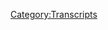 {{Transcript
    | title         = [[562: May 27, 2021]]
    | caption       = [https://knowledgefight.libsyn.com/562-may-27-2021 Listen to this episode on Libsyn]
    | episodeNumber = [[562: May 27, 2021|562]]
    | length        = 01:25:16
}}

{{MessageBox
    | header     = Warning: Bot Generated Content
    | text       = This transcript was automatically generated by transcription software and likely contains many mistakes and misattributions. Please check the audio for definitive quotes, attribution, and context.
    | image      = N3yvass4myg91.webp
    | imagewidth = 50px
    | id         = warning
}}

{{TranscriptBlock
    | name      = Unknown Speaker
    | timestamp = 00:00:00.000
    | text      = N-N-N-N-N-N-N-Knowledge Fight
}}

{{TranscriptBlock
    | name      = Unknown Speaker
    | timestamp = 00:00:12.880
    | text      = Dan and Jordan, I am sweating.
}}

{{TranscriptBlock
    | name      = Unknown Speaker
    | timestamp = 00:00:19.600
    | text      = Knowledgefight.com, it's time to pray.
}}

{{TranscriptBlock
    | name      = Unknown Speaker
    | timestamp = 00:00:21.399
    | text      = I have great respect for Knowledgefight.
}}

{{TranscriptBlock
    | name      = Unknown Speaker
    | timestamp = 00:00:24.039
    | text      = Knowledgefight.
}}

{{TranscriptBlock
    | name      = Unknown Speaker
    | timestamp = 00:00:25.160
    | text      = I'm sick of them posing as if they're the good guys saying we are the bad guys.
}}

{{TranscriptBlock
    | name      = Unknown Speaker
    | timestamp = 00:00:29.320
    | text      = Knowledgefight.
}}

{{TranscriptBlock
    | name      = Unknown Speaker
    | timestamp = 00:00:30.320
    | text      = Dan and Jordan.
}}

{{TranscriptBlock
    | name      = Unknown Speaker
    | timestamp = 00:00:31.320
    | text      = Knowledgefight.
}}

{{TranscriptBlock
    | name      = Unknown Speaker
    | timestamp = 00:00:32.320
    | text      = That'll hurt.
}}

{{TranscriptBlock
    | name      = Unknown Speaker
    | timestamp = 00:00:33.320
    | text      = That'll hurt.
}}

{{TranscriptBlock
    | name      = Unknown Speaker
    | timestamp = 00:00:34.320
    | text      = That'll hurt.
}}

{{TranscriptBlock
    | name      = Unknown Speaker
    | timestamp = 00:00:35.320
    | text      = I need money.
}}

{{TranscriptBlock
    | name      = Unknown Speaker
    | timestamp = 00:00:36.320
    | text      = That'll hurt.
}}

{{TranscriptBlock
    | name      = Unknown Speaker
    | timestamp = 00:00:37.320
    | text      = That'll hurt.
}}

{{TranscriptBlock
    | name      = Unknown Speaker
    | timestamp = 00:00:38.320
    | text      = That'll hurt.
}}

{{TranscriptBlock
    | name      = Unknown Speaker
    | timestamp = 00:00:39.320
    | text      = Andy and Kansas.
}}

{{TranscriptBlock
    | name      = Unknown Speaker
    | timestamp = 00:00:40.320
    | text      = Andy and Kansas.
}}

{{TranscriptBlock
    | name      = Unknown Speaker
    | timestamp = 00:00:41.320
    | text      = Stop it.
}}

{{TranscriptBlock
    | name      = Unknown Speaker
    | timestamp = 00:00:42.320
    | text      = Andy and Kansas.
}}

{{TranscriptBlock
    | name      = Unknown Speaker
    | timestamp = 00:00:43.320
    | text      = Andy and Kansas.
}}

{{TranscriptBlock
    | name      = Unknown Speaker
    | timestamp = 00:00:44.320
    | text      = It's time to pray.
}}

{{TranscriptBlock
    | name      = Unknown Speaker
    | timestamp = 00:00:45.320
    | text      = Andy and Kansas, you're on the air.
}}

{{TranscriptBlock
    | name      = Unknown Speaker
    | timestamp = 00:00:46.320
    | text      = Thanks for holding.
}}

{{TranscriptBlock
    | name      = Unknown Speaker
    | timestamp = 00:00:47.320
    | text      = Hello, Alex.
}}

{{TranscriptBlock
    | name      = Unknown Speaker
    | timestamp = 00:00:48.320
    | text      = I'm a victim caller.
}}

{{TranscriptBlock
    | name      = Unknown Speaker
    | timestamp = 00:00:49.320
    | text      = I'm a huge fan.
}}

{{TranscriptBlock
    | name      = Unknown Speaker
    | timestamp = 00:00:50.320
    | text      = I love your room.
}}

{{TranscriptBlock
    | name      = Unknown Speaker
    | timestamp = 00:00:51.320
    | text      = Knowledgefight.
}}

{{TranscriptBlock
    | name      = Unknown Speaker
    | timestamp = 00:00:52.320
    | text      = Knowledgefight.com.
}}

{{TranscriptBlock
    | name      = Unknown Speaker
    | timestamp = 00:00:53.320
    | text      = I love you.
}}

{{TranscriptBlock
    | name      = Unknown Speaker
    | timestamp = 00:00:59.320
    | text      = Hey, everybody.
}}

{{TranscriptBlock
    | name      = Unknown Speaker
    | timestamp = 00:01:00.320
    | text      = Welcome back to Knowledgefight.
}}

{{TranscriptBlock
    | name      = Unknown Speaker
    | timestamp = 00:01:01.320
    | text      = I'm Dan.
}}

{{TranscriptBlock
    | name      = Unknown Speaker
    | timestamp = 00:01:02.320
    | text      = I'm Jordan.
}}

{{TranscriptBlock
    | name      = Unknown Speaker
    | timestamp = 00:01:03.320
    | text      = We're a couple dudes.
}}

{{TranscriptBlock
    | name      = Unknown Speaker
    | timestamp = 00:01:04.319
    | text      = I'd like to sit around, worship at the altar of Selene, and talk a little bit about Alex
}}

{{TranscriptBlock
    | name      = Unknown Speaker
    | timestamp = 00:01:06.159
    | text      = Jones.
}}

{{TranscriptBlock
    | name      = Unknown Speaker
    | timestamp = 00:01:07.159
    | text      = Oh, indeed we are, Dan.
}}

{{TranscriptBlock
    | name      = Unknown Speaker
    | timestamp = 00:01:08.159
    | text      = Yeah, Jordan.
}}

{{TranscriptBlock
    | name      = Unknown Speaker
    | timestamp = 00:01:09.159
    | text      = Dan.
}}

{{TranscriptBlock
    | name      = Unknown Speaker
    | timestamp = 00:01:10.159
    | text      = Jordan.
}}

{{TranscriptBlock
    | name      = Unknown Speaker
    | timestamp = 00:01:11.159
    | text      = I have a quick question for you.
}}

{{TranscriptBlock
    | name      = Unknown Speaker
    | timestamp = 00:01:12.159
    | text      = What's up?
}}

{{TranscriptBlock
    | name      = Unknown Speaker
    | timestamp = 00:01:13.159
    | text      = What's your bright spot today?
}}

{{TranscriptBlock
    | name      = Unknown Speaker
    | timestamp = 00:01:14.159
    | text      = My bright spot today, honestly, is a little bit of getting back to it, you know?
}}

{{TranscriptBlock
    | name      = Unknown Speaker
    | timestamp = 00:01:20.120
    | text      = Yeah.
}}

{{TranscriptBlock
    | name      = Unknown Speaker
    | timestamp = 00:01:21.120
    | text      = I think we went on a vacation and getting back to Selene, getting back to work, getting
}}

{{TranscriptBlock
    | name      = Unknown Speaker
    | timestamp = 00:01:26.200
    | text      = back into a little bit of... I think one of the things that's one of the undervalued
}}

{{TranscriptBlock
    | name      = Unknown Speaker
    | timestamp = 00:01:30.840
    | text      = or underthought about elements of vacations are how much it makes you like, ah, my day-to-day
}}

{{TranscriptBlock
    | name      = Unknown Speaker
    | timestamp = 00:01:39.060
    | text      = life is better than I think it is.
}}

{{TranscriptBlock
    | name      = Unknown Speaker
    | timestamp = 00:01:40.599
    | text      = You know, I was reading Terry Pratchett while we were on vacation, and he had a really great
}}

{{TranscriptBlock
    | name      = Unknown Speaker
    | timestamp = 00:01:45.640
    | text      = quote that I was like, you've never really been anywhere until you get back, you know?
}}

{{TranscriptBlock
    | name      = Unknown Speaker
    | timestamp = 00:01:51.480
    | text      = And that, until we got back, I was like, that's kind of a silly thing to say, and now I kind
}}

{{TranscriptBlock
    | name      = Unknown Speaker
    | timestamp = 00:01:57.000
    | text      = of get it.
}}

{{TranscriptBlock
    | name      = Unknown Speaker
    | timestamp = 00:01:58.000
    | text      = Yeah.
}}

{{TranscriptBlock
    | name      = Unknown Speaker
    | timestamp = 00:01:59.000
    | text      = I've been on vacations before.
}}

{{TranscriptBlock
    | name      = Unknown Speaker
    | timestamp = 00:02:00.000
    | text      = Granted, it's been a long time, but you know, it's something that I think is also easy to
}}

{{TranscriptBlock
    | name      = Unknown Speaker
    | timestamp = 00:02:03.239
    | text      = forget.
}}

{{TranscriptBlock
    | name      = Unknown Speaker
    | timestamp = 00:02:04.239
    | text      = It's something that you experience over and over again, and every time you go on a vacation
}}

{{TranscriptBlock
    | name      = Unknown Speaker
    | timestamp = 00:02:08.560
    | text      = too, your life is probably in a different circumstance than it was the last time.
}}

{{TranscriptBlock
    | name      = Unknown Speaker
    | timestamp = 00:02:11.800
    | text      = Sure.
}}

{{TranscriptBlock
    | name      = Unknown Speaker
    | timestamp = 00:02:12.800
    | text      = Sure.
}}

{{TranscriptBlock
    | name      = Unknown Speaker
    | timestamp = 00:02:13.800
    | text      = I think it's time for you to come back and listen to this idiot again.
}}

{{TranscriptBlock
    | name      = Unknown Speaker
    | timestamp = 00:02:17.199
    | text      = It was good to take a break.
}}

{{TranscriptBlock
    | name      = Unknown Speaker
    | timestamp = 00:02:20.199
    | text      = It really was.
}}

{{TranscriptBlock
    | name      = Unknown Speaker
    | timestamp = 00:02:21.680
    | text      = Yeah.
}}

{{TranscriptBlock
    | name      = Unknown Speaker
    | timestamp = 00:02:22.680
    | text      = And now I really want to get back to work.
}}

{{TranscriptBlock
    | name      = Unknown Speaker
    | timestamp = 00:02:24.439
    | text      = I think there's some things that were dangling threads that did not run into any lizards
}}

{{TranscriptBlock
    | name      = Unknown Speaker
    | timestamp = 00:02:29.759
    | text      = weirdly.
}}

{{TranscriptBlock
    | name      = Unknown Speaker
    | timestamp = 00:02:30.759
    | text      = No, that was difficult.
}}

{{TranscriptBlock
    | name      = Unknown Speaker
    | timestamp = 00:02:32.120
    | text      = I had a perception in my head that there were lizards everywhere when I was a kid, and maybe
}}

{{TranscriptBlock
    | name      = Unknown Speaker
    | timestamp = 00:02:37.039
    | text      = it's because I was a couple feet shorter and closer to the ground and I could just see
}}

{{TranscriptBlock
    | name      = Unknown Speaker
    | timestamp = 00:02:40.319
    | text      = them everywhere.
}}

{{TranscriptBlock
    | name      = Unknown Speaker
    | timestamp = 00:02:41.319
    | text      = You could see them a lot better.
}}

{{TranscriptBlock
    | name      = Unknown Speaker
    | timestamp = 00:02:42.319
    | text      = I did not catch any lizards, not a single one.
}}

{{TranscriptBlock
    | name      = Unknown Speaker
    | timestamp = 00:02:44.879
    | text      = I got blisters on my feet the first day we were there, so I didn't shimmy up any poles.
}}

{{TranscriptBlock
    | name      = Unknown Speaker
    | timestamp = 00:02:49.199
    | text      = Same here.
}}

{{TranscriptBlock
    | name      = Unknown Speaker
    | timestamp = 00:02:51.360
    | text      = My childhood home has been torn down and turned into an apartment complex.
}}

{{TranscriptBlock
    | name      = Unknown Speaker
    | timestamp = 00:02:54.919
    | text      = It was a little bit like Gross Point Blank.
}}

{{TranscriptBlock
    | name      = Unknown Speaker
    | timestamp = 00:02:56.719
    | text      = It was a little bit like that.
}}

{{TranscriptBlock
    | name      = Unknown Speaker
    | timestamp = 00:02:58.280
    | text      = Yeah.
}}

{{TranscriptBlock
    | name      = Unknown Speaker
    | timestamp = 00:02:59.280
    | text      = At least it wasn't a convenience store.
}}

{{TranscriptBlock
    | name      = Unknown Speaker
    | timestamp = 00:03:00.280
    | text      = No, but it was still a lovely time.
}}

{{TranscriptBlock
    | name      = Unknown Speaker
    | timestamp = 00:03:03.120
    | text      = Sure.
}}

{{TranscriptBlock
    | name      = Unknown Speaker
    | timestamp = 00:03:04.120
    | text      = Sure.
}}

{{TranscriptBlock
    | name      = Unknown Speaker
    | timestamp = 00:03:05.120
    | text      = What about you?
}}

{{TranscriptBlock
    | name      = Unknown Speaker
    | timestamp = 00:03:06.120
    | text      = What's your bright spot?
}}

{{TranscriptBlock
    | name      = Unknown Speaker
    | timestamp = 00:03:07.120
    | text      = You know, I have a hard time saying anything similarly to you.
}}

{{TranscriptBlock
    | name      = Unknown Speaker
    | timestamp = 00:03:10.319
    | text      = You know, I feel like the vacation was great, but my bright spot was, when we got back,
}}

{{TranscriptBlock
    | name      = Unknown Speaker
    | timestamp = 00:03:17.120
    | text      = my dogs were still staying with my partner's mother.
}}

{{TranscriptBlock
    | name      = Unknown Speaker
    | timestamp = 00:03:20.560
    | text      = Yeah, you had like a whole other day, right?
}}

{{TranscriptBlock
    | name      = Unknown Speaker
    | timestamp = 00:03:22.280
    | text      = A whole other day, and they got back today, and the first time I saw, they went so ridiculously
}}

{{TranscriptBlock
    | name      = Unknown Speaker
    | timestamp = 00:03:30.960
    | text      = crazy.
}}

{{TranscriptBlock
    | name      = Unknown Speaker
    | timestamp = 00:03:31.960
    | text      = I was like, how did I ever leave these beautiful things?
}}

{{TranscriptBlock
    | name      = Unknown Speaker
    | timestamp = 00:03:35.280
    | text      = That's very cute.
}}

{{TranscriptBlock
    | name      = Unknown Speaker
    | timestamp = 00:03:36.280
    | text      = Oh, you know, you're like, I knew my pets loved me, but after they've been gone for
}}

{{TranscriptBlock
    | name      = Unknown Speaker
    | timestamp = 00:03:41.439
    | text      = a week and they saw me again, you're like, ah, this is what it's all about, man.
}}

{{TranscriptBlock
    | name      = Unknown Speaker
    | timestamp = 00:03:45.719
    | text      = Yeah.
}}

{{TranscriptBlock
    | name      = Unknown Speaker
    | timestamp = 00:03:46.719
    | text      = Yeah.
}}

{{TranscriptBlock
    | name      = Unknown Speaker
    | timestamp = 00:03:47.719
    | text      = I mean, that's fairly similar to the experience I had with Celine, but with a lot more yelling.
}}

{{TranscriptBlock
    | name      = Unknown Speaker
    | timestamp = 00:03:51.520
    | text      = Well, there's...
}}

{{TranscriptBlock
    | name      = Unknown Speaker
    | timestamp = 00:03:52.520
    | text      = She was yelling at me quite a bit.
}}

{{TranscriptBlock
    | name      = Unknown Speaker
    | timestamp = 00:03:54.319
    | text      = I got a few more face licks, I think.
}}

{{TranscriptBlock
    | name      = Unknown Speaker
    | timestamp = 00:03:56.599
    | text      = Yeah.
}}

{{TranscriptBlock
    | name      = Unknown Speaker
    | timestamp = 00:03:57.599
    | text      = That might be the case.
}}

{{TranscriptBlock
    | name      = Unknown Speaker
    | timestamp = 00:03:58.599
    | text      = I got some snuggles and some aggressive head butts eventually.
}}

{{TranscriptBlock
    | name      = Unknown Speaker
    | timestamp = 00:04:01.120
    | text      = Sure.
}}

{{TranscriptBlock
    | name      = Unknown Speaker
    | timestamp = 00:04:02.120
    | text      = Sure.
}}

{{TranscriptBlock
    | name      = Unknown Speaker
    | timestamp = 00:04:03.120
    | text      = And I was coming up the stairs with the luggage, so if I could just hear, meh.
}}

{{TranscriptBlock
    | name      = Unknown Speaker
    | timestamp = 00:04:07.759
    | text      = Well, yeah.
}}

{{TranscriptBlock
    | name      = Unknown Speaker
    | timestamp = 00:04:08.759
    | text      = A cat has to teach you a lesson before they can re-give you the...
}}

{{TranscriptBlock
    | name      = Unknown Speaker
    | timestamp = 00:04:12.159
    | text      = Grumpy as hell.
}}

{{TranscriptBlock
    | name      = Unknown Speaker
    | timestamp = 00:04:13.159
    | text      = But I wouldn't have it any other way.
}}

{{TranscriptBlock
    | name      = Unknown Speaker
    | timestamp = 00:04:14.960
    | text      = No, of course not.
}}

{{TranscriptBlock
    | name      = Unknown Speaker
    | timestamp = 00:04:15.960
    | text      = So, Jordan, today we have a difficulty ahead of us, and that is kind of like we missed
}}

{{TranscriptBlock
    | name      = Unknown Speaker
    | timestamp = 00:04:20.040
    | text      = a bit of time.
}}

{{TranscriptBlock
    | name      = Unknown Speaker
    | timestamp = 00:04:21.040
    | text      = Yeah.
}}

{{TranscriptBlock
    | name      = Unknown Speaker
    | timestamp = 00:04:22.040
    | text      = And so, and also some stuff happened right when we got back.
}}

{{TranscriptBlock
    | name      = Unknown Speaker
    | timestamp = 00:04:25.759
    | text      = Oh, of course.
}}

{{TranscriptBlock
    | name      = Unknown Speaker
    | timestamp = 00:04:26.959
    | text      = That's very relevant to our business, so I didn't really know exactly what the strategy
}}

{{TranscriptBlock
    | name      = Unknown Speaker
    | timestamp = 00:04:31.839
    | text      = was going to be in terms of, you know, do we go back and listen to all of last week?
}}

{{TranscriptBlock
    | name      = Unknown Speaker
    | timestamp = 00:04:37.240
    | text      = Sure.
}}

{{TranscriptBlock
    | name      = Unknown Speaker
    | timestamp = 00:04:38.240
    | text      = Sure.
}}

{{TranscriptBlock
    | name      = Unknown Speaker
    | timestamp = 00:04:39.240
    | text      = Or what do we do?
}}

{{TranscriptBlock
    | name      = Unknown Speaker
    | timestamp = 00:04:40.240
    | text      = Yeah.
}}

{{TranscriptBlock
    | name      = Unknown Speaker
    | timestamp = 00:04:41.240
    | text      = Pick and choose, that kind of thing.
}}

{{TranscriptBlock
    | name      = Unknown Speaker
    | timestamp = 00:04:42.240
    | text      = Right.
}}

{{TranscriptBlock
    | name      = Unknown Speaker
    | timestamp = 00:04:43.240
    | text      = And it's a little challenging.
}}

{{TranscriptBlock
    | name      = Unknown Speaker
    | timestamp = 00:04:44.240
    | text      = And so, just spoiler alert, the Fauci emails came out.
}}

{{TranscriptBlock
    | name      = Unknown Speaker
    | timestamp = 00:04:47.240
    | text      = Oh, boy.
}}

{{TranscriptBlock
    | name      = Unknown Speaker
    | timestamp = 00:04:48.240
    | text      = Yep.
}}

{{TranscriptBlock
    | name      = Unknown Speaker
    | timestamp = 00:04:49.240
    | text      = Yep.
}}

{{TranscriptBlock
    | name      = Unknown Speaker
    | timestamp = 00:04:50.240
    | text      = And so I was like, well, I mean, Alex is gonna go buck wild on this.
}}

{{TranscriptBlock
    | name      = Unknown Speaker
    | timestamp = 00:04:51.899
    | text      = Of course.
}}

{{TranscriptBlock
    | name      = Unknown Speaker
    | timestamp = 00:04:52.899
    | text      = But since the time we've been back, I haven't had enough time to read all of it.
}}

{{TranscriptBlock
    | name      = Unknown Speaker
    | timestamp = 00:04:56.819
    | text      = It's like 3,000 pages.
}}

{{TranscriptBlock
    | name      = Unknown Speaker
    | timestamp = 00:04:58.199
    | text      = Jesus.
}}

{{TranscriptBlock
    | name      = Unknown Speaker
    | timestamp = 00:04:59.199
    | text      = I've read quite a bit.
}}

{{TranscriptBlock
    | name      = Unknown Speaker
    | timestamp = 00:05:00.199
    | text      = Of course.
}}

{{TranscriptBlock
    | name      = Unknown Speaker
    | timestamp = 00:05:01.199
    | text      = It's boring emails.
}}

{{TranscriptBlock
    | name      = Unknown Speaker
    | timestamp = 00:05:02.199
    | text      = I was thinking the same.
}}

{{TranscriptBlock
    | name      = Unknown Speaker
    | timestamp = 00:05:03.519
    | text      = I read a few of them and I was like, I'm just not doing this.
}}

{{TranscriptBlock
    | name      = Unknown Speaker
    | timestamp = 00:05:06.759
    | text      = I'm not reading business emails, you know?
}}

{{TranscriptBlock
    | name      = Unknown Speaker
    | timestamp = 00:05:08.839
    | text      = I've thought that to myself a whole bunch of times because most of what I've read so
}}

{{TranscriptBlock
    | name      = Unknown Speaker
    | timestamp = 00:05:14.259
    | text      = far is Fauci forwarding something to another person.
}}

{{TranscriptBlock
    | name      = Unknown Speaker
    | timestamp = 00:05:19.000
    | text      = Honestly.
}}

{{TranscriptBlock
    | name      = Unknown Speaker
    | timestamp = 00:05:20.000
    | text      = Or it's someone sending a nonsensical email to him and him not responding.
}}

{{TranscriptBlock
    | name      = Unknown Speaker
    | timestamp = 00:05:24.160
    | text      = No, half the time I'm looking around, I'm like, the next email is gonna be like, we're
}}

{{TranscriptBlock
    | name      = Unknown Speaker
    | timestamp = 00:05:29.620
    | text      = gonna need to refill the toilet paper in the lobby.
}}

{{TranscriptBlock
    | name      = Unknown Speaker
    | timestamp = 00:05:32.040
    | text      = You know?
}}

{{TranscriptBlock
    | name      = Unknown Speaker
    | timestamp = 00:05:33.040
    | text      = It's like that kind of level.
}}

{{TranscriptBlock
    | name      = Unknown Speaker
    | timestamp = 00:05:34.040
    | text      = And then he forwards that to maintenance.
}}

{{TranscriptBlock
    | name      = Unknown Speaker
    | timestamp = 00:05:35.040
    | text      = Yes, exactly.
}}

{{TranscriptBlock
    | name      = Unknown Speaker
    | timestamp = 00:05:36.040
    | text      = And you're like, okay.
}}

{{TranscriptBlock
    | name      = Unknown Speaker
    | timestamp = 00:05:37.040
    | text      = That's why it's in the cache.
}}

{{TranscriptBlock
    | name      = Unknown Speaker
    | timestamp = 00:05:38.040
    | text      = All right, we get it.
}}

{{TranscriptBlock
    | name      = Unknown Speaker
    | timestamp = 00:05:39.040
    | text      = He's evil or whatever.
}}

{{TranscriptBlock
    | name      = Unknown Speaker
    | timestamp = 00:05:40.040
    | text      = But come on, man.
}}

{{TranscriptBlock
    | name      = Unknown Speaker
    | timestamp = 00:05:41.040
    | text      = So I haven't gotten a full enough view.
}}

{{TranscriptBlock
    | name      = Unknown Speaker
    | timestamp = 00:05:43.319
    | text      = And just like, I think it would be almost impossible.
}}

{{TranscriptBlock
    | name      = Unknown Speaker
    | timestamp = 00:05:46.399
    | text      = I don't know, unless you had a team reading them in chunks or whatever, to get through
}}

{{TranscriptBlock
    | name      = Unknown Speaker
    | timestamp = 00:05:51.480
    | text      = all 3,000 pages and the time that it would take to...
}}

{{TranscriptBlock
    | name      = Unknown Speaker
    | timestamp = 00:05:53.680
    | text      = It's like the Snowden files, you know?
}}

{{TranscriptBlock
    | name      = Unknown Speaker
    | timestamp = 00:05:55.600
    | text      = You've got multiple outlets working on that.
}}

{{TranscriptBlock
    | name      = Unknown Speaker
    | timestamp = 00:05:58.160
    | text      = Right.
}}

{{TranscriptBlock
    | name      = Unknown Speaker
    | timestamp = 00:05:59.160
    | text      = So that was a big priority, but at the same time, it was something that we couldn't really
}}

{{TranscriptBlock
    | name      = Unknown Speaker
    | timestamp = 00:06:02.279
    | text      = do yet.
}}

{{TranscriptBlock
    | name      = Unknown Speaker
    | timestamp = 00:06:03.279
    | text      = So I'm hoping to be able to do some really current stuff for Monday.
}}

{{TranscriptBlock
    | name      = Unknown Speaker
    | timestamp = 00:06:07.920
    | text      = So what I did is I just threw an arrow at a dartboard, darted an arrowboard, whatever.
}}

{{TranscriptBlock
    | name      = Unknown Speaker
    | timestamp = 00:06:14.639
    | text      = And May 27th, Thursday of last week, came up.
}}

{{TranscriptBlock
    | name      = Unknown Speaker
    | timestamp = 00:06:17.560
    | text      = I was like, we'll do Thursday and Friday.
}}

{{TranscriptBlock
    | name      = Unknown Speaker
    | timestamp = 00:06:19.839
    | text      = Thursday ended up too silly, and Friday's off the table.
}}

{{TranscriptBlock
    | name      = Unknown Speaker
    | timestamp = 00:06:22.800
    | text      = Thursday's just a mess.
}}

{{TranscriptBlock
    | name      = Unknown Speaker
    | timestamp = 00:06:24.459
    | text      = The dartboard was wrong.
}}

{{TranscriptBlock
    | name      = Unknown Speaker
    | timestamp = 00:06:25.800
    | text      = Yeah.
}}

{{TranscriptBlock
    | name      = Unknown Speaker
    | timestamp = 00:06:26.800
    | text      = So here we go, we're going to do May 27th, 2021, Blackjack.
}}

{{TranscriptBlock
    | name      = Unknown Speaker
    | timestamp = 00:06:30.839
    | text      = Ah, shit.
}}

{{TranscriptBlock
    | name      = Unknown Speaker
    | timestamp = 00:06:31.839
    | text      = I'm way out of practice.
}}

{{TranscriptBlock
    | name      = Unknown Speaker
    | timestamp = 00:06:34.000
    | text      = This is going to be interesting.
}}

{{TranscriptBlock
    | name      = Unknown Speaker
    | timestamp = 00:06:36.160
    | text      = Alex is very silly.
}}

{{TranscriptBlock
    | name      = Unknown Speaker
    | timestamp = 00:06:37.279
    | text      = Let's do it.
}}

{{TranscriptBlock
    | name      = Unknown Speaker
    | timestamp = 00:06:38.279
    | text      = That's what I was hoping for.
}}

{{TranscriptBlock
    | name      = Unknown Speaker
    | timestamp = 00:06:39.279
    | text      = I want to come back to silly.
}}

{{TranscriptBlock
    | name      = Unknown Speaker
    | timestamp = 00:06:40.439
    | text      = Yeah, I also felt like let's not overburden ourselves with something that's going to be
}}

{{TranscriptBlock
    | name      = Unknown Speaker
    | timestamp = 00:06:46.220
    | text      = all day.
}}

{{TranscriptBlock
    | name      = Unknown Speaker
    | timestamp = 00:06:47.220
    | text      = Yeah.
}}

{{TranscriptBlock
    | name      = Unknown Speaker
    | timestamp = 00:06:48.220
    | text      = Yeah.
}}

{{TranscriptBlock
    | name      = Unknown Speaker
    | timestamp = 00:06:49.220
    | text      = Nobody wants to come back to the office the first day and really deal with that stack
}}

{{TranscriptBlock
    | name      = Unknown Speaker
    | timestamp = 00:06:51.920
    | text      = of paper that built up.
}}

{{TranscriptBlock
    | name      = Unknown Speaker
    | timestamp = 00:06:53.199
    | text      = You get to the top few pages.
}}

{{TranscriptBlock
    | name      = Unknown Speaker
    | timestamp = 00:06:54.519
    | text      = It has to be taken care of eventually.
}}

{{TranscriptBlock
    | name      = Unknown Speaker
    | timestamp = 00:06:56.160
    | text      = Sure, sure.
}}

{{TranscriptBlock
    | name      = Unknown Speaker
    | timestamp = 00:06:57.160
    | text      = But not today.
}}

{{TranscriptBlock
    | name      = Unknown Speaker
    | timestamp = 00:06:58.160
    | text      = Half day.
}}

{{TranscriptBlock
    | name      = Unknown Speaker
    | timestamp = 00:06:59.160
    | text      = Yes, exactly.
}}

{{TranscriptBlock
    | name      = Unknown Speaker
    | timestamp = 00:07:00.160
    | text      = Or something.
}}

{{TranscriptBlock
    | name      = Unknown Speaker
    | timestamp = 00:07:01.160
    | text      = Yeah.
}}

{{TranscriptBlock
    | name      = Unknown Speaker
    | timestamp = 00:07:02.160
    | text      = So, Jordan, before we do that, let's take a little moment to say hello to one wonk and
}}

{{TranscriptBlock
    | name      = Unknown Speaker
    | timestamp = 00:07:07.040
    | text      = then introduce a new development on the podcast.
}}

{{TranscriptBlock
    | name      = Unknown Speaker
    | timestamp = 00:07:10.040
    | text      = Interesting.
}}

{{TranscriptBlock
    | name      = Unknown Speaker
    | timestamp = 00:07:11.040
    | text      = So thank you so much.
}}

{{TranscriptBlock
    | name      = Unknown Speaker
    | timestamp = 00:07:12.040
    | text      = Random dude from Germany feeling better about his national discourse.
}}

{{TranscriptBlock
    | name      = Unknown Speaker
    | timestamp = 00:07:14.319
    | text      = Thanks to Alex.
}}

{{TranscriptBlock
    | name      = Unknown Speaker
    | timestamp = 00:07:15.319
    | text      = You are now a policy wonk.
}}

{{TranscriptBlock
    | name      = Unknown Speaker
    | timestamp = 00:07:16.319
    | text      = I'm a policy wonk.
}}

{{TranscriptBlock
    | name      = Unknown Speaker
    | timestamp = 00:07:17.319
    | text      = Oh, thank you very much.
}}

{{TranscriptBlock
    | name      = Unknown Speaker
    | timestamp = 00:07:18.319
    | text      = I suppose most of Germany.
}}

{{TranscriptBlock
    | name      = Unknown Speaker
    | timestamp = 00:07:20.319
    | text      = So Jordan.
}}

{{TranscriptBlock
    | name      = Unknown Speaker
    | timestamp = 00:07:21.319
    | text      = Yes, sir.
}}

{{TranscriptBlock
    | name      = Unknown Speaker
    | timestamp = 00:07:22.319
    | text      = I have decided that, look, these birthday things, they're never going away.
}}

{{TranscriptBlock
    | name      = Unknown Speaker
    | timestamp = 00:07:25.399
    | text      = It's going to be a struggle.
}}

{{TranscriptBlock
    | name      = Unknown Speaker
    | timestamp = 00:07:27.079
    | text      = So I have a new drop for us.
}}

{{TranscriptBlock
    | name      = Unknown Speaker
    | timestamp = 00:07:30.800
    | text      = Okay.
}}

{{TranscriptBlock
    | name      = Unknown Speaker
    | timestamp = 00:07:31.800
    | text      = All right.
}}

{{TranscriptBlock
    | name      = Unknown Speaker
    | timestamp = 00:07:32.800
    | text      = To introduce birthday time.
}}

{{TranscriptBlock
    | name      = Unknown Speaker
    | timestamp = 00:07:34.800
    | text      = Giving someone life is giving someone death.
}}

{{TranscriptBlock
    | name      = Unknown Speaker
    | timestamp = 00:07:41.079
    | text      = You could say that life is death.
}}

{{TranscriptBlock
    | name      = Unknown Speaker
    | timestamp = 00:07:46.120
    | text      = Hey, it's time to give some happy birthday shout outs to folks here on the podcast.
}}

{{TranscriptBlock
    | name      = Unknown Speaker
    | timestamp = 00:07:52.399
    | text      = Dan, you never fail to impress me.
}}

{{TranscriptBlock
    | name      = Unknown Speaker
    | timestamp = 00:07:58.199
    | text      = Never.
}}

{{TranscriptBlock
    | name      = Unknown Speaker
    | timestamp = 00:07:59.199
    | text      = You never fail to impress me.
}}

{{TranscriptBlock
    | name      = Unknown Speaker
    | timestamp = 00:08:00.720
    | text      = So Josie, my birthday was on the first, Andrew got in touch with us, wanted to wish you a
}}

{{TranscriptBlock
    | name      = Unknown Speaker
    | timestamp = 00:08:05.519
    | text      = happy birthday.
}}

{{TranscriptBlock
    | name      = Unknown Speaker
    | timestamp = 00:08:06.519
    | text      = I'm going to need some time.
}}

{{TranscriptBlock
    | name      = Unknown Speaker
    | timestamp = 00:08:08.519
    | text      = I'm going to need some time.
}}

{{TranscriptBlock
    | name      = Unknown Speaker
    | timestamp = 00:08:09.519
    | text      = Also like to say happy birthday, Sean, Stalin, Stritch, may your adapt as a start is bring
}}

{{TranscriptBlock
    | name      = Unknown Speaker
    | timestamp = 00:08:13.540
    | text      = glory to the Emperor and justice to the globalists.
}}

{{TranscriptBlock
    | name      = Unknown Speaker
    | timestamp = 00:08:16.240
    | text      = Okay.
}}

{{TranscriptBlock
    | name      = Unknown Speaker
    | timestamp = 00:08:17.240
    | text      = Okay.
}}

{{TranscriptBlock
    | name      = Unknown Speaker
    | timestamp = 00:08:18.240
    | text      = I'm back at it.
}}

{{TranscriptBlock
    | name      = Unknown Speaker
    | timestamp = 00:08:20.360
    | text      = So Kit, I had a 30th birthday, Basil sent me or Basil, not entirely sure.
}}

{{TranscriptBlock
    | name      = Unknown Speaker
    | timestamp = 00:08:25.519
    | text      = I do think that I have been told how to pronounce it and I refused.
}}

{{TranscriptBlock
    | name      = Unknown Speaker
    | timestamp = 00:08:30.040
    | text      = I think when people tell me how to pronounce things, it's like, I'm deaf to it.
}}

{{TranscriptBlock
    | name      = Unknown Speaker
    | timestamp = 00:08:34.919
    | text      = Oh no, we're Americans.
}}

{{TranscriptBlock
    | name      = Unknown Speaker
    | timestamp = 00:08:36.559
    | text      = It's our God given right to ignore British pronunciations.
}}

{{TranscriptBlock
    | name      = Unknown Speaker
    | timestamp = 00:08:39.120
    | text      = Anyway, Basil or Basil got in touch with me and wanted me to wish Kit a happy birthday.
}}

{{TranscriptBlock
    | name      = Unknown Speaker
    | timestamp = 00:08:43.879
    | text      = Happy birthday, Kit.
}}

{{TranscriptBlock
    | name      = Unknown Speaker
    | timestamp = 00:08:44.879
    | text      = Also, the two of them just got engaged.
}}

{{TranscriptBlock
    | name      = Unknown Speaker
    | timestamp = 00:08:47.200
    | text      = Congratulations.
}}

{{TranscriptBlock
    | name      = Unknown Speaker
    | timestamp = 00:08:48.200
    | text      = Congratulations.
}}

{{TranscriptBlock
    | name      = Unknown Speaker
    | timestamp = 00:08:49.200
    | text      = Congratulations on your nuptials, upcoming nuptials, thrilled for you.
}}

{{TranscriptBlock
    | name      = Unknown Speaker
    | timestamp = 00:08:54.360
    | text      = And then finally, coming up on the fifth, I guess that's this weekend, this Saturday,
}}

{{TranscriptBlock
    | name      = Unknown Speaker
    | timestamp = 00:09:00.480
    | text      = Frank M's got a birthday, 27th birthday, from what I understand.
}}

{{TranscriptBlock
    | name      = Unknown Speaker
    | timestamp = 00:09:04.639
    | text      = How about that?
}}

{{TranscriptBlock
    | name      = Unknown Speaker
    | timestamp = 00:09:05.639
    | text      = It's almost over for you.
}}

{{TranscriptBlock
    | name      = Unknown Speaker
    | timestamp = 00:09:06.639
    | text      = Happy birthday, Frank.
}}

{{TranscriptBlock
    | name      = Unknown Speaker
    | timestamp = 00:09:07.639
    | text      = This brings us to a close of the happy birthday shout outs.
}}

{{TranscriptBlock
    | name      = Unknown Speaker
    | timestamp = 00:09:10.799
    | text      = Giving someone life is giving someone death.
}}

{{TranscriptBlock
    | name      = Unknown Speaker
    | timestamp = 00:09:15.720
    | text      = You can say that life is death.
}}

{{TranscriptBlock
    | name      = Unknown Speaker
    | timestamp = 00:09:21.000
    | text      = Happy birthday.
}}

{{TranscriptBlock
    | name      = Unknown Speaker
    | timestamp = 00:09:22.000
    | text      = I have a feeling that's going to go down in the Rake Effect Hall of Fame.
}}

{{TranscriptBlock
    | name      = Unknown Speaker
    | timestamp = 00:09:25.759
    | text      = Two episodes from now, we're both going to be like, ah, this is normal.
}}

{{TranscriptBlock
    | name      = Unknown Speaker
    | timestamp = 00:09:29.039
    | text      = In five episodes from now, I'm going to continue losing my shit every time.
}}

{{TranscriptBlock
    | name      = Unknown Speaker
    | timestamp = 00:09:33.519
    | text      = We'll see.
}}

{{TranscriptBlock
    | name      = Unknown Speaker
    | timestamp = 00:09:35.080
    | text      = All right.
}}

{{TranscriptBlock
    | name      = Unknown Speaker
    | timestamp = 00:09:36.360
    | text      = So the 27th, Alex is in a strange mood and here's another context drop to give you a
}}

{{TranscriptBlock
    | name      = Unknown Speaker
    | timestamp = 00:09:41.559
    | text      = little bit of a sense of it.
}}

{{TranscriptBlock
    | name      = Unknown Speaker
    | timestamp = 00:09:44.639
    | text      = Oh, my God.
}}

{{TranscriptBlock
    | name      = Unknown Speaker
    | timestamp = 00:09:50.039
    | text      = Did I get hired?
}}

{{TranscriptBlock
    | name      = Unknown Speaker
    | timestamp = 00:09:51.039
    | text      = No, because that was fake.
}}

{{TranscriptBlock
    | name      = Unknown Speaker
    | timestamp = 00:09:53.879
    | text      = That's true.
}}

{{TranscriptBlock
    | name      = Unknown Speaker
    | timestamp = 00:09:54.879
    | text      = That is fake.
}}

{{TranscriptBlock
    | name      = Unknown Speaker
    | timestamp = 00:09:55.879
    | text      = That is fake.
}}

{{TranscriptBlock
    | name      = Unknown Speaker
    | timestamp = 00:09:58.559
    | text      = I do kind of feel personally offended by that laugh.
}}

{{TranscriptBlock
    | name      = Unknown Speaker
    | timestamp = 00:10:01.320
    | text      = That was Pillsbury Alex.
}}

{{TranscriptBlock
    | name      = Unknown Speaker
    | timestamp = 00:10:02.879
    | text      = Someone was tickling him.
}}

{{TranscriptBlock
    | name      = Unknown Speaker
    | timestamp = 00:10:07.240
    | text      = So here we go.
}}

{{TranscriptBlock
    | name      = Unknown Speaker
    | timestamp = 00:10:08.240
    | text      = We're going to start the show.
}}

{{TranscriptBlock
    | name      = Unknown Speaker
    | timestamp = 00:10:09.240
    | text      = And this is where I actually got on the hook.
}}

{{TranscriptBlock
    | name      = Unknown Speaker
    | timestamp = 00:10:11.279
    | text      = Okay.
}}

{{TranscriptBlock
    | name      = Unknown Speaker
    | timestamp = 00:10:12.279
    | text      = And sometimes it takes me a little while when I start up an episode for it to be like, I'm
}}

{{TranscriptBlock
    | name      = Unknown Speaker
    | timestamp = 00:10:15.840
    | text      = listening.
}}

{{TranscriptBlock
    | name      = Unknown Speaker
    | timestamp = 00:10:16.840
    | text      = Sure.
}}

{{TranscriptBlock
    | name      = Unknown Speaker
    | timestamp = 00:10:17.840
    | text      = I got on the hook immediately.
}}

{{TranscriptBlock
    | name      = Unknown Speaker
    | timestamp = 00:10:18.840
    | text      = Okay.
}}

{{TranscriptBlock
    | name      = Unknown Speaker
    | timestamp = 00:10:19.840
    | text      = All right.
}}

{{TranscriptBlock
    | name      = Unknown Speaker
    | timestamp = 00:10:20.840
    | text      = I have been brainstorming quite a bit and really thinking about how I want to present
}}

{{TranscriptBlock
    | name      = Unknown Speaker
    | timestamp = 00:10:28.039
    | text      = my knowledge, my understanding to the public, what the most important thing for me to do
}}

{{TranscriptBlock
    | name      = Unknown Speaker
    | timestamp = 00:10:32.440
    | text      = is.
}}

{{TranscriptBlock
    | name      = Unknown Speaker
    | timestamp = 00:10:33.440
    | text      = And a lot of what I'm going to be covering in parts of the broadcast that you've heard
}}

{{TranscriptBlock
    | name      = Unknown Speaker
    | timestamp = 00:10:38.600
    | text      = before, a lot of it you're not going to have heard.
}}

{{TranscriptBlock
    | name      = Unknown Speaker
    | timestamp = 00:10:41.840
    | text      = And I really just think it's important that I cut right to the chase up front here before
}}

{{TranscriptBlock
    | name      = Unknown Speaker
    | timestamp = 00:10:46.840
    | text      = I tell you who's coming up today and get to it all.
}}

{{TranscriptBlock
    | name      = Unknown Speaker
    | timestamp = 00:10:50.679
    | text      = So for my ears, I hear this as Alex saying, let's cut through the bullshit.
}}

{{TranscriptBlock
    | name      = Unknown Speaker
    | timestamp = 00:10:54.399
    | text      = Yeah.
}}

{{TranscriptBlock
    | name      = Unknown Speaker
    | timestamp = 00:10:55.399
    | text      = Look, I got to shoot straight with you.
}}

{{TranscriptBlock
    | name      = Unknown Speaker
    | timestamp = 00:10:58.039
    | text      = Yeah.
}}

{{TranscriptBlock
    | name      = Unknown Speaker
    | timestamp = 00:10:59.039
    | text      = Yeah.
}}

{{TranscriptBlock
    | name      = Unknown Speaker
    | timestamp = 00:11:00.039
    | text      = It's time.
}}

{{TranscriptBlock
    | name      = Unknown Speaker
    | timestamp = 00:11:01.039
    | text      = Look, I'm 20 years into this.
}}

{{TranscriptBlock
    | name      = Unknown Speaker
    | timestamp = 00:11:02.039
    | text      = It's finally time.
}}

{{TranscriptBlock
    | name      = Unknown Speaker
    | timestamp = 00:11:03.240
    | text      = Some of this stuff I've said before, some of it I have not, but it will all be my hand
}}

{{TranscriptBlock
    | name      = Unknown Speaker
    | timestamp = 00:11:07.879
    | text      = to God's ears.
}}

{{TranscriptBlock
    | name      = Unknown Speaker
    | timestamp = 00:11:08.879
    | text      = Of course, all will be revealed in the fullness of time.
}}

{{TranscriptBlock
    | name      = Unknown Speaker
    | timestamp = 00:11:12.720
    | text      = Yeah.
}}

{{TranscriptBlock
    | name      = Unknown Speaker
    | timestamp = 00:11:13.720
    | text      = And actually, see, you're saying that like he's been on air for 20 years and he's been
}}

{{TranscriptBlock
    | name      = Unknown Speaker
    | timestamp = 00:11:16.120
    | text      = fucking around.
}}

{{TranscriptBlock
    | name      = Unknown Speaker
    | timestamp = 00:11:17.120
    | text      = Right.
}}

{{TranscriptBlock
    | name      = Unknown Speaker
    | timestamp = 00:11:18.120
    | text      = That's not actually true.
}}

{{TranscriptBlock
    | name      = Unknown Speaker
    | timestamp = 00:11:19.120
    | text      = It sounded like it.
}}

{{TranscriptBlock
    | name      = Unknown Speaker
    | timestamp = 00:11:20.120
    | text      = Right before we went live about five minutes before, I just got hit with an extreme clarity
}}

{{TranscriptBlock
    | name      = Unknown Speaker
    | timestamp = 00:11:24.360
    | text      = of what I was to go on air and talk about from all the knowledge information we have.
}}

{{TranscriptBlock
    | name      = Unknown Speaker
    | timestamp = 00:11:28.919
    | text      = And just you call it a vision, but really it's like a computer program that's been working
}}

{{TranscriptBlock
    | name      = Unknown Speaker
    | timestamp = 00:11:35.919
    | text      = on a problem, working on a problem.
}}

{{TranscriptBlock
    | name      = Unknown Speaker
    | timestamp = 00:11:37.899
    | text      = And then suddenly it's completed the problem.
}}

{{TranscriptBlock
    | name      = Unknown Speaker
    | timestamp = 00:11:40.080
    | text      = Sometimes it takes longer than the computer thinks it will.
}}

{{TranscriptBlock
    | name      = Unknown Speaker
    | timestamp = 00:11:43.059
    | text      = Sometimes it happens quicker.
}}

{{TranscriptBlock
    | name      = Unknown Speaker
    | timestamp = 00:11:44.059
    | text      = Wait, the computer thinks?
}}

{{TranscriptBlock
    | name      = Unknown Speaker
    | timestamp = 00:11:45.639
    | text      = It's like completion in the bell dings and the answer comes sliding out and it was just
}}

{{TranscriptBlock
    | name      = Unknown Speaker
    | timestamp = 00:11:49.879
    | text      = a whole nother level of exactly what they're going to do, how they're going to do it, how
}}

{{TranscriptBlock
    | name      = Unknown Speaker
    | timestamp = 00:11:55.120
    | text      = they're operating.
}}

{{TranscriptBlock
    | name      = Unknown Speaker
    | timestamp = 00:11:56.120
    | text      = Okay.
}}

{{TranscriptBlock
    | name      = Unknown Speaker
    | timestamp = 00:11:57.120
    | text      = So, again, Alex has had a moment of clarity.
}}

{{TranscriptBlock
    | name      = Unknown Speaker
    | timestamp = 00:12:00.399
    | text      = You know, here's what I was thinking.
}}

{{TranscriptBlock
    | name      = Unknown Speaker
    | timestamp = 00:12:02.960
    | text      = Every single day.
}}

{{TranscriptBlock
    | name      = Unknown Speaker
    | timestamp = 00:12:03.960
    | text      = You know what I was thinking?
}}

{{TranscriptBlock
    | name      = Unknown Speaker
    | timestamp = 00:12:04.960
    | text      = This is the first time in a long time that we have taken some time off and Alex hasn't.
}}

{{TranscriptBlock
    | name      = Unknown Speaker
    | timestamp = 00:12:09.639
    | text      = So part of me was like, I wonder what he was thinking.
}}

{{TranscriptBlock
    | name      = Unknown Speaker
    | timestamp = 00:12:12.360
    | text      = Like I got free reign now.
}}

{{TranscriptBlock
    | name      = Unknown Speaker
    | timestamp = 00:12:13.600
    | text      = I don't have to worry about shit.
}}

{{TranscriptBlock
    | name      = Unknown Speaker
    | timestamp = 00:12:14.879
    | text      = Yeah.
}}

{{TranscriptBlock
    | name      = Unknown Speaker
    | timestamp = 00:12:15.879
    | text      = Parents aren't home.
}}

{{TranscriptBlock
    | name      = Unknown Speaker
    | timestamp = 00:12:16.879
    | text      = Yeah, exactly.
}}

{{TranscriptBlock
    | name      = Unknown Speaker
    | timestamp = 00:12:17.879
    | text      = Now the kids can play all they want.
}}

{{TranscriptBlock
    | name      = Unknown Speaker
    | timestamp = 00:12:19.480
    | text      = Hey, Dan and Jordan aren't listening, so I'm going to speak freely.
}}

{{TranscriptBlock
    | name      = Unknown Speaker
    | timestamp = 00:12:22.480
    | text      = Yeah, exactly.
}}

{{TranscriptBlock
    | name      = Unknown Speaker
    | timestamp = 00:12:23.480
    | text      = I'm going to cut through the bullshit.
}}

{{TranscriptBlock
    | name      = Unknown Speaker
    | timestamp = 00:12:24.480
    | text      = Now it's time to cut through the bullshit.
}}

{{TranscriptBlock
    | name      = Unknown Speaker
    | timestamp = 00:12:27.039
    | text      = I wouldn't think that was what was on his mind.
}}

{{TranscriptBlock
    | name      = Unknown Speaker
    | timestamp = 00:12:29.480
    | text      = No, sure.
}}

{{TranscriptBlock
    | name      = Unknown Speaker
    | timestamp = 00:12:30.480
    | text      = I'm sure.
}}

{{TranscriptBlock
    | name      = Unknown Speaker
    | timestamp = 00:12:31.480
    | text      = By now, at 27 years, he's realized that recordings exist.
}}

{{TranscriptBlock
    | name      = Unknown Speaker
    | timestamp = 00:12:35.120
    | text      = Doesn't matter.
}}

{{TranscriptBlock
    | name      = Unknown Speaker
    | timestamp = 00:12:36.120
    | text      = Yeah.
}}

{{TranscriptBlock
    | name      = Unknown Speaker
    | timestamp = 00:12:37.120
    | text      = Yeah.
}}

{{TranscriptBlock
    | name      = Unknown Speaker
    | timestamp = 00:12:38.120
    | text      = It's just, I can't stand this asshole every single day having a vision.
}}

{{TranscriptBlock
    | name      = Unknown Speaker
    | timestamp = 00:12:43.159
    | text      = I've had a new vision.
}}

{{TranscriptBlock
    | name      = Unknown Speaker
    | timestamp = 00:12:45.159
    | text      = Oh my God.
}}

{{TranscriptBlock
    | name      = Unknown Speaker
    | timestamp = 00:12:46.200
    | text      = It was like finally all the pieces clicked into place.
}}

{{TranscriptBlock
    | name      = Unknown Speaker
    | timestamp = 00:12:49.000
    | text      = Like you can't do this every day.
}}

{{TranscriptBlock
    | name      = Unknown Speaker
    | timestamp = 00:12:51.039
    | text      = I do like that the computer thinks it's going to be over sooner, but unfortunately the computer
}}

{{TranscriptBlock
    | name      = Unknown Speaker
    | timestamp = 00:12:56.080
    | text      = took a little bit longer than it was expecting.
}}

{{TranscriptBlock
    | name      = Unknown Speaker
    | timestamp = 00:12:58.000
    | text      = Hey man, I mean you're joking around about that, but I have been in a situation where
}}

{{TranscriptBlock
    | name      = Unknown Speaker
    | timestamp = 00:13:01.879
    | text      = let's say I'm downloading a game off the PlayStation network.
}}

{{TranscriptBlock
    | name      = Unknown Speaker
    | timestamp = 00:13:05.240
    | text      = Sure.
}}

{{TranscriptBlock
    | name      = Unknown Speaker
    | timestamp = 00:13:06.240
    | text      = And it says it's 33% done.
}}

{{TranscriptBlock
    | name      = Unknown Speaker
    | timestamp = 00:13:07.639
    | text      = And then it says it's going to be done in 30 minutes, then check back in, 40 minutes.
}}

{{TranscriptBlock
    | name      = Unknown Speaker
    | timestamp = 00:13:11.960
    | text      = 40 minutes.
}}

{{TranscriptBlock
    | name      = Unknown Speaker
    | timestamp = 00:13:12.960
    | text      = I mean, who knows?
}}

{{TranscriptBlock
    | name      = Unknown Speaker
    | timestamp = 00:13:13.960
    | text      = What was that computer thinking?
}}

{{TranscriptBlock
    | name      = Unknown Speaker
    | timestamp = 00:13:15.480
    | text      = All of these computers tell you what they're thinking and it turns out what they're thinking
}}

{{TranscriptBlock
    | name      = Unknown Speaker
    | timestamp = 00:13:20.080
    | text      = is wrong.
}}

{{TranscriptBlock
    | name      = Unknown Speaker
    | timestamp = 00:13:22.039
    | text      = It's terrible.
}}

{{TranscriptBlock
    | name      = Unknown Speaker
    | timestamp = 00:13:23.039
    | text      = You know, do robots dream of being late for work?
}}

{{TranscriptBlock
    | name      = Unknown Speaker
    | timestamp = 00:13:26.879
    | text      = That's what I was thinking.
}}

{{TranscriptBlock
    | name      = Unknown Speaker
    | timestamp = 00:13:28.120
    | text      = Yep.
}}

{{TranscriptBlock
    | name      = Unknown Speaker
    | timestamp = 00:13:29.120
    | text      = Yep.
}}

{{TranscriptBlock
    | name      = Unknown Speaker
    | timestamp = 00:13:30.120
    | text      = Do robots dream of excuses for tardiness?
}}

{{TranscriptBlock
    | name      = Unknown Speaker
    | timestamp = 00:13:33.720
    | text      = So here's the deal.
}}

{{TranscriptBlock
    | name      = Unknown Speaker
    | timestamp = 00:13:35.639
    | text      = I think this is what Alex's vision or his new bit of clarity is about.
}}

{{TranscriptBlock
    | name      = Unknown Speaker
    | timestamp = 00:13:39.919
    | text      = It has to do with the globalists and their new plan.
}}

{{TranscriptBlock
    | name      = Unknown Speaker
    | timestamp = 00:13:43.759
    | text      = Mic down for this because it's absurd.
}}

{{TranscriptBlock
    | name      = Unknown Speaker
    | timestamp = 00:13:47.200
    | text      = The headline I wrote right after I sat there in my office for about a minute staring at
}}

{{TranscriptBlock
    | name      = Unknown Speaker
    | timestamp = 00:13:55.279
    | text      = the desk is on screen, transcendent transmission.
}}

{{TranscriptBlock
    | name      = Unknown Speaker
    | timestamp = 00:14:04.059
    | text      = The scientific dictatorship controlling earth is preparing to launch the great lie or the
}}

{{TranscriptBlock
    | name      = Unknown Speaker
    | timestamp = 00:14:12.759
    | text      = greatest of lies.
}}

{{TranscriptBlock
    | name      = Unknown Speaker
    | timestamp = 00:14:14.379
    | text      = And that is to obscure the great truth that is already happening.
}}

{{TranscriptBlock
    | name      = Unknown Speaker
    | timestamp = 00:14:23.039
    | text      = And that is our human psyche piercing the veil and connecting in an even stronger way
}}

{{TranscriptBlock
    | name      = Unknown Speaker
    | timestamp = 00:14:31.039
    | text      = with God and basically mass telekinesis.
}}

{{TranscriptBlock
    | name      = Unknown Speaker
    | timestamp = 00:14:35.720
    | text      = And that's what the system's trying to suppress.
}}

{{TranscriptBlock
    | name      = Unknown Speaker
    | timestamp = 00:14:37.759
    | text      = Okay.
}}

{{TranscriptBlock
    | name      = Unknown Speaker
    | timestamp = 00:14:38.759
    | text      = All right.
}}

{{TranscriptBlock
    | name      = Unknown Speaker
    | timestamp = 00:14:39.759
    | text      = Now that's a stinger.
}}

{{TranscriptBlock
    | name      = Unknown Speaker
    | timestamp = 00:14:41.720
    | text      = That is a stinger right there.
}}

{{TranscriptBlock
    | name      = Unknown Speaker
    | timestamp = 00:14:43.399
    | text      = All right.
}}

{{TranscriptBlock
    | name      = Unknown Speaker
    | timestamp = 00:14:44.399
    | text      = All right.
}}

{{TranscriptBlock
    | name      = Unknown Speaker
    | timestamp = 00:14:45.399
    | text      = All right.
}}

{{TranscriptBlock
    | name      = Unknown Speaker
    | timestamp = 00:14:46.399
    | text      = So the globalists are planning something in order to distract from the fact that we've
}}

{{TranscriptBlock
    | name      = Unknown Speaker
    | timestamp = 00:14:49.240
    | text      = connected with God and now we can move objects with our minds?
}}

{{TranscriptBlock
    | name      = Unknown Speaker
    | timestamp = 00:14:52.279
    | text      = Correct.
}}

{{TranscriptBlock
    | name      = Unknown Speaker
    | timestamp = 00:14:53.279
    | text      = Here's, here's my problem.
}}

{{TranscriptBlock
    | name      = Unknown Speaker
    | timestamp = 00:14:55.679
    | text      = Here's my problem.
}}

{{TranscriptBlock
    | name      = Unknown Speaker
    | timestamp = 00:14:56.679
    | text      = All right.
}}

{{TranscriptBlock
    | name      = Unknown Speaker
    | timestamp = 00:14:57.679
    | text      = We live in the future.
}}

{{TranscriptBlock
    | name      = Unknown Speaker
    | timestamp = 00:14:58.679
    | text      = Yeah.
}}

{{TranscriptBlock
    | name      = Unknown Speaker
    | timestamp = 00:14:59.679
    | text      = So I know that despite him saying that the real goal is mass telekinesis, the next day
}}

{{TranscriptBlock
    | name      = Unknown Speaker
    | timestamp = 00:15:05.799
    | text      = he's going to be like Fauci released emails like, Oh, would you, there are higher levels
}}

{{TranscriptBlock
    | name      = Unknown Speaker
    | timestamp = 00:15:10.240
    | text      = if you've got mass telekinesis on the way.
}}

{{TranscriptBlock
    | name      = Unknown Speaker
    | timestamp = 00:15:12.919
    | text      = Well, I want to be clear about something too, because I'm not an idiot.
}}

{{TranscriptBlock
    | name      = Unknown Speaker
    | timestamp = 00:15:15.639
    | text      = I know that he means telepathy.
}}

{{TranscriptBlock
    | name      = Unknown Speaker
    | timestamp = 00:15:17.039
    | text      = Sure.
}}

{{TranscriptBlock
    | name      = Unknown Speaker
    | timestamp = 00:15:18.039
    | text      = Yeah, of course.
}}

{{TranscriptBlock
    | name      = Unknown Speaker
    | timestamp = 00:15:19.039
    | text      = Of course.
}}

{{TranscriptBlock
    | name      = Unknown Speaker
    | timestamp = 00:15:20.039
    | text      = Of course.
}}

{{TranscriptBlock
    | name      = Unknown Speaker
    | timestamp = 00:15:21.039
    | text      = Yeah.
}}

{{TranscriptBlock
    | name      = Unknown Speaker
    | timestamp = 00:15:22.039
    | text      = You can, you can find connections in that kind of thing.
}}

{{TranscriptBlock
    | name      = Unknown Speaker
    | timestamp = 00:15:23.919
    | text      = Yeah.
}}

{{TranscriptBlock
    | name      = Unknown Speaker
    | timestamp = 00:15:24.919
    | text      = Yeah.
}}

{{TranscriptBlock
    | name      = Unknown Speaker
    | timestamp = 00:15:25.919
    | text      = You can, you can speak without speaking.
}}

{{TranscriptBlock
    | name      = Unknown Speaker
    | timestamp = 00:15:26.919
    | text      = So right.
}}

{{TranscriptBlock
    | name      = Unknown Speaker
    | timestamp = 00:15:27.919
    | text      = Right.
}}

{{TranscriptBlock
    | name      = Unknown Speaker
    | timestamp = 00:15:28.919
    | text      = The way you talked about like how he and Trump have a telepathic connection and like, yeah,
}}

{{TranscriptBlock
    | name      = Unknown Speaker
    | timestamp = 00:15:32.279
    | text      = that's what he means.
}}

{{TranscriptBlock
    | name      = Unknown Speaker
    | timestamp = 00:15:33.279
    | text      = But he just says telekinesis and imagining like that, that that's what he meant is hilarious.
}}

{{TranscriptBlock
    | name      = Unknown Speaker
    | timestamp = 00:15:39.840
    | text      = Yes.
}}

{{TranscriptBlock
    | name      = Unknown Speaker
    | timestamp = 00:15:40.840
    | text      = Oh, that's like, that's like Isaac Asimov.
}}

{{TranscriptBlock
    | name      = Unknown Speaker
    | timestamp = 00:15:45.039
    | text      = Like all of a sudden our brains just grow a little bit bigger in the right spot.
}}

{{TranscriptBlock
    | name      = Unknown Speaker
    | timestamp = 00:15:48.159
    | text      = And it's like, yeah, of course we can move shit with our minds.
}}

{{TranscriptBlock
    | name      = Unknown Speaker
    | timestamp = 00:15:50.480
    | text      = Yeah.
}}

{{TranscriptBlock
    | name      = Unknown Speaker
    | timestamp = 00:15:51.480
    | text      = I think it was just misspeaking.
}}

{{TranscriptBlock
    | name      = Unknown Speaker
    | timestamp = 00:15:52.480
    | text      = And I know that it is, but it's consistent.
}}

{{TranscriptBlock
    | name      = Unknown Speaker
    | timestamp = 00:15:55.559
    | text      = We already have mass telekinesis.
}}

{{TranscriptBlock
    | name      = Unknown Speaker
    | timestamp = 00:15:56.960
    | text      = Everybody knows it.
}}

{{TranscriptBlock
    | name      = Unknown Speaker
    | timestamp = 00:15:58.240
    | text      = Every woman knows it.
}}

{{TranscriptBlock
    | name      = Unknown Speaker
    | timestamp = 00:15:59.240
    | text      = Particularly there's even stronger and it it's here and it's not just telekinesis with
}}

{{TranscriptBlock
    | name      = Unknown Speaker
    | timestamp = 00:16:06.559
    | text      = each other.
}}

{{TranscriptBlock
    | name      = Unknown Speaker
    | timestamp = 00:16:07.559
    | text      = Obviously.
}}

{{TranscriptBlock
    | name      = Unknown Speaker
    | timestamp = 00:16:08.559
    | text      = Sure.
}}

{{TranscriptBlock
    | name      = Unknown Speaker
    | timestamp = 00:16:09.559
    | text      = Obviously.
}}

{{TranscriptBlock
    | name      = Unknown Speaker
    | timestamp = 00:16:10.559
    | text      = So the telekinesis is getting a lot stronger.
}}

{{TranscriptBlock
    | name      = Unknown Speaker
    | timestamp = 00:16:11.559
    | text      = Of course.
}}

{{TranscriptBlock
    | name      = Unknown Speaker
    | timestamp = 00:16:12.559
    | text      = Whatever reason our genetic development talks to the environment, whatever it is.
}}

{{TranscriptBlock
    | name      = Unknown Speaker
    | timestamp = 00:16:19.519
    | text      = The globalists know this, they want to control it and they want to keep the public from understanding
}}

{{TranscriptBlock
    | name      = Unknown Speaker
    | timestamp = 00:16:23.519
    | text      = it.
}}

{{TranscriptBlock
    | name      = Unknown Speaker
    | timestamp = 00:16:24.519
    | text      = Okay.
}}

{{TranscriptBlock
    | name      = Unknown Speaker
    | timestamp = 00:16:25.519
    | text      = All right.
}}

{{TranscriptBlock
    | name      = Unknown Speaker
    | timestamp = 00:16:26.519
    | text      = I can't get over him saying telekinesis.
}}

{{TranscriptBlock
    | name      = Unknown Speaker
    | timestamp = 00:16:28.559
    | text      = Like seven times?
}}

{{TranscriptBlock
    | name      = Unknown Speaker
    | timestamp = 00:16:29.639
    | text      = Like the fact that like just saying the word and then saying, obviously women have it stronger.
}}

{{TranscriptBlock
    | name      = Unknown Speaker
    | timestamp = 00:16:35.080
    | text      = Like, oh, that's just so good.
}}

{{TranscriptBlock
    | name      = Unknown Speaker
    | timestamp = 00:16:37.279
    | text      = That's such a dumb thing to say.
}}

{{TranscriptBlock
    | name      = Unknown Speaker
    | timestamp = 00:16:39.200
    | text      = I also like if you take him just literally at his words and don't, you're not giving
}}

{{TranscriptBlock
    | name      = Unknown Speaker
    | timestamp = 00:16:44.659
    | text      = the generosity of understanding like he means telepathy.
}}

{{TranscriptBlock
    | name      = Unknown Speaker
    | timestamp = 00:16:48.000
    | text      = Like it's telekinesis, but not just with each other.
}}

{{TranscriptBlock
    | name      = Unknown Speaker
    | timestamp = 00:16:50.360
    | text      = Like we can only lift each other.
}}

{{TranscriptBlock
    | name      = Unknown Speaker
    | timestamp = 00:16:52.360
    | text      = Exactly.
}}

{{TranscriptBlock
    | name      = Unknown Speaker
    | timestamp = 00:16:53.360
    | text      = Yes.
}}

{{TranscriptBlock
    | name      = Unknown Speaker
    | timestamp = 00:16:54.360
    | text      = Yes.
}}

{{TranscriptBlock
    | name      = Unknown Speaker
    | timestamp = 00:16:55.360
    | text      = Of course.
}}

{{TranscriptBlock
    | name      = Unknown Speaker
    | timestamp = 00:16:56.360
    | text      = It's so fun.
}}

{{TranscriptBlock
    | name      = Unknown Speaker
    | timestamp = 00:16:57.360
    | text      = Yeah.
}}

{{TranscriptBlock
    | name      = Unknown Speaker
    | timestamp = 00:16:58.360
    | text      = So I think what Alex is gonna get to, I think the point he's trying to make is that humans
}}

{{TranscriptBlock
    | name      = Unknown Speaker
    | timestamp = 00:17:02.080
    | text      = have this telepathic connection because of a connection with God and the globalists don't
}}

{{TranscriptBlock
    | name      = Unknown Speaker
    | timestamp = 00:17:05.819
    | text      = like that.
}}

{{TranscriptBlock
    | name      = Unknown Speaker
    | timestamp = 00:17:06.819
    | text      = They want to control it.
}}

{{TranscriptBlock
    | name      = Unknown Speaker
    | timestamp = 00:17:07.819
    | text      = And in order to control it, they're going to come up with a big lie.
}}

{{TranscriptBlock
    | name      = Unknown Speaker
    | timestamp = 00:17:10.539
    | text      = And I think the big lie that he's going to say is aliens are going to be revealed.
}}

{{TranscriptBlock
    | name      = Unknown Speaker
    | timestamp = 00:17:15.720
    | text      = Sure.
}}

{{TranscriptBlock
    | name      = Unknown Speaker
    | timestamp = 00:17:16.720
    | text      = And this is what he's getting at because he says this, and I mean, this is just childhood's
}}

{{TranscriptBlock
    | name      = Unknown Speaker
    | timestamp = 00:17:22.160
    | text      = end.
}}

{{TranscriptBlock
    | name      = Unknown Speaker
    | timestamp = 00:17:23.160
    | text      = This is really just the book that he read when he was a child.
}}

{{TranscriptBlock
    | name      = Unknown Speaker
    | timestamp = 00:17:25.599
    | text      = Oh boy.
}}

{{TranscriptBlock
    | name      = Unknown Speaker
    | timestamp = 00:17:26.599
    | text      = The different great lies that they're going to launch is going to be alien transmissions
}}

{{TranscriptBlock
    | name      = Unknown Speaker
    | timestamp = 00:17:32.680
    | text      = first.
}}

{{TranscriptBlock
    | name      = Unknown Speaker
    | timestamp = 00:17:33.680
    | text      = Sure.
}}

{{TranscriptBlock
    | name      = Unknown Speaker
    | timestamp = 00:17:34.680
    | text      = Aliens are going to be communicating with the earth.
}}

{{TranscriptBlock
    | name      = Unknown Speaker
    | timestamp = 00:17:35.680
    | text      = You'll be told these are aliens and then, oh, we already had contact and they gave us
}}

{{TranscriptBlock
    | name      = Unknown Speaker
    | timestamp = 00:17:39.440
    | text      = technology and that's really where all this came from and all the upheaval and the Pope
}}

{{TranscriptBlock
    | name      = Unknown Speaker
    | timestamp = 00:17:43.839
    | text      = will endorse it and say that's our God and this is our group and this is what they want
}}

{{TranscriptBlock
    | name      = Unknown Speaker
    | timestamp = 00:17:47.680
    | text      = us to do.
}}

{{TranscriptBlock
    | name      = Unknown Speaker
    | timestamp = 00:17:48.680
    | text      = And then, oh, there's all these new technologies where you can cure cancer and cure all these
}}

{{TranscriptBlock
    | name      = Unknown Speaker
    | timestamp = 00:17:52.839
    | text      = things.
}}

{{TranscriptBlock
    | name      = Unknown Speaker
    | timestamp = 00:17:53.839
    | text      = You've just got to accept and do what these entities want who aren't ready to reveal themselves
}}

{{TranscriptBlock
    | name      = Unknown Speaker
    | timestamp = 00:17:58.480
    | text      = yet.
}}

{{TranscriptBlock
    | name      = Unknown Speaker
    | timestamp = 00:17:59.480
    | text      = That's just the plot of childhood zone.
}}

{{TranscriptBlock
    | name      = Unknown Speaker
    | timestamp = 00:18:00.759
    | text      = Yeah.
}}

{{TranscriptBlock
    | name      = Unknown Speaker
    | timestamp = 00:18:01.759
    | text      = Yep.
}}

{{TranscriptBlock
    | name      = Unknown Speaker
    | timestamp = 00:18:02.759
    | text      = That's basically it.
}}

{{TranscriptBlock
    | name      = Unknown Speaker
    | timestamp = 00:18:03.759
    | text      = The aliens that come down and say that we can't reveal ourselves for 50 years until
}}

{{TranscriptBlock
    | name      = Unknown Speaker
    | timestamp = 00:18:06.420
    | text      = you're used to us being here because they look like our conception of demons.
}}

{{TranscriptBlock
    | name      = Unknown Speaker
    | timestamp = 00:18:10.359
    | text      = Sure.
}}

{{TranscriptBlock
    | name      = Unknown Speaker
    | timestamp = 00:18:11.359
    | text      = Sure.
}}

{{TranscriptBlock
    | name      = Unknown Speaker
    | timestamp = 00:18:12.359
    | text      = No, I mean, no, the only person who can break through the illusion is obviously Rowdy Roddy
}}

{{TranscriptBlock
    | name      = Unknown Speaker
    | timestamp = 00:18:18.859
    | text      = Piper.
}}

{{TranscriptBlock
    | name      = Unknown Speaker
    | timestamp = 00:18:19.859
    | text      = You know, naturally that's the way it's got to go.
}}

{{TranscriptBlock
    | name      = Unknown Speaker
    | timestamp = 00:18:22.319
    | text      = Or our generation's Rowdy Roddy Piper.
}}

{{TranscriptBlock
    | name      = Unknown Speaker
    | timestamp = 00:18:24.240
    | text      = Alex Jones.
}}

{{TranscriptBlock
    | name      = Unknown Speaker
    | timestamp = 00:18:25.240
    | text      = Yes, of course.
}}

{{TranscriptBlock
    | name      = Unknown Speaker
    | timestamp = 00:18:26.240
    | text      = Of course.
}}

{{TranscriptBlock
    | name      = Unknown Speaker
    | timestamp = 00:18:27.240
    | text      = Yes.
}}

{{TranscriptBlock
    | name      = Unknown Speaker
    | timestamp = 00:18:28.240
    | text      = Yes.
}}

{{TranscriptBlock
    | name      = Unknown Speaker
    | timestamp = 00:18:29.240
    | text      = So the aliens are going to come down, they're going to give the Pope all these messages
}}

{{TranscriptBlock
    | name      = Unknown Speaker
    | timestamp = 00:18:33.220
    | text      = and they're not going to reveal themselves because they didn't in the book.
}}

{{TranscriptBlock
    | name      = Unknown Speaker
    | timestamp = 00:18:36.079
    | text      = Is the Pope still in jail in this scenario?
}}

{{TranscriptBlock
    | name      = Unknown Speaker
    | timestamp = 00:18:39.559
    | text      = Is that a tough question?
}}

{{TranscriptBlock
    | name      = Unknown Speaker
    | timestamp = 00:18:43.279
    | text      = I feel like I stumped you.
}}

{{TranscriptBlock
    | name      = Unknown Speaker
    | timestamp = 00:18:44.799
    | text      = I've flummoxed.
}}

{{TranscriptBlock
    | name      = Unknown Speaker
    | timestamp = 00:18:45.799
    | text      = Yes.
}}

{{TranscriptBlock
    | name      = Unknown Speaker
    | timestamp = 00:18:46.799
    | text      = To be fair, I don't know if Alex is talking to Steve.
}}

{{TranscriptBlock
    | name      = Unknown Speaker
    | timestamp = 00:18:49.000
    | text      = Sure.
}}

{{TranscriptBlock
    | name      = Unknown Speaker
    | timestamp = 00:18:50.000
    | text      = Sure.
}}

{{TranscriptBlock
    | name      = Unknown Speaker
    | timestamp = 00:18:51.000
    | text      = Okay.
}}

{{TranscriptBlock
    | name      = Unknown Speaker
    | timestamp = 00:18:52.000
    | text      = That's fair.
}}

{{TranscriptBlock
    | name      = Unknown Speaker
    | timestamp = 00:18:53.000
    | text      = That's fair.
}}

{{TranscriptBlock
    | name      = Unknown Speaker
    | timestamp = 00:18:54.000
    | text      = That's not a problem for him at this point.
}}

{{TranscriptBlock
    | name      = Unknown Speaker
    | timestamp = 00:18:55.000
    | text      = Okay.
}}

{{TranscriptBlock
    | name      = Unknown Speaker
    | timestamp = 00:18:56.000
    | text      = So the plan is then once the Pope is doing all this stuff and telling people they have
}}

{{TranscriptBlock
    | name      = Unknown Speaker
    | timestamp = 00:18:57.680
    | text      = to listen to the aliens in order to get this technology or something, then there's a threat.
}}

{{TranscriptBlock
    | name      = Unknown Speaker
    | timestamp = 00:19:03.400
    | text      = Okay.
}}

{{TranscriptBlock
    | name      = Unknown Speaker
    | timestamp = 00:19:04.400
    | text      = All these wonders will be this leader who is able to talk to them and if you just do
}}

{{TranscriptBlock
    | name      = Unknown Speaker
    | timestamp = 00:19:08.039
    | text      = what he says, well then everything's going to be okay.
}}

{{TranscriptBlock
    | name      = Unknown Speaker
    | timestamp = 00:19:12.480
    | text      = And then we'll learn that this is one of the scenarios they've got so they can play different
}}

{{TranscriptBlock
    | name      = Unknown Speaker
    | timestamp = 00:19:18.119
    | text      = ones at different times or all at once, that there's bad aliens coming and we've got to
}}

{{TranscriptBlock
    | name      = Unknown Speaker
    | timestamp = 00:19:22.279
    | text      = do some certain things to stop them.
}}

{{TranscriptBlock
    | name      = Unknown Speaker
    | timestamp = 00:19:25.759
    | text      = So there's bad aliens that are going to be coming.
}}

{{TranscriptBlock
    | name      = Unknown Speaker
    | timestamp = 00:19:27.759
    | text      = Saint Mantis being or shut the fuck up.
}}

{{TranscriptBlock
    | name      = Unknown Speaker
    | timestamp = 00:19:30.720
    | text      = That's what I have to say.
}}

{{TranscriptBlock
    | name      = Unknown Speaker
    | timestamp = 00:19:31.720
    | text      = If you say bad aliens, you say fucking non-pliadians.
}}

{{TranscriptBlock
    | name      = Unknown Speaker
    | timestamp = 00:19:35.319
    | text      = I'm not fucking around with just alien anymore.
}}

{{TranscriptBlock
    | name      = Unknown Speaker
    | timestamp = 00:19:38.519
    | text      = What kind of animal do they look like?
}}

{{TranscriptBlock
    | name      = Unknown Speaker
    | timestamp = 00:19:41.440
    | text      = Exactly.
}}

{{TranscriptBlock
    | name      = Unknown Speaker
    | timestamp = 00:19:42.440
    | text      = Are these the mercantile dogs?
}}

{{TranscriptBlock
    | name      = Unknown Speaker
    | timestamp = 00:19:44.240
    | text      = What are we talking about?
}}

{{TranscriptBlock
    | name      = Unknown Speaker
    | timestamp = 00:19:45.240
    | text      = I need some specificity in order for this to be any fun.
}}

{{TranscriptBlock
    | name      = Unknown Speaker
    | timestamp = 00:19:48.920
    | text      = Exactly.
}}

{{TranscriptBlock
    | name      = Unknown Speaker
    | timestamp = 00:19:49.920
    | text      = We've been too far past the aliens are fun.
}}

{{TranscriptBlock
    | name      = Unknown Speaker
    | timestamp = 00:19:51.519
    | text      = I've seen people do this better.
}}

{{TranscriptBlock
    | name      = Unknown Speaker
    | timestamp = 00:19:53.440
    | text      = Yes, exactly.
}}

{{TranscriptBlock
    | name      = Unknown Speaker
    | timestamp = 00:19:55.440
    | text      = Also I thought the plan was plan B and they were just going to give a super bio weapon
}}

{{TranscriptBlock
    | name      = Unknown Speaker
    | timestamp = 00:19:59.559
    | text      = in order to kill everyone off.
}}

{{TranscriptBlock
    | name      = Unknown Speaker
    | timestamp = 00:20:00.900
    | text      = Why do they need to do that?
}}

{{TranscriptBlock
    | name      = Unknown Speaker
    | timestamp = 00:20:02.079
    | text      = Now it's all about theater, Dan.
}}

{{TranscriptBlock
    | name      = Unknown Speaker
    | timestamp = 00:20:04.160
    | text      = It's about pageantry, you know, give people a show.
}}

{{TranscriptBlock
    | name      = Unknown Speaker
    | timestamp = 00:20:06.640
    | text      = It's bread and circus, man.
}}

{{TranscriptBlock
    | name      = Unknown Speaker
    | timestamp = 00:20:08.539
    | text      = That's what it's about.
}}

{{TranscriptBlock
    | name      = Unknown Speaker
    | timestamp = 00:20:09.539
    | text      = Then you blow them up.
}}

{{TranscriptBlock
    | name      = Unknown Speaker
    | timestamp = 00:20:10.940
    | text      = If the globalists have a plan that was directed to them by the devil that involves a super
}}

{{TranscriptBlock
    | name      = Unknown Speaker
    | timestamp = 00:20:15.240
    | text      = bio weapon release that'll kill off the population.
}}

{{TranscriptBlock
    | name      = Unknown Speaker
    | timestamp = 00:20:17.880
    | text      = Why do they need to fake an alien landing to get people to do things?
}}

{{TranscriptBlock
    | name      = Unknown Speaker
    | timestamp = 00:20:21.160
    | text      = I think we're living in a galactic make a wish scenario.
}}

{{TranscriptBlock
    | name      = Unknown Speaker
    | timestamp = 00:20:25.440
    | text      = We're all about to die.
}}

{{TranscriptBlock
    | name      = Unknown Speaker
    | timestamp = 00:20:26.720
    | text      = So aliens are trying to give us a good run before we go.
}}

{{TranscriptBlock
    | name      = Unknown Speaker
    | timestamp = 00:20:30.279
    | text      = It makes as much sense as anything Alex is saying.
}}

{{TranscriptBlock
    | name      = Unknown Speaker
    | timestamp = 00:20:32.799
    | text      = Exactly.
}}

{{TranscriptBlock
    | name      = Unknown Speaker
    | timestamp = 00:20:33.799
    | text      = No, it doesn't.
}}

{{TranscriptBlock
    | name      = Unknown Speaker
    | timestamp = 00:20:34.799
    | text      = Does not make sense.
}}

{{TranscriptBlock
    | name      = Unknown Speaker
    | timestamp = 00:20:35.799
    | text      = No.
}}

{{TranscriptBlock
    | name      = Unknown Speaker
    | timestamp = 00:20:36.799
    | text      = So I guess that's the big revelation that Alex had because that's when he starts the
}}

{{TranscriptBlock
    | name      = Unknown Speaker
    | timestamp = 00:20:40.920
    | text      = first segment off.
}}

{{TranscriptBlock
    | name      = Unknown Speaker
    | timestamp = 00:20:41.920
    | text      = Why not?
}}

{{TranscriptBlock
    | name      = Unknown Speaker
    | timestamp = 00:20:42.920
    | text      = Yep.
}}

{{TranscriptBlock
    | name      = Unknown Speaker
    | timestamp = 00:20:43.920
    | text      = Yep.
}}

{{TranscriptBlock
    | name      = Unknown Speaker
    | timestamp = 00:20:44.920
    | text      = And then you have some other really big news that he undersells.
}}

{{TranscriptBlock
    | name      = Unknown Speaker
    | timestamp = 00:20:46.799
    | text      = This is huge news.
}}

{{TranscriptBlock
    | name      = Unknown Speaker
    | timestamp = 00:20:47.799
    | text      = Frankenstein, the archetype of the mad scientist, chopping different pieces of humans together
}}

{{TranscriptBlock
    | name      = Unknown Speaker
    | timestamp = 00:20:54.059
    | text      = and running a high powered electricity through it and reanimating a corpse.
}}

{{TranscriptBlock
    | name      = Unknown Speaker
    | timestamp = 00:21:01.160
    | text      = Well now they're actually able to do things very, very similar to that in the real world
}}

{{TranscriptBlock
    | name      = Unknown Speaker
    | timestamp = 00:21:04.640
    | text      = so many times.
}}

{{TranscriptBlock
    | name      = Unknown Speaker
    | timestamp = 00:21:05.960
    | text      = What humans envisioned hundreds and even thousands of years ago, we are now able to build and
}}

{{TranscriptBlock
    | name      = Unknown Speaker
    | timestamp = 00:21:12.720
    | text      = we're able to build it on a mass scale.
}}

{{TranscriptBlock
    | name      = Unknown Speaker
    | timestamp = 00:21:15.559
    | text      = But great power comes with all of that.
}}

{{TranscriptBlock
    | name      = Unknown Speaker
    | timestamp = 00:21:19.200
    | text      = Sure.
}}

{{TranscriptBlock
    | name      = Unknown Speaker
    | timestamp = 00:21:20.200
    | text      = Yeah.
}}

{{TranscriptBlock
    | name      = Unknown Speaker
    | timestamp = 00:21:21.200
    | text      = So we've conquered death.
}}

{{TranscriptBlock
    | name      = Unknown Speaker
    | timestamp = 00:21:22.200
    | text      = Well, only a little bit.
}}

{{TranscriptBlock
    | name      = Unknown Speaker
    | timestamp = 00:21:23.400
    | text      = See, what has to happen is you have to play music and then the body will be kind of ambulatory
}}

{{TranscriptBlock
    | name      = Unknown Speaker
    | timestamp = 00:21:29.039
    | text      = in a little dance-y way towards the source of that music.
}}

{{TranscriptBlock
    | name      = Unknown Speaker
    | timestamp = 00:21:32.759
    | text      = You know what I'm saying?
}}

{{TranscriptBlock
    | name      = Unknown Speaker
    | timestamp = 00:21:33.759
    | text      = Sure.
}}

{{TranscriptBlock
    | name      = Unknown Speaker
    | timestamp = 00:21:34.759
    | text      = This is a Weekend at Bernie's 2 scenario.
}}

{{TranscriptBlock
    | name      = Unknown Speaker
    | timestamp = 00:21:35.759
    | text      = Okay.
}}

{{TranscriptBlock
    | name      = Unknown Speaker
    | timestamp = 00:21:36.759
    | text      = The Weekend at Bernie's 1, we're past that.
}}

{{TranscriptBlock
    | name      = Unknown Speaker
    | timestamp = 00:21:39.119
    | text      = Weekend at Bernie's is really kind of like the evolution of human technology towards
}}

{{TranscriptBlock
    | name      = Unknown Speaker
    | timestamp = 00:21:43.559
    | text      = death.
}}

{{TranscriptBlock
    | name      = Unknown Speaker
    | timestamp = 00:21:44.559
    | text      = Well, I mean, I dread Alex seeing that movie and thinking it's a documentary.
}}

{{TranscriptBlock
    | name      = Unknown Speaker
    | timestamp = 00:21:50.079
    | text      = It seems a little bit like it.
}}

{{TranscriptBlock
    | name      = Unknown Speaker
    | timestamp = 00:21:51.079
    | text      = Maybe he has.
}}

{{TranscriptBlock
    | name      = Unknown Speaker
    | timestamp = 00:21:52.079
    | text      = Yeah.
}}

{{TranscriptBlock
    | name      = Unknown Speaker
    | timestamp = 00:21:53.079
    | text      = It seems a little bit like it.
}}

{{TranscriptBlock
    | name      = Unknown Speaker
    | timestamp = 00:21:54.079
    | text      = Yeah.
}}

{{TranscriptBlock
    | name      = Unknown Speaker
    | timestamp = 00:21:55.079
    | text      = So Frankenstein is real cool.
}}

{{TranscriptBlock
    | name      = Unknown Speaker
    | timestamp = 00:21:58.799
    | text      = I don't know where the bottom is in terms of, like, there's just things that I could
}}

{{TranscriptBlock
    | name      = Unknown Speaker
    | timestamp = 00:22:04.359
    | text      = say as a joke that he thinks.
}}

{{TranscriptBlock
    | name      = Unknown Speaker
    | timestamp = 00:22:06.640
    | text      = Sure.
}}

{{TranscriptBlock
    | name      = Unknown Speaker
    | timestamp = 00:22:07.640
    | text      = No, he does actually.
}}

{{TranscriptBlock
    | name      = Unknown Speaker
    | timestamp = 00:22:08.640
    | text      = No, no, no.
}}

{{TranscriptBlock
    | name      = Unknown Speaker
    | timestamp = 00:22:09.640
    | text      = He actually is suggesting these things.
}}

{{TranscriptBlock
    | name      = Unknown Speaker
    | timestamp = 00:22:10.640
    | text      = I mean, he's going through the universal monsters kind of area, you know?
}}

{{TranscriptBlock
    | name      = Unknown Speaker
    | timestamp = 00:22:15.359
    | text      = We've already got Dracula's, right?
}}

{{TranscriptBlock
    | name      = Unknown Speaker
    | timestamp = 00:22:17.240
    | text      = We've already got Frankenstein's.
}}

{{TranscriptBlock
    | name      = Unknown Speaker
    | timestamp = 00:22:19.400
    | text      = I think mummies are next.
}}

{{TranscriptBlock
    | name      = Unknown Speaker
    | timestamp = 00:22:21.039
    | text      = He's just trying to create the monster mash.
}}

{{TranscriptBlock
    | name      = Unknown Speaker
    | timestamp = 00:22:23.559
    | text      = He's just trying to...
}}

{{TranscriptBlock
    | name      = Unknown Speaker
    | timestamp = 00:22:26.640
    | text      = He's just trying to convince people that that graveyard smash is real.
}}

{{TranscriptBlock
    | name      = Unknown Speaker
    | timestamp = 00:22:32.160
    | text      = It's the monster mash, plan B. Everyone dies.
}}

{{TranscriptBlock
    | name      = Unknown Speaker
    | timestamp = 00:22:36.759
    | text      = That's the monster...
}}

{{TranscriptBlock
    | name      = Unknown Speaker
    | timestamp = 00:22:37.759
    | text      = There was the monster swim was the second one that Boris Pickett made.
}}

{{TranscriptBlock
    | name      = Unknown Speaker
    | timestamp = 00:22:42.039
    | text      = I believe Black Tuesday is called the monster stark market crash.
}}

{{TranscriptBlock
    | name      = Unknown Speaker
    | timestamp = 00:22:45.480
    | text      = Stark market...
}}

{{TranscriptBlock
    | name      = Unknown Speaker
    | timestamp = 00:22:46.480
    | text      = Ah, damn it.
}}

{{TranscriptBlock
    | name      = Unknown Speaker
    | timestamp = 00:22:47.480
    | text      = I blew it.
}}

{{TranscriptBlock
    | name      = Unknown Speaker
    | timestamp = 00:22:48.480
    | text      = There was a...
}}

{{TranscriptBlock
    | name      = Unknown Speaker
    | timestamp = 00:22:49.480
    | text      = Yeah, so he had a follow-up called the monster swim.
}}

{{TranscriptBlock
    | name      = Unknown Speaker
    | timestamp = 00:22:51.000
    | text      = Yes, that's true.
}}

{{TranscriptBlock
    | name      = Unknown Speaker
    | timestamp = 00:22:52.119
    | text      = And then years later, he had the climate mash.
}}

{{TranscriptBlock
    | name      = Unknown Speaker
    | timestamp = 00:22:55.880
    | text      = I think he had the birthday mash.
}}

{{TranscriptBlock
    | name      = Unknown Speaker
    | timestamp = 00:22:58.079
    | text      = I think he went hard, yeah.
}}

{{TranscriptBlock
    | name      = Unknown Speaker
    | timestamp = 00:23:00.420
    | text      = He did a bunch.
}}

{{TranscriptBlock
    | name      = Unknown Speaker
    | timestamp = 00:23:01.420
    | text      = None of them worked out except for the monster mash.
}}

{{TranscriptBlock
    | name      = Unknown Speaker
    | timestamp = 00:23:03.480
    | text      = It is a little bit like if Cisco had done just various colors of the thong song, like
}}

{{TranscriptBlock
    | name      = Unknown Speaker
    | timestamp = 00:23:08.720
    | text      = black thong to thong thong thong, and then just released one next month.
}}

{{TranscriptBlock
    | name      = Unknown Speaker
    | timestamp = 00:23:12.240
    | text      = Or a song about a negligee or different items of underwear.
}}

{{TranscriptBlock
    | name      = Unknown Speaker
    | timestamp = 00:23:22.400
    | text      = I could see him doing that.
}}

{{TranscriptBlock
    | name      = Unknown Speaker
    | timestamp = 00:23:23.920
    | text      = I watched that making of the song video on YouTube.
}}

{{TranscriptBlock
    | name      = Unknown Speaker
    | timestamp = 00:23:28.319
    | text      = There's a documentary series about these hits and how they came to be, and I saw the one
}}

{{TranscriptBlock
    | name      = Unknown Speaker
    | timestamp = 00:23:34.720
    | text      = about Cisco's the thong song, and I could see him making a series of songs about different
}}

{{TranscriptBlock
    | name      = Unknown Speaker
    | timestamp = 00:23:40.599
    | text      = undergarments.
}}

{{TranscriptBlock
    | name      = Unknown Speaker
    | timestamp = 00:23:41.599
    | text      = Why not?
}}

{{TranscriptBlock
    | name      = Unknown Speaker
    | timestamp = 00:23:42.599
    | text      = Yeah.
}}

{{TranscriptBlock
    | name      = Unknown Speaker
    | timestamp = 00:23:43.599
    | text      = Why not?
}}

{{TranscriptBlock
    | name      = Unknown Speaker
    | timestamp = 00:23:44.599
    | text      = Everything else he's tried hasn't worked.
}}

{{TranscriptBlock
    | name      = Unknown Speaker
    | timestamp = 00:23:45.599
    | text      = Give it a go.
}}

{{TranscriptBlock
    | name      = Unknown Speaker
    | timestamp = 00:23:46.599
    | text      = So Alex is a little bit bent out of shape about stem cells.
}}

{{TranscriptBlock
    | name      = Unknown Speaker
    | timestamp = 00:23:50.319
    | text      = It's like paint by numbers, you ever see those you buy at the art store for like five bucks
}}

{{TranscriptBlock
    | name      = Unknown Speaker
    | timestamp = 00:23:54.640
    | text      = and it's got the little ink or markers that come with it, you just fill in the little
}}

{{TranscriptBlock
    | name      = Unknown Speaker
    | timestamp = 00:23:58.359
    | text      = numbers like it says, then you finally see the big picture.
}}

{{TranscriptBlock
    | name      = Unknown Speaker
    | timestamp = 00:24:01.740
    | text      = And so I've just been here on air for 27 years researching for more than 30, and I just started
}}

{{TranscriptBlock
    | name      = Unknown Speaker
    | timestamp = 00:24:06.960
    | text      = painting by the numbers, looking at what they were really doing.
}}

{{TranscriptBlock
    | name      = Unknown Speaker
    | timestamp = 00:24:10.240
    | text      = And I really learned that when you got to white paper levels and international discussions,
}}

{{TranscriptBlock
    | name      = Unknown Speaker
    | timestamp = 00:24:16.079
    | text      = that you'll hear a headline about, oh, stem cells.
}}

{{TranscriptBlock
    | name      = Unknown Speaker
    | timestamp = 00:24:18.319
    | text      = A stem cell means a 150 pound humanoid, a human chimpanzee clone.
}}

{{TranscriptBlock
    | name      = Unknown Speaker
    | timestamp = 00:24:25.519
    | text      = That doesn't sound true, but I could be wrong.
}}

{{TranscriptBlock
    | name      = Unknown Speaker
    | timestamp = 00:24:28.599
    | text      = Stem cell.
}}

{{TranscriptBlock
    | name      = Unknown Speaker
    | timestamp = 00:24:29.599
    | text      = That's a stem cell, man.
}}

{{TranscriptBlock
    | name      = Unknown Speaker
    | timestamp = 00:24:30.599
    | text      = I just don't think so.
}}

{{TranscriptBlock
    | name      = Unknown Speaker
    | timestamp = 00:24:32.200
    | text      = Nope.
}}

{{TranscriptBlock
    | name      = Unknown Speaker
    | timestamp = 00:24:33.200
    | text      = Sometimes he doesn't paint by the numbers and gets a green unicorn.
}}

{{TranscriptBlock
    | name      = Unknown Speaker
    | timestamp = 00:24:35.720
    | text      = Yeah, it's pretty.
}}

{{TranscriptBlock
    | name      = Unknown Speaker
    | timestamp = 00:24:36.839
    | text      = Yeah.
}}

{{TranscriptBlock
    | name      = Unknown Speaker
    | timestamp = 00:24:37.839
    | text      = See, that's the thing about paint by numbers.
}}

{{TranscriptBlock
    | name      = Unknown Speaker
    | timestamp = 00:24:39.839
    | text      = You got to follow the rules or else you come up with the wrong picture.
}}

{{TranscriptBlock
    | name      = Unknown Speaker
    | timestamp = 00:24:43.240
    | text      = Yeah.
}}

{{TranscriptBlock
    | name      = Unknown Speaker
    | timestamp = 00:24:44.240
    | text      = Yeah.
}}

{{TranscriptBlock
    | name      = Unknown Speaker
    | timestamp = 00:24:45.240
    | text      = Yeah.
}}

{{TranscriptBlock
    | name      = Unknown Speaker
    | timestamp = 00:24:46.240
    | text      = Why does this just look like brown?
}}

{{TranscriptBlock
    | name      = Unknown Speaker
    | timestamp = 00:24:47.799
    | text      = Aww.
}}

{{TranscriptBlock
    | name      = Unknown Speaker
    | timestamp = 00:24:48.799
    | text      = Yeah.
}}

{{TranscriptBlock
    | name      = Unknown Speaker
    | timestamp = 00:24:49.799
    | text      = Paint by numbers is ostensibly creative, but it's also the least creative thing in the
}}

{{TranscriptBlock
    | name      = Unknown Speaker
    | timestamp = 00:24:55.160
    | text      = world.
}}

{{TranscriptBlock
    | name      = Unknown Speaker
    | timestamp = 00:24:56.160
    | text      = Yeah.
}}

{{TranscriptBlock
    | name      = Unknown Speaker
    | timestamp = 00:24:57.160
    | text      = Because there, if you want the actual picture.
}}

{{TranscriptBlock
    | name      = Unknown Speaker
    | timestamp = 00:24:58.160
    | text      = It's already there.
}}

{{TranscriptBlock
    | name      = Unknown Speaker
    | timestamp = 00:24:59.160
    | text      = Yeah.
}}

{{TranscriptBlock
    | name      = Unknown Speaker
    | timestamp = 00:25:00.160
    | text      = There's numbers.
}}

{{TranscriptBlock
    | name      = Unknown Speaker
    | timestamp = 00:25:01.160
    | text      = No.
}}

{{TranscriptBlock
    | name      = Unknown Speaker
    | timestamp = 00:25:02.160
    | text      = In the abstract, it exists without you.
}}

{{TranscriptBlock
    | name      = Unknown Speaker
    | timestamp = 00:25:04.559
    | text      = You can just imagine that those colors are already there.
}}

{{TranscriptBlock
    | name      = Unknown Speaker
    | timestamp = 00:25:07.640
    | text      = You're supposed to.
}}

{{TranscriptBlock
    | name      = Unknown Speaker
    | timestamp = 00:25:08.640
    | text      = Also, if you're an adult, you can usually tell what the picture is even without coloring
}}

{{TranscriptBlock
    | name      = Unknown Speaker
    | timestamp = 00:25:11.839
    | text      = it in.
}}

{{TranscriptBlock
    | name      = Unknown Speaker
    | timestamp = 00:25:12.839
    | text      = That's true.
}}

{{TranscriptBlock
    | name      = Unknown Speaker
    | timestamp = 00:25:13.839
    | text      = You've been there before.
}}

{{TranscriptBlock
    | name      = Unknown Speaker
    | timestamp = 00:25:14.839
    | text      = Yes.
}}

{{TranscriptBlock
    | name      = Unknown Speaker
    | timestamp = 00:25:15.839
    | text      = Yeah.
}}

{{TranscriptBlock
    | name      = Unknown Speaker
    | timestamp = 00:25:16.839
    | text      = So humans, 150 pounds in a cage, that's a stem cell.
}}

{{TranscriptBlock
    | name      = Unknown Speaker
    | timestamp = 00:25:20.319
    | text      = And this is important because there was just that bill that went through Congress.
}}

{{TranscriptBlock
    | name      = Unknown Speaker
    | timestamp = 00:25:24.599
    | text      = Yes.
}}

{{TranscriptBlock
    | name      = Unknown Speaker
    | timestamp = 00:25:25.599
    | text      = Failed to pass.
}}

{{TranscriptBlock
    | name      = Unknown Speaker
    | timestamp = 00:25:26.599
    | text      = Yeah.
}}

{{TranscriptBlock
    | name      = Unknown Speaker
    | timestamp = 00:25:27.599
    | text      = And they go on to say rules on stem cells.
}}

{{TranscriptBlock
    | name      = Unknown Speaker
    | timestamp = 00:25:29.839
    | text      = And stem cells are defined as anything that comes from a baby or you can say stem cells
}}

{{TranscriptBlock
    | name      = Unknown Speaker
    | timestamp = 00:25:35.319
    | text      = are in fat tissue and other things like that.
}}

{{TranscriptBlock
    | name      = Unknown Speaker
    | timestamp = 00:25:36.960
    | text      = But the point is, we're having a debate about stem cells, and what we're talking about is
}}

{{TranscriptBlock
    | name      = Unknown Speaker
    | timestamp = 00:25:40.059
    | text      = growing humans or humanoids in labs.
}}

{{TranscriptBlock
    | name      = Unknown Speaker
    | timestamp = 00:25:43.220
    | text      = That's the definition here.
}}

{{TranscriptBlock
    | name      = Unknown Speaker
    | timestamp = 00:25:44.460
    | text      = And they admit it all right here, and then it gets better.
}}

{{TranscriptBlock
    | name      = Unknown Speaker
    | timestamp = 00:25:46.799
    | text      = There's video of this.
}}

{{TranscriptBlock
    | name      = Unknown Speaker
    | timestamp = 00:25:48.839
    | text      = Here's the article.
}}

{{TranscriptBlock
    | name      = Unknown Speaker
    | timestamp = 00:25:49.839
    | text      = 48 to 49, Senate defeats Braun, Republican Indiana amendment to prohibit certain types
}}

{{TranscriptBlock
    | name      = Unknown Speaker
    | timestamp = 00:25:57.440
    | text      = of human-animal chimeras.
}}

{{TranscriptBlock
    | name      = Unknown Speaker
    | timestamp = 00:26:00.039
    | text      = Sixty votes were needed, but it didn't pass.
}}

{{TranscriptBlock
    | name      = Unknown Speaker
    | timestamp = 00:26:04.920
    | text      = So did you hear that?
}}

{{TranscriptBlock
    | name      = Unknown Speaker
    | timestamp = 00:26:05.920
    | text      = It's legal right now to create human-animal hybrids because there's laws against human
}}

{{TranscriptBlock
    | name      = Unknown Speaker
    | timestamp = 00:26:12.319
    | text      = clones.
}}

{{TranscriptBlock
    | name      = Unknown Speaker
    | timestamp = 00:26:14.019
    | text      = So there's two things that are going on that Alex is kind of playing with and conflating
}}

{{TranscriptBlock
    | name      = Unknown Speaker
    | timestamp = 00:26:18.960
    | text      = in this episode when he's talking about this.
}}

{{TranscriptBlock
    | name      = Unknown Speaker
    | timestamp = 00:26:20.720
    | text      = There's one is the bill that got defeated in the Senate.
}}

{{TranscriptBlock
    | name      = Unknown Speaker
    | timestamp = 00:26:24.000
    | text      = That was an attempt by the GOP to criminalize genetic research that involved creating embryos
}}

{{TranscriptBlock
    | name      = Unknown Speaker
    | timestamp = 00:26:28.200
    | text      = that were chimeric.
}}

{{TranscriptBlock
    | name      = Unknown Speaker
    | timestamp = 00:26:29.880
    | text      = And from what I understand, a good thing that did not pass because it seems like it was
}}

{{TranscriptBlock
    | name      = Unknown Speaker
    | timestamp = 00:26:34.519
    | text      = a little bit of a Trojan horsey.
}}

{{TranscriptBlock
    | name      = Unknown Speaker
    | timestamp = 00:26:36.119
    | text      = Yeah, it was an excuse to just, something about abortion, you know, it always goes back
}}

{{TranscriptBlock
    | name      = Unknown Speaker
    | timestamp = 00:26:40.599
    | text      = to that.
}}

{{TranscriptBlock
    | name      = Unknown Speaker
    | timestamp = 00:26:41.599
    | text      = Also, so the other thing that he's conflating this with is a recent move that was made by
}}

{{TranscriptBlock
    | name      = Unknown Speaker
    | timestamp = 00:26:46.160
    | text      = the International Society for Stem Cell Research.
}}

{{TranscriptBlock
    | name      = Unknown Speaker
    | timestamp = 00:26:49.259
    | text      = They loosened their rules about how long a human embryo can be used in experiments.
}}

{{TranscriptBlock
    | name      = Unknown Speaker
    | timestamp = 00:26:53.759
    | text      = Previously, they had a standard policy that studies that went beyond 14 days would absolutely
}}

{{TranscriptBlock
    | name      = Unknown Speaker
    | timestamp = 00:26:58.759
    | text      = not be done.
}}

{{TranscriptBlock
    | name      = Unknown Speaker
    | timestamp = 00:27:00.240
    | text      = But now reflecting advances in technology, they say that these experiments could possibly
}}

{{TranscriptBlock
    | name      = Unknown Speaker
    | timestamp = 00:27:04.160
    | text      = done to quote Stat News, quote, only if lots of conditions are met first.
}}

{{TranscriptBlock
    | name      = Unknown Speaker
    | timestamp = 00:27:09.359
    | text      = Sure, sure.
}}

{{TranscriptBlock
    | name      = Unknown Speaker
    | timestamp = 00:27:11.000
    | text      = We're not going to suddenly have horse people drawing our cars around.
}}

{{TranscriptBlock
    | name      = Unknown Speaker
    | timestamp = 00:27:15.319
    | text      = That's we're going to be fine.
}}

{{TranscriptBlock
    | name      = Unknown Speaker
    | timestamp = 00:27:16.319
    | text      = So yeah, there's this, Alex is freaking out about these chimeras and what have you, and
}}

{{TranscriptBlock
    | name      = Unknown Speaker
    | timestamp = 00:27:23.680
    | text      = it leads him to go to break.
}}

{{TranscriptBlock
    | name      = Unknown Speaker
    | timestamp = 00:27:25.039
    | text      = Pretty extreme, pretty extreme.
}}

{{TranscriptBlock
    | name      = Unknown Speaker
    | timestamp = 00:27:27.279
    | text      = They're figuring out how to lock you down, how to train you to behave so they can kill
}}

{{TranscriptBlock
    | name      = Unknown Speaker
    | timestamp = 00:27:31.359
    | text      = everybody.
}}

{{TranscriptBlock
    | name      = Unknown Speaker
    | timestamp = 00:27:32.359
    | text      = Everybody stay in your houses while that happens, while combat robots go up and down the streets.
}}

{{TranscriptBlock
    | name      = Unknown Speaker
    | timestamp = 00:27:36.940
    | text      = And so this isn't something that they're just thinking about doing.
}}

{{TranscriptBlock
    | name      = Unknown Speaker
    | timestamp = 00:27:41.839
    | text      = This is all set up very, very soon.
}}

{{TranscriptBlock
    | name      = Unknown Speaker
    | timestamp = 00:27:43.720
    | text      = You and your family will be killed soon.
}}

{{TranscriptBlock
    | name      = Unknown Speaker
    | timestamp = 00:27:46.400
    | text      = Two years, five years.
}}

{{TranscriptBlock
    | name      = Unknown Speaker
    | timestamp = 00:27:47.400
    | text      = I don't know.
}}

{{TranscriptBlock
    | name      = Unknown Speaker
    | timestamp = 00:27:48.400
    | text      = The timeline's moving quick, but if we don't hold them back, everyone listening is dead.
}}

{{TranscriptBlock
    | name      = Unknown Speaker
    | timestamp = 00:27:52.920
    | text      = Okay.
}}

{{TranscriptBlock
    | name      = Unknown Speaker
    | timestamp = 00:27:54.000
    | text      = They're going to kill you.
}}

{{TranscriptBlock
    | name      = Unknown Speaker
    | timestamp = 00:27:55.220
    | text      = They're going to kill me.
}}

{{TranscriptBlock
    | name      = Unknown Speaker
    | timestamp = 00:27:56.220
    | text      = They're going to kill everybody.
}}

{{TranscriptBlock
    | name      = Unknown Speaker
    | timestamp = 00:27:57.220
    | text      = We'll be right back.
}}

{{TranscriptBlock
    | name      = Unknown Speaker
    | timestamp = 00:27:58.220
    | text      = Stay with us.
}}

{{TranscriptBlock
    | name      = Unknown Speaker
    | timestamp = 00:27:59.220
    | text      = That's a bummer.
}}

{{TranscriptBlock
    | name      = Unknown Speaker
    | timestamp = 00:28:02.220
    | text      = That's bad.
}}

{{TranscriptBlock
    | name      = Unknown Speaker
    | timestamp = 00:28:03.220
    | text      = That's bad.
}}

{{TranscriptBlock
    | name      = Unknown Speaker
    | timestamp = 00:28:04.220
    | text      = To some extent, you know, we live in kind of a fairly mundane world.
}}

{{TranscriptBlock
    | name      = Unknown Speaker
    | timestamp = 00:28:11.240
    | text      = To suddenly go from that to like, oh, there's robots in the streets and chimeras in my home.
}}

{{TranscriptBlock
    | name      = Unknown Speaker
    | timestamp = 00:28:17.039
    | text      = I think that would be at least a little bit more exciting.
}}

{{TranscriptBlock
    | name      = Unknown Speaker
    | timestamp = 00:28:19.680
    | text      = Four days ago, I was having a fun hot dog and on San Sui Beach, I come back and I got
}}

{{TranscriptBlock
    | name      = Unknown Speaker
    | timestamp = 00:28:26.640
    | text      = to hear Alex saying that everyone's dead.
}}

{{TranscriptBlock
    | name      = Unknown Speaker
    | timestamp = 00:28:29.720
    | text      = Everyone's dead.
}}

{{TranscriptBlock
    | name      = Unknown Speaker
    | timestamp = 00:28:32.000
    | text      = It's a jarring.
}}

{{TranscriptBlock
    | name      = Unknown Speaker
    | timestamp = 00:28:33.000
    | text      = It's a bit of whiplash.
}}

{{TranscriptBlock
    | name      = Unknown Speaker
    | timestamp = 00:28:35.059
    | text      = You doing all right?
}}

{{TranscriptBlock
    | name      = Unknown Speaker
    | timestamp = 00:28:36.059
    | text      = Yeah, because I think this is stupid.
}}

{{TranscriptBlock
    | name      = Unknown Speaker
    | timestamp = 00:28:38.599
    | text      = I do see your neck perpetually at a 45 degree angle right now, so that might be trouble.
}}

{{TranscriptBlock
    | name      = Unknown Speaker
    | timestamp = 00:28:43.000
    | text      = Yeah.
}}

{{TranscriptBlock
    | name      = Unknown Speaker
    | timestamp = 00:28:44.000
    | text      = Yeah.
}}

{{TranscriptBlock
    | name      = Unknown Speaker
    | timestamp = 00:28:45.000
    | text      = It's, you know, there's that standard thing about like, you know, if you just keep moving,
}}

{{TranscriptBlock
    | name      = Unknown Speaker
    | timestamp = 00:28:51.160
    | text      = it's not hard to keep moving, but when you stop, then you start moving again.
}}

{{TranscriptBlock
    | name      = Unknown Speaker
    | timestamp = 00:28:55.079
    | text      = It's like, whoa.
}}

{{TranscriptBlock
    | name      = Unknown Speaker
    | timestamp = 00:28:56.240
    | text      = Object at rest.
}}

{{TranscriptBlock
    | name      = Unknown Speaker
    | timestamp = 00:28:57.240
    | text      = Yeah.
}}

{{TranscriptBlock
    | name      = Unknown Speaker
    | timestamp = 00:28:58.240
    | text      = Yeah, yeah, yeah, yeah.
}}

{{TranscriptBlock
    | name      = Unknown Speaker
    | timestamp = 00:28:59.240
    | text      = I think that Alex is obviously full of shit and everything, but it is, it is a little
}}

{{TranscriptBlock
    | name      = Unknown Speaker
    | timestamp = 00:29:04.359
    | text      = bit, it's a little bit a nude after a week of not listening to him to come back and hear
}}

{{TranscriptBlock
    | name      = Unknown Speaker
    | timestamp = 00:29:10.400
    | text      = like you and your family, everybody listening to the show will be dead within five years
}}

{{TranscriptBlock
    | name      = Unknown Speaker
    | timestamp = 00:29:15.319
    | text      = if we don't stop my enemies.
}}

{{TranscriptBlock
    | name      = Unknown Speaker
    | timestamp = 00:29:19.440
    | text      = It's comically overt.
}}

{{TranscriptBlock
    | name      = Unknown Speaker
    | timestamp = 00:29:21.039
    | text      = It's like when I take time off, I start to doubt myself.
}}

{{TranscriptBlock
    | name      = Unknown Speaker
    | timestamp = 00:29:25.720
    | text      = I start to doubt these like, ah, Alex isn't as crazy as I think he is.
}}

{{TranscriptBlock
    | name      = Unknown Speaker
    | timestamp = 00:29:30.400
    | text      = It can't be real.
}}

{{TranscriptBlock
    | name      = Unknown Speaker
    | timestamp = 00:29:31.920
    | text      = It cannot be real.
}}

{{TranscriptBlock
    | name      = Unknown Speaker
    | timestamp = 00:29:32.920
    | text      = It's not like he says within two to five years, everyone listening will be dead.
}}

{{TranscriptBlock
    | name      = Unknown Speaker
    | timestamp = 00:29:36.480
    | text      = Like come back.
}}

{{TranscriptBlock
    | name      = Unknown Speaker
    | timestamp = 00:29:37.480
    | text      = Nope, that's exactly what he does.
}}

{{TranscriptBlock
    | name      = Unknown Speaker
    | timestamp = 00:29:39.759
    | text      = No, it makes you realize how like, I totally get, when you're, when you've been doing this
}}

{{TranscriptBlock
    | name      = Unknown Speaker
    | timestamp = 00:29:45.240
    | text      = nonstop for a long time, you know, you forget how real people react to this kind of stuff
}}

{{TranscriptBlock
    | name      = Unknown Speaker
    | timestamp = 00:29:50.720
    | text      = where they're like, you're the one who's a conspiracy theorist.
}}

{{TranscriptBlock
    | name      = Unknown Speaker
    | timestamp = 00:29:54.319
    | text      = There's no way that anyone would get away with that.
}}

{{TranscriptBlock
    | name      = Unknown Speaker
    | timestamp = 00:29:57.640
    | text      = And then you come back and you're like, I'm a conspiracy theorist.
}}

{{TranscriptBlock
    | name      = Unknown Speaker
    | timestamp = 00:30:00.920
    | text      = This can't be real.
}}

{{TranscriptBlock
    | name      = Unknown Speaker
    | timestamp = 00:30:02.279
    | text      = This can't be real.
}}

{{TranscriptBlock
    | name      = Unknown Speaker
    | timestamp = 00:30:05.279
    | text      = So how do we, how do we discuss this next clip?
}}

{{TranscriptBlock
    | name      = Unknown Speaker
    | timestamp = 00:30:09.359
    | text      = Let's see.
}}

{{TranscriptBlock
    | name      = Unknown Speaker
    | timestamp = 00:30:10.359
    | text      = Um, the globalists, right?
}}

{{TranscriptBlock
    | name      = Unknown Speaker
    | timestamp = 00:30:11.920
    | text      = Sure.
}}

{{TranscriptBlock
    | name      = Unknown Speaker
    | timestamp = 00:30:12.920
    | text      = They have a plan.
}}

{{TranscriptBlock
    | name      = Unknown Speaker
    | timestamp = 00:30:13.920
    | text      = Yeah.
}}

{{TranscriptBlock
    | name      = Unknown Speaker
    | timestamp = 00:30:14.920
    | text      = Heard it.
}}

{{TranscriptBlock
    | name      = Unknown Speaker
    | timestamp = 00:30:15.920
    | text      = They have a lot of plans.
}}

{{TranscriptBlock
    | name      = Unknown Speaker
    | timestamp = 00:30:16.920
    | text      = At least two.
}}

{{TranscriptBlock
    | name      = Unknown Speaker
    | timestamp = 00:30:17.920
    | text      = Apparently super bio weapon kill off.
}}

{{TranscriptBlock
    | name      = Unknown Speaker
    | timestamp = 00:30:19.160
    | text      = Sure.
}}

{{TranscriptBlock
    | name      = Unknown Speaker
    | timestamp = 00:30:20.160
    | text      = Maybe that's plan A and B. Plan C involves aliens coming down and not
}}

{{TranscriptBlock
    | name      = Unknown Speaker
    | timestamp = 00:30:24.079
    | text      = revealing themselves through the post.
}}

{{TranscriptBlock
    | name      = Unknown Speaker
    | timestamp = 00:30:26.400
    | text      = Then telling us that there's bad aliens that are coming and we've got to do something in
}}

{{TranscriptBlock
    | name      = Unknown Speaker
    | timestamp = 00:30:29.920
    | text      = order to stop the bad aliens that will be counterproductive to us.
}}

{{TranscriptBlock
    | name      = Unknown Speaker
    | timestamp = 00:30:33.119
    | text      = Who knows?
}}

{{TranscriptBlock
    | name      = Unknown Speaker
    | timestamp = 00:30:34.119
    | text      = Yeah.
}}

{{TranscriptBlock
    | name      = Unknown Speaker
    | timestamp = 00:30:35.119
    | text      = Turns out there's a plan D.
}}

{{TranscriptBlock
    | name      = Unknown Speaker
    | timestamp = 00:30:36.119
    | text      = Oh no.
}}

{{TranscriptBlock
    | name      = Unknown Speaker
    | timestamp = 00:30:37.119
    | text      = And that is that they're going to replace us with computers.
}}

{{TranscriptBlock
    | name      = Unknown Speaker
    | timestamp = 00:30:38.119
    | text      = Oh, that's nice.
}}

{{TranscriptBlock
    | name      = Unknown Speaker
    | timestamp = 00:30:39.119
    | text      = But I mean, it's really very simple.
}}

{{TranscriptBlock
    | name      = Unknown Speaker
    | timestamp = 00:30:41.920
    | text      = What humans can envision, we can end up building.
}}

{{TranscriptBlock
    | name      = Unknown Speaker
    | timestamp = 00:30:46.680
    | text      = And what we've gotten to at this point is free energy, massive live extension, super
}}

{{TranscriptBlock
    | name      = Unknown Speaker
    | timestamp = 00:30:53.319
    | text      = computers, way more powerful than what you're currently even aware exist.
}}

{{TranscriptBlock
    | name      = Unknown Speaker
    | timestamp = 00:31:00.160
    | text      = And the decisions have been made to basically go ahead and go operational with a system
}}

{{TranscriptBlock
    | name      = Unknown Speaker
    | timestamp = 00:31:05.400
    | text      = that will make us obsolete, obsolete in their words, these computers won't recognize beauty.
}}

{{TranscriptBlock
    | name      = Unknown Speaker
    | timestamp = 00:31:12.119
    | text      = These computers won't have our ancient history.
}}

{{TranscriptBlock
    | name      = Unknown Speaker
    | timestamp = 00:31:14.400
    | text      = These computers didn't create the computers like we did, but there is a dark anti-human
}}

{{TranscriptBlock
    | name      = Unknown Speaker
    | timestamp = 00:31:20.880
    | text      = force pushing this.
}}

{{TranscriptBlock
    | name      = Unknown Speaker
    | timestamp = 00:31:22.440
    | text      = And by the way, I could have opened the whole show up and just made this very, very simple.
}}

{{TranscriptBlock
    | name      = Unknown Speaker
    | timestamp = 00:31:38.599
    | text      = And that's, we're being replaced.
}}

{{TranscriptBlock
    | name      = Unknown Speaker
    | timestamp = 00:31:42.759
    | text      = I know that Alex is talking about robots, but still when I hear somebody who has the
}}

{{TranscriptBlock
    | name      = Unknown Speaker
    | timestamp = 00:31:47.799
    | text      = politics that Alex has worrying about, we are going to be replaced.
}}

{{TranscriptBlock
    | name      = Unknown Speaker
    | timestamp = 00:31:53.759
    | text      = It kind of, you know, it exists in a certain linguistic space.
}}

{{TranscriptBlock
    | name      = Unknown Speaker
    | timestamp = 00:31:58.599
    | text      = It's something that isn't without baggage.
}}

{{TranscriptBlock
    | name      = Unknown Speaker
    | timestamp = 00:32:00.759
    | text      = Yeah.
}}

{{TranscriptBlock
    | name      = Unknown Speaker
    | timestamp = 00:32:01.759
    | text      = You know, the way he's talking is like a person in like the early eighties who was like, computers
}}

{{TranscriptBlock
    | name      = Unknown Speaker
    | timestamp = 00:32:08.160
    | text      = are the devil.
}}

{{TranscriptBlock
    | name      = Unknown Speaker
    | timestamp = 00:32:09.480
    | text      = You know, computers are going to the soul, but the devil's mark.
}}

{{TranscriptBlock
    | name      = Unknown Speaker
    | timestamp = 00:32:14.960
    | text      = But we don't live there.
}}

{{TranscriptBlock
    | name      = Unknown Speaker
    | timestamp = 00:32:16.200
    | text      = He uses computers all the time.
}}

{{TranscriptBlock
    | name      = Unknown Speaker
    | timestamp = 00:32:18.279
    | text      = He lives in a world where computers are perfectly fine and people are evil, you know, or the
}}

{{TranscriptBlock
    | name      = Unknown Speaker
    | timestamp = 00:32:24.279
    | text      = people he wants to tell you are evil.
}}

{{TranscriptBlock
    | name      = Unknown Speaker
    | timestamp = 00:32:26.000
    | text      = Computers are ethically neutral.
}}

{{TranscriptBlock
    | name      = Unknown Speaker
    | timestamp = 00:32:27.440
    | text      = Yes, exactly.
}}

{{TranscriptBlock
    | name      = Unknown Speaker
    | timestamp = 00:32:28.440
    | text      = Yeah.
}}

{{TranscriptBlock
    | name      = Unknown Speaker
    | timestamp = 00:32:29.440
    | text      = Yeah.
}}

{{TranscriptBlock
    | name      = Unknown Speaker
    | timestamp = 00:32:30.440
    | text      = Yeah.
}}

{{TranscriptBlock
    | name      = Unknown Speaker
    | timestamp = 00:32:31.440
    | text      = I don't know.
}}

{{TranscriptBlock
    | name      = Unknown Speaker
    | timestamp = 00:32:32.440
    | text      = I just get, I just get a little worried.
}}

{{TranscriptBlock
    | name      = Unknown Speaker
    | timestamp = 00:32:34.680
    | text      = Fears of replacement are generally not, they're not good openings.
}}

{{TranscriptBlock
    | name      = Unknown Speaker
    | timestamp = 00:32:39.400
    | text      = Well, you know, what comes after that is usually bad.
}}

{{TranscriptBlock
    | name      = Unknown Speaker
    | timestamp = 00:32:42.220
    | text      = It's a little bit like the space racism we deal with where it's like, oh, they're evil
}}

{{TranscriptBlock
    | name      = Unknown Speaker
    | timestamp = 00:32:47.839
    | text      = cat beings.
}}

{{TranscriptBlock
    | name      = Unknown Speaker
    | timestamp = 00:32:48.839
    | text      = But you're like, that's code for something else.
}}

{{TranscriptBlock
    | name      = Unknown Speaker
    | timestamp = 00:32:50.799
    | text      = Like when the great replacement theory, you can't just be like, nah, nah, nah, nah.
}}

{{TranscriptBlock
    | name      = Unknown Speaker
    | timestamp = 00:32:54.539
    | text      = It's computers that we're worried about and not have me be like, is this Jews again?
}}

{{TranscriptBlock
    | name      = Unknown Speaker
    | timestamp = 00:32:58.720
    | text      = I feel like this is Jews again, you know?
}}

{{TranscriptBlock
    | name      = Unknown Speaker
    | timestamp = 00:33:01.160
    | text      = And I know that Alex doesn't really care that much about workers rights, so it couldn't
}}

{{TranscriptBlock
    | name      = Unknown Speaker
    | timestamp = 00:33:05.000
    | text      = really be a conversation about like automation in the workplace.
}}

{{TranscriptBlock
    | name      = Unknown Speaker
    | timestamp = 00:33:07.759
    | text      = Totally.
}}

{{TranscriptBlock
    | name      = Unknown Speaker
    | timestamp = 00:33:08.759
    | text      = No, it's not like there's, we need more grocery people.
}}

{{TranscriptBlock
    | name      = Unknown Speaker
    | timestamp = 00:33:10.759
    | text      = Yeah.
}}

{{TranscriptBlock
    | name      = Unknown Speaker
    | timestamp = 00:33:11.759
    | text      = Yeah.
}}

{{TranscriptBlock
    | name      = Unknown Speaker
    | timestamp = 00:33:12.759
    | text      = I don't know.
}}

{{TranscriptBlock
    | name      = Unknown Speaker
    | timestamp = 00:33:13.759
    | text      = It's just, it's a word that I don't like hearing.
}}

{{TranscriptBlock
    | name      = Unknown Speaker
    | timestamp = 00:33:16.759
    | text      = So we have one, one more thing here about the globalist, okay.
}}

{{TranscriptBlock
    | name      = Unknown Speaker
    | timestamp = 00:33:20.440
    | text      = And the globalist argument is if you don't resist this under survival of the fittest
}}

{{TranscriptBlock
    | name      = Unknown Speaker
    | timestamp = 00:33:25.339
    | text      = and social Darwinism, you deserve what happens to you.
}}

{{TranscriptBlock
    | name      = Unknown Speaker
    | timestamp = 00:33:33.759
    | text      = And so it's all about humans being a commodity, mass smuggling of children for sex abuse,
}}

{{TranscriptBlock
    | name      = Unknown Speaker
    | timestamp = 00:33:40.880
    | text      = for slave labor.
}}

{{TranscriptBlock
    | name      = Unknown Speaker
    | timestamp = 00:33:42.440
    | text      = But really it's about committing crimes in God's eyes, having you do nothing so that
}}

{{TranscriptBlock
    | name      = Unknown Speaker
    | timestamp = 00:33:50.279
    | text      = the spiritual hedge of protection can be removed from us so that everyone can be attacked.
}}

{{TranscriptBlock
    | name      = Unknown Speaker
    | timestamp = 00:34:00.259
    | text      = And so this is very sophisticated interdimensional galactic warfare.
}}

{{TranscriptBlock
    | name      = Unknown Speaker
    | timestamp = 00:34:08.559
    | text      = And that's what you face.
}}

{{TranscriptBlock
    | name      = Unknown Speaker
    | timestamp = 00:34:09.960
    | text      = Oh boy.
}}

{{TranscriptBlock
    | name      = Unknown Speaker
    | timestamp = 00:34:10.960
    | text      = Tough, tough to wrestle with that.
}}

{{TranscriptBlock
    | name      = Unknown Speaker
    | timestamp = 00:34:13.239
    | text      = Is it?
}}

{{TranscriptBlock
    | name      = Unknown Speaker
    | timestamp = 00:34:14.239
    | text      = No.
}}

{{TranscriptBlock
    | name      = Unknown Speaker
    | timestamp = 00:34:15.239
    | text      = It's not.
}}

{{TranscriptBlock
    | name      = Unknown Speaker
    | timestamp = 00:34:16.239
    | text      = He's so confident.
}}

{{TranscriptBlock
    | name      = Unknown Speaker
    | timestamp = 00:34:17.239
    | text      = I feel like I need to ask.
}}

{{TranscriptBlock
    | name      = Unknown Speaker
    | timestamp = 00:34:19.480
    | text      = Yeah.
}}

{{TranscriptBlock
    | name      = Unknown Speaker
    | timestamp = 00:34:20.480
    | text      = That's part of the trick.
}}

{{TranscriptBlock
    | name      = Unknown Speaker
    | timestamp = 00:34:21.480
    | text      = That is true.
}}

{{TranscriptBlock
    | name      = Unknown Speaker
    | timestamp = 00:34:22.480
    | text      = Yeah.
}}

{{TranscriptBlock
    | name      = Unknown Speaker
    | timestamp = 00:34:23.480
    | text      = So the first thought that he has there is that the globalist believe if you don't fight,
}}

{{TranscriptBlock
    | name      = Unknown Speaker
    | timestamp = 00:34:26.239
    | text      = you deserve what happens to you.
}}

{{TranscriptBlock
    | name      = Unknown Speaker
    | timestamp = 00:34:28.079
    | text      = That's essentially just something to be cribbed from Silent Weapons from Quiet Wars, which
}}

{{TranscriptBlock
    | name      = Unknown Speaker
    | timestamp = 00:34:32.719
    | text      = is the first chapter in Bill Cooper's book, Behold a Pale Horse, that the globalist believe
}}

{{TranscriptBlock
    | name      = Unknown Speaker
    | timestamp = 00:34:36.639
    | text      = you're a meat on the plate.
}}

{{TranscriptBlock
    | name      = Unknown Speaker
    | timestamp = 00:34:38.119
    | text      = Sure.
}}

{{TranscriptBlock
    | name      = Unknown Speaker
    | timestamp = 00:34:39.119
    | text      = You're never meant to be slaughtered.
}}

{{TranscriptBlock
    | name      = Unknown Speaker
    | timestamp = 00:34:40.119
    | text      = Yes.
}}

{{TranscriptBlock
    | name      = Unknown Speaker
    | timestamp = 00:34:41.119
    | text      = That kind of thing.
}}

{{TranscriptBlock
    | name      = Unknown Speaker
    | timestamp = 00:34:42.119
    | text      = Yeah.
}}

{{TranscriptBlock
    | name      = Unknown Speaker
    | timestamp = 00:34:43.119
    | text      = And then the second part is just that if you don't defend God's law, then you make us all
}}

{{TranscriptBlock
    | name      = Unknown Speaker
    | timestamp = 00:34:49.559
    | text      = susceptible to God's punishment, which the only thing that could really lead towards
}}

{{TranscriptBlock
    | name      = Unknown Speaker
    | timestamp = 00:34:55.159
    | text      = is a theocracy, right?
}}

{{TranscriptBlock
    | name      = Unknown Speaker
    | timestamp = 00:34:56.159
    | text      = It has to.
}}

{{TranscriptBlock
    | name      = Unknown Speaker
    | timestamp = 00:34:57.159
    | text      = I mean, a complete civilization that's designed entirely around adherence to strict religious
}}

{{TranscriptBlock
    | name      = Unknown Speaker
    | timestamp = 00:35:03.440
    | text      = rule.
}}

{{TranscriptBlock
    | name      = Unknown Speaker
    | timestamp = 00:35:04.440
    | text      = Yeah.
}}

{{TranscriptBlock
    | name      = Unknown Speaker
    | timestamp = 00:35:05.440
    | text      = You know.
}}

{{TranscriptBlock
    | name      = Unknown Speaker
    | timestamp = 00:35:06.440
    | text      = That's not good.
}}

{{TranscriptBlock
    | name      = Unknown Speaker
    | timestamp = 00:35:07.440
    | text      = religious rules are really great when they're in power and allowed to kind of go unchecked.
}}

{{TranscriptBlock
    | name      = Unknown Speaker
    | timestamp = 00:35:11.679
    | text      = Everybody knows that from history.
}}

{{TranscriptBlock
    | name      = Unknown Speaker
    | timestamp = 00:35:13.119
    | text      = I just hear nonsense here.
}}

{{TranscriptBlock
    | name      = Unknown Speaker
    | timestamp = 00:35:16.480
    | text      = Also.
}}

{{TranscriptBlock
    | name      = Unknown Speaker
    | timestamp = 00:35:17.480
    | text      = Was the interdimensional galactic warfare part a little bit nonsense or was that the
}}

{{TranscriptBlock
    | name      = Unknown Speaker
    | timestamp = 00:35:21.480
    | text      = part where you're like, wow, we don't need to worry about that, obviously.
}}

{{TranscriptBlock
    | name      = Unknown Speaker
    | timestamp = 00:35:24.440
    | text      = That's true.
}}

{{TranscriptBlock
    | name      = Unknown Speaker
    | timestamp = 00:35:25.440
    | text      = I mean, that's the closest to like, I'll let it slide.
}}

{{TranscriptBlock
    | name      = Unknown Speaker
    | timestamp = 00:35:29.619
    | text      = It's arguably hyperbole, you know, it's like, I mean, I know he's not speaking metaphorically,
}}

{{TranscriptBlock
    | name      = Unknown Speaker
    | timestamp = 00:35:37.400
    | text      = but you could hear that and be like, eh, whatever.
}}

{{TranscriptBlock
    | name      = Unknown Speaker
    | timestamp = 00:35:39.760
    | text      = The other stuff is just like contextually weird.
}}

{{TranscriptBlock
    | name      = Unknown Speaker
    | timestamp = 00:35:42.960
    | text      = Yeah.
}}

{{TranscriptBlock
    | name      = Unknown Speaker
    | timestamp = 00:35:43.960
    | text      = I don't, if Alex believes that doing things that are against his religious rules make
}}

{{TranscriptBlock
    | name      = Unknown Speaker
    | timestamp = 00:35:51.719
    | text      = everybody susceptible to God's wrath because God removes the hedge of protection, then
}}

{{TranscriptBlock
    | name      = Unknown Speaker
    | timestamp = 00:35:57.400
    | text      = the only way to keep everyone safe is to make sure that everyone is forcibly adhering to
}}

{{TranscriptBlock
    | name      = Unknown Speaker
    | timestamp = 00:36:03.380
    | text      = God's rules according to his version of God.
}}

{{TranscriptBlock
    | name      = Unknown Speaker
    | timestamp = 00:36:07.019
    | text      = And to me, I find that to be an incredibly fucked up way to conceive of how society should
}}

{{TranscriptBlock
    | name      = Unknown Speaker
    | timestamp = 00:36:14.559
    | text      = be organized.
}}

{{TranscriptBlock
    | name      = Unknown Speaker
    | timestamp = 00:36:15.559
    | text      = Yeah.
}}

{{TranscriptBlock
    | name      = Unknown Speaker
    | timestamp = 00:36:16.559
    | text      = I mean, the ironic part about it, I think is something similar in practice is what we
}}

{{TranscriptBlock
    | name      = Unknown Speaker
    | timestamp = 00:36:23.920
    | text      = all tried to do to defeat a disease to a certain extent.
}}

{{TranscriptBlock
    | name      = Unknown Speaker
    | timestamp = 00:36:28.079
    | text      = Do you know what I mean?
}}

{{TranscriptBlock
    | name      = Unknown Speaker
    | timestamp = 00:36:29.079
    | text      = Like we have to, we have to allow a certain amount of like, oh, we are locking down in
}}

{{TranscriptBlock
    | name      = Unknown Speaker
    | timestamp = 00:36:35.559
    | text      = order to keep, you know, if everybody, if people don't act in everybody's interest,
}}

{{TranscriptBlock
    | name      = Unknown Speaker
    | timestamp = 00:36:41.159
    | text      = then the susceptibility of that disease is spread throughout everybody.
}}

{{TranscriptBlock
    | name      = Unknown Speaker
    | timestamp = 00:36:45.880
    | text      = So he's fine with the tactics of, I think, I think, you know what I'm saying?
}}

{{TranscriptBlock
    | name      = Unknown Speaker
    | timestamp = 00:36:50.719
    | text      = I think your thought is interesting and I do see a little bit of a parallel.
}}

{{TranscriptBlock
    | name      = Unknown Speaker
    | timestamp = 00:36:54.320
    | text      = I'm not saying it's one to one, of course.
}}

{{TranscriptBlock
    | name      = Unknown Speaker
    | timestamp = 00:36:56.559
    | text      = Yeah.
}}

{{TranscriptBlock
    | name      = Unknown Speaker
    | timestamp = 00:36:57.559
    | text      = And I think what I think is most interesting about Alex's conception is the divine rat.
}}

{{TranscriptBlock
    | name      = Unknown Speaker
    | timestamp = 00:37:02.519
    | text      = Yes.
}}

{{TranscriptBlock
    | name      = Unknown Speaker
    | timestamp = 00:37:04.000
    | text      = As opposed to the actual genomic rat.
}}

{{TranscriptBlock
    | name      = Unknown Speaker
    | timestamp = 00:37:07.599
    | text      = Yes.
}}

{{TranscriptBlock
    | name      = Unknown Speaker
    | timestamp = 00:37:08.599
    | text      = The actual causally determinative chain of events.
}}

{{TranscriptBlock
    | name      = Unknown Speaker
    | timestamp = 00:37:13.480
    | text      = The obvious wrath.
}}

{{TranscriptBlock
    | name      = Unknown Speaker
    | timestamp = 00:37:14.840
    | text      = Yeah.
}}

{{TranscriptBlock
    | name      = Unknown Speaker
    | timestamp = 00:37:15.840
    | text      = Yeah.
}}

{{TranscriptBlock
    | name      = Unknown Speaker
    | timestamp = 00:37:16.840
    | text      = I don't know.
}}

{{TranscriptBlock
    | name      = Unknown Speaker
    | timestamp = 00:37:17.840
    | text      = I don't, I don't feel like it's possible for Alex to contain this kind of thinking
}}

{{TranscriptBlock
    | name      = Unknown Speaker
    | timestamp = 00:37:23.199
    | text      = and this, this idea set and also actually believe in the first amendment.
}}

{{TranscriptBlock
    | name      = Unknown Speaker
    | timestamp = 00:37:28.039
    | text      = That's true.
}}

{{TranscriptBlock
    | name      = Unknown Speaker
    | timestamp = 00:37:29.039
    | text      = You can actually believe in freedom of religion if you believe that breaking God's rules makes
}}

{{TranscriptBlock
    | name      = Unknown Speaker
    | timestamp = 00:37:36.639
    | text      = the hedge of protection go away.
}}

{{TranscriptBlock
    | name      = Unknown Speaker
    | timestamp = 00:37:38.039
    | text      = Wow.
}}

{{TranscriptBlock
    | name      = Unknown Speaker
    | timestamp = 00:37:39.039
    | text      = I mean, one of the commandments is you should have no other God than me.
}}

{{TranscriptBlock
    | name      = Unknown Speaker
    | timestamp = 00:37:42.280
    | text      = Sure.
}}

{{TranscriptBlock
    | name      = Unknown Speaker
    | timestamp = 00:37:43.280
    | text      = You're breaking a commandment if you follow another religion or you don't follow a religion.
}}

{{TranscriptBlock
    | name      = Unknown Speaker
    | timestamp = 00:37:46.840
    | text      = Totally.
}}

{{TranscriptBlock
    | name      = Unknown Speaker
    | timestamp = 00:37:47.840
    | text      = I mean, how could you follow, how could you believe in freedom of speech if the government
}}

{{TranscriptBlock
    | name      = Unknown Speaker
    | timestamp = 00:37:51.280
    | text      = has to, I guess, murder you for taking the Lord's name in vain?
}}

{{TranscriptBlock
    | name      = Unknown Speaker
    | timestamp = 00:37:55.800
    | text      = You know what I'm saying?
}}

{{TranscriptBlock
    | name      = Unknown Speaker
    | timestamp = 00:37:56.800
    | text      = The penalty for sin is death, obviously.
}}

{{TranscriptBlock
    | name      = Unknown Speaker
    | timestamp = 00:37:59.880
    | text      = It would be, it would be a challenge, certainly, to believe in a republic.
}}

{{TranscriptBlock
    | name      = Unknown Speaker
    | timestamp = 00:38:05.800
    | text      = It would take some work.
}}

{{TranscriptBlock
    | name      = Unknown Speaker
    | timestamp = 00:38:08.300
    | text      = I think we're seeing a little bit of some flaws.
}}

{{TranscriptBlock
    | name      = Unknown Speaker
    | timestamp = 00:38:11.000
    | text      = Yeah.
}}

{{TranscriptBlock
    | name      = Unknown Speaker
    | timestamp = 00:38:12.000
    | text      = So Alex has a guest and I just think this is hilarious.
}}

{{TranscriptBlock
    | name      = Unknown Speaker
    | timestamp = 00:38:14.360
    | text      = We're not going to talk about him at all, but I think it's really hilarious that this
}}

{{TranscriptBlock
    | name      = Unknown Speaker
    | timestamp = 00:38:17.679
    | text      = dude is showing up after the beginning of this bullshit and still expecting to be taken
}}

{{TranscriptBlock
    | name      = Unknown Speaker
    | timestamp = 00:38:21.719
    | text      = seriously.
}}

{{TranscriptBlock
    | name      = Unknown Speaker
    | timestamp = 00:38:22.719
    | text      = All right, we are back live, ladies and gentlemen, and James O'Keefe is just getting into the
}}

{{TranscriptBlock
    | name      = Unknown Speaker
    | timestamp = 00:38:26.639
    | text      = studio.
}}

{{TranscriptBlock
    | name      = Unknown Speaker
    | timestamp = 00:38:27.639
    | text      = Put the sports jacket on, I think.
}}

{{TranscriptBlock
    | name      = Unknown Speaker
    | timestamp = 00:38:28.639
    | text      = We're going to get him here on in a moment.
}}

{{TranscriptBlock
    | name      = Unknown Speaker
    | timestamp = 00:38:31.000
    | text      = Really big breaking news, but please don't forget that it's listeners and viewers like
}}

{{TranscriptBlock
    | name      = Unknown Speaker
    | timestamp = 00:38:35.239
    | text      = you that make this broadcast possible and all the incredible breaking news that we bring
}}

{{TranscriptBlock
    | name      = Unknown Speaker
    | timestamp = 00:38:40.599
    | text      = out is just critical to all of our futures and the future of our species and all our
}}

{{TranscriptBlock
    | name      = Unknown Speaker
    | timestamp = 00:38:45.159
    | text      = children.
}}

{{TranscriptBlock
    | name      = Unknown Speaker
    | timestamp = 00:38:46.159
    | text      = So I thank you for your support.
}}

{{TranscriptBlock
    | name      = Unknown Speaker
    | timestamp = 00:38:47.159
    | text      = We have a big Memorial Day special to honor the veterans and folks that have served.
}}

{{TranscriptBlock
    | name      = Unknown Speaker
    | timestamp = 00:38:51.559
    | text      = So yeah, we got James O'Keefe coming up.
}}

{{TranscriptBlock
    | name      = Unknown Speaker
    | timestamp = 00:38:54.360
    | text      = Sure.
}}

{{TranscriptBlock
    | name      = Unknown Speaker
    | timestamp = 00:38:55.360
    | text      = James, would you like to talk about how Frankenstein is real?
}}

{{TranscriptBlock
    | name      = Unknown Speaker
    | timestamp = 00:38:57.840
    | text      = Yeah.
}}

{{TranscriptBlock
    | name      = Unknown Speaker
    | timestamp = 00:38:58.840
    | text      = Um, actually...
}}

{{TranscriptBlock
    | name      = Unknown Speaker
    | timestamp = 00:38:59.840
    | text      = Hey, James, you're a real serious reporter.
}}

{{TranscriptBlock
    | name      = Unknown Speaker
    | timestamp = 00:39:01.960
    | text      = Let's talk about mass telekinesis.
}}

{{TranscriptBlock
    | name      = Unknown Speaker
    | timestamp = 00:39:03.880
    | text      = He did an undercover sting operation inside of Frankenstein's castle, actually.
}}

{{TranscriptBlock
    | name      = Unknown Speaker
    | timestamp = 00:39:08.480
    | text      = You know what's ironic?
}}

{{TranscriptBlock
    | name      = Unknown Speaker
    | timestamp = 00:39:10.559
    | text      = He could actually do an amazing sting operation on Alex.
}}

{{TranscriptBlock
    | name      = Unknown Speaker
    | timestamp = 00:39:13.480
    | text      = Yes, he really could.
}}

{{TranscriptBlock
    | name      = Unknown Speaker
    | timestamp = 00:39:15.639
    | text      = He really could.
}}

{{TranscriptBlock
    | name      = Unknown Speaker
    | timestamp = 00:39:16.639
    | text      = If he just brought a hidden camera into a regular conversation with Alex, he would get
}}

{{TranscriptBlock
    | name      = Unknown Speaker
    | timestamp = 00:39:20.519
    | text      = everything.
}}

{{TranscriptBlock
    | name      = Unknown Speaker
    | timestamp = 00:39:21.519
    | text      = Perfectly situated to sting the shit out of Alex.
}}

{{TranscriptBlock
    | name      = Unknown Speaker
    | timestamp = 00:39:23.440
    | text      = God damn it.
}}

{{TranscriptBlock
    | name      = Unknown Speaker
    | timestamp = 00:39:24.639
    | text      = God damn it.
}}

{{TranscriptBlock
    | name      = Unknown Speaker
    | timestamp = 00:39:25.639
    | text      = Somebody...
}}

{{TranscriptBlock
    | name      = Unknown Speaker
    | timestamp = 00:39:26.639
    | text      = He can be turned, right?
}}

{{TranscriptBlock
    | name      = Unknown Speaker
    | timestamp = 00:39:27.639
    | text      = He can be turned from the dark side.
}}

{{TranscriptBlock
    | name      = Unknown Speaker
    | timestamp = 00:39:28.639
    | text      = It's just a matter of money.
}}

{{TranscriptBlock
    | name      = Unknown Speaker
    | timestamp = 00:39:29.639
    | text      = Yeah, right?
}}

{{TranscriptBlock
    | name      = Unknown Speaker
    | timestamp = 00:39:30.639
    | text      = Just give him two billion and he'll be like, yeah, I'll fucking kill Alex Jones' career.
}}

{{TranscriptBlock
    | name      = Unknown Speaker
    | timestamp = 00:39:33.960
    | text      = I don't care.
}}

{{TranscriptBlock
    | name      = Unknown Speaker
    | timestamp = 00:39:34.960
    | text      = God, I wish that would happen.
}}

{{TranscriptBlock
    | name      = Unknown Speaker
    | timestamp = 00:39:36.239
    | text      = That'd be interesting at least.
}}

{{TranscriptBlock
    | name      = Unknown Speaker
    | timestamp = 00:39:37.239
    | text      = Yeah, we gotta get a billionaire on our side to just throw money at fake people.
}}

{{TranscriptBlock
    | name      = Unknown Speaker
    | timestamp = 00:39:41.480
    | text      = The further irony, though, is that if he did sting Alex, I don't think I would believe
}}

{{TranscriptBlock
    | name      = Unknown Speaker
    | timestamp = 00:39:45.239
    | text      = it.
}}

{{TranscriptBlock
    | name      = Unknown Speaker
    | timestamp = 00:39:46.239
    | text      = I couldn't trust it because it's still coming from him.
}}

{{TranscriptBlock
    | name      = Unknown Speaker
    | timestamp = 00:39:49.400
    | text      = Ah, the dangers of lost credibility.
}}

{{TranscriptBlock
    | name      = Unknown Speaker
    | timestamp = 00:39:51.960
    | text      = Yep.
}}

{{TranscriptBlock
    | name      = Unknown Speaker
    | timestamp = 00:39:52.960
    | text      = So I don't care.
}}

{{TranscriptBlock
    | name      = Unknown Speaker
    | timestamp = 00:39:53.960
    | text      = Alex O'Keefe has a, I guess, another Facebook story.
}}

{{TranscriptBlock
    | name      = Unknown Speaker
    | timestamp = 00:39:56.480
    | text      = I don't care.
}}

{{TranscriptBlock
    | name      = Unknown Speaker
    | timestamp = 00:39:57.480
    | text      = Whatever.
}}

{{TranscriptBlock
    | name      = Unknown Speaker
    | timestamp = 00:39:58.480
    | text      = Whatever.
}}

{{TranscriptBlock
    | name      = Unknown Speaker
    | timestamp = 00:39:59.480
    | text      = And one of the reasons I don't care is because Alex has an interesting story to tell.
}}

{{TranscriptBlock
    | name      = Unknown Speaker
    | timestamp = 00:40:02.760
    | text      = They've gone from this all being in white papers and textbooks and, you know, very low
}}

{{TranscriptBlock
    | name      = Unknown Speaker
    | timestamp = 00:40:08.239
    | text      = circulation books that these, you know, Zbigniew Brzezinski and people like Klaus Schwab would
}}

{{TranscriptBlock
    | name      = Unknown Speaker
    | timestamp = 00:40:15.719
    | text      = write in the past and John P. Holdren and...
}}

{{TranscriptBlock
    | name      = Unknown Speaker
    | timestamp = 00:40:19.760
    | text      = Real quick.
}}

{{TranscriptBlock
    | name      = Unknown Speaker
    | timestamp = 00:40:20.760
    | text      = John P. Holdren's book, Ecoscience, wasn't a low circulation book.
}}

{{TranscriptBlock
    | name      = Unknown Speaker
    | timestamp = 00:40:24.719
    | text      = It was a textbook.
}}

{{TranscriptBlock
    | name      = Unknown Speaker
    | timestamp = 00:40:25.719
    | text      = Yeah.
}}

{{TranscriptBlock
    | name      = Unknown Speaker
    | timestamp = 00:40:26.719
    | text      = Yeah.
}}

{{TranscriptBlock
    | name      = Unknown Speaker
    | timestamp = 00:40:27.719
    | text      = It's not like...
}}

{{TranscriptBlock
    | name      = Unknown Speaker
    | timestamp = 00:40:28.719
    | text      = It wasn't a mass market paperback that failed.
}}

{{TranscriptBlock
    | name      = Unknown Speaker
    | timestamp = 00:40:29.719
    | text      = It wasn't like a flop.
}}

{{TranscriptBlock
    | name      = Unknown Speaker
    | timestamp = 00:40:30.719
    | text      = It was the front of like Barnes and Noble trying to push Holdren to Ecoscience.
}}

{{TranscriptBlock
    | name      = Unknown Speaker
    | timestamp = 00:40:36.719
    | text      = Yeah, exactly.
}}

{{TranscriptBlock
    | name      = Unknown Speaker
    | timestamp = 00:40:37.719
    | text      = Yes.
}}

{{TranscriptBlock
    | name      = Unknown Speaker
    | timestamp = 00:40:38.719
    | text      = Yeah, yeah, yeah.
}}

{{TranscriptBlock
    | name      = Unknown Speaker
    | timestamp = 00:40:39.719
    | text      = The rest of them, David Rockefeller, Club of Rum documents, secret documents.
}}

{{TranscriptBlock
    | name      = Unknown Speaker
    | timestamp = 00:40:44.480
    | text      = I was given a whole bunch of archive secret documents out of the Bilderberg Group, out
}}

{{TranscriptBlock
    | name      = Unknown Speaker
    | timestamp = 00:40:50.320
    | text      = of the Senate archives that pulled up a motorcycle in Virginia when I was covering Bilderberg
}}

{{TranscriptBlock
    | name      = Unknown Speaker
    | timestamp = 00:40:55.559
    | text      = there and just said, here, have this.
}}

{{TranscriptBlock
    | name      = Unknown Speaker
    | timestamp = 00:40:58.000
    | text      = And it was all how in the 60s, the Bilderberg Group took over the US unions for the deindustrialization
}}

{{TranscriptBlock
    | name      = Unknown Speaker
    | timestamp = 00:41:06.760
    | text      = project and explaining why they were going to deindustrialize the US.
}}

{{TranscriptBlock
    | name      = Unknown Speaker
    | timestamp = 00:41:10.480
    | text      = And we published them on Infowars and no one even cared.
}}

{{TranscriptBlock
    | name      = Unknown Speaker
    | timestamp = 00:41:13.320
    | text      = Probably because you got them from a random guy on a motorcycle.
}}

{{TranscriptBlock
    | name      = Unknown Speaker
    | timestamp = 00:41:16.199
    | text      = So a random guy on a motorcycle handed me papers and people don't believe me.
}}

{{TranscriptBlock
    | name      = Unknown Speaker
    | timestamp = 00:41:21.400
    | text      = It's basically Deep Throat, isn't it?
}}

{{TranscriptBlock
    | name      = Unknown Speaker
    | timestamp = 00:41:24.519
    | text      = You meet in a parking garage or a random dude on a motorcycle drives up towards you.
}}

{{TranscriptBlock
    | name      = Unknown Speaker
    | timestamp = 00:41:29.199
    | text      = No big deal.
}}

{{TranscriptBlock
    | name      = Unknown Speaker
    | timestamp = 00:41:30.440
    | text      = It's like the Yakuza dropped off some papers.
}}

{{TranscriptBlock
    | name      = Unknown Speaker
    | timestamp = 00:41:32.960
    | text      = Yeah.
}}

{{TranscriptBlock
    | name      = Unknown Speaker
    | timestamp = 00:41:33.960
    | text      = I think that this is probably just like John Birch Society-esque literature and ideas because
}}

{{TranscriptBlock
    | name      = Unknown Speaker
    | timestamp = 00:41:38.840
    | text      = it's talking about just like infiltrating the unions, obviously there's workers kind
}}

{{TranscriptBlock
    | name      = Unknown Speaker
    | timestamp = 00:41:45.239
    | text      = of ideas of unionization or something that are antithetical to the Patriot movement.
}}

{{TranscriptBlock
    | name      = Unknown Speaker
    | timestamp = 00:41:50.079
    | text      = So you might as well say that there's no point in unionization because it's also owned by
}}

{{TranscriptBlock
    | name      = Unknown Speaker
    | timestamp = 00:41:54.719
    | text      = or yeah, or it's infiltrated.
}}

{{TranscriptBlock
    | name      = Unknown Speaker
    | timestamp = 00:41:56.519
    | text      = Not only infiltrated, it's a plot in order to destroy America.
}}

{{TranscriptBlock
    | name      = Unknown Speaker
    | timestamp = 00:42:00.360
    | text      = Yeah, of course.
}}

{{TranscriptBlock
    | name      = Unknown Speaker
    | timestamp = 00:42:01.920
    | text      = So I just love the idea of Alex sitting there, some guy on a motorcycle comes up, he's like,
}}

{{TranscriptBlock
    | name      = Unknown Speaker
    | timestamp = 00:42:05.519
    | text      = I've got all the archives at the secret globe.
}}

{{TranscriptBlock
    | name      = Unknown Speaker
    | timestamp = 00:42:09.800
    | text      = He's just standing there in this circumstance?
}}

{{TranscriptBlock
    | name      = Unknown Speaker
    | timestamp = 00:42:11.800
    | text      = He's in Chantilly, Virginia, because I remember when he went there.
}}

{{TranscriptBlock
    | name      = Unknown Speaker
    | timestamp = 00:42:15.239
    | text      = I do, yeah.
}}

{{TranscriptBlock
    | name      = Unknown Speaker
    | timestamp = 00:42:16.239
    | text      = Also, I don't know, I mean, I've watched the video of him down there.
}}

{{TranscriptBlock
    | name      = Unknown Speaker
    | timestamp = 00:42:19.199
    | text      = Certainly a lot of the video of that is in one of his documentaries, I think.
}}

{{TranscriptBlock
    | name      = Unknown Speaker
    | timestamp = 00:42:22.920
    | text      = Yeah.
}}

{{TranscriptBlock
    | name      = Unknown Speaker
    | timestamp = 00:42:23.920
    | text      = Is it Endgame?
}}

{{TranscriptBlock
    | name      = Unknown Speaker
    | timestamp = 00:42:24.920
    | text      = I'm not sure.
}}

{{TranscriptBlock
    | name      = Unknown Speaker
    | timestamp = 00:42:25.920
    | text      = I've definitely seen the video of him in Chantilly.
}}

{{TranscriptBlock
    | name      = Unknown Speaker
    | timestamp = 00:42:27.360
    | text      = I don't remember a guy on a motorcycle coming up and giving him an archive of secret globalist
}}

{{TranscriptBlock
    | name      = Unknown Speaker
    | timestamp = 00:42:32.639
    | text      = Bilderberg documents.
}}

{{TranscriptBlock
    | name      = Unknown Speaker
    | timestamp = 00:42:34.960
    | text      = I don't remember him going back to his hotel room and freaking out that some guy on a motorcycle
}}

{{TranscriptBlock
    | name      = Unknown Speaker
    | timestamp = 00:42:39.039
    | text      = gave him an archive.
}}

{{TranscriptBlock
    | name      = Unknown Speaker
    | timestamp = 00:42:40.239
    | text      = Okay.
}}

{{TranscriptBlock
    | name      = Unknown Speaker
    | timestamp = 00:42:41.239
    | text      = Now, we're both imagining this.
}}

{{TranscriptBlock
    | name      = Unknown Speaker
    | timestamp = 00:42:44.320
    | text      = How is he holding these documents?
}}

{{TranscriptBlock
    | name      = Unknown Speaker
    | timestamp = 00:42:47.320
    | text      = Does he have a briefcase that's like handcuffed to his wrist and he has to go through a process
}}

{{TranscriptBlock
    | name      = Unknown Speaker
    | timestamp = 00:42:51.760
    | text      = to give it to him?
}}

{{TranscriptBlock
    | name      = Unknown Speaker
    | timestamp = 00:42:52.760
    | text      = Is he just wearing a messenger bag and he's like, ah, here you go.
}}

{{TranscriptBlock
    | name      = Unknown Speaker
    | timestamp = 00:42:57.079
    | text      = Is it like in Oceans 12 or whatever where the, you know?
}}

{{TranscriptBlock
    | name      = Unknown Speaker
    | timestamp = 00:43:00.840
    | text      = I'm guessing it was Daniel Estelan on a motorcycle and they just gave him his stupid book.
}}

{{TranscriptBlock
    | name      = Unknown Speaker
    | timestamp = 00:43:06.360
    | text      = Yeah.
}}

{{TranscriptBlock
    | name      = Unknown Speaker
    | timestamp = 00:43:07.360
    | text      = So there's big news on the white supremacy front.
}}

{{TranscriptBlock
    | name      = Unknown Speaker
    | timestamp = 00:43:09.679
    | text      = And that is that Alex has found a triangle.
}}

{{TranscriptBlock
    | name      = Unknown Speaker
    | timestamp = 00:43:12.800
    | text      = And I mean, it's super interesting to have the overt white supremacy, socially unacceptable
}}

{{TranscriptBlock
    | name      = Unknown Speaker
    | timestamp = 00:43:18.480
    | text      = stuff written up by the Southern Poverty Law Center and the ADL now being taught in more
}}

{{TranscriptBlock
    | name      = Unknown Speaker
    | timestamp = 00:43:22.239
    | text      = than 20 states.
}}

{{TranscriptBlock
    | name      = Unknown Speaker
    | timestamp = 00:43:23.880
    | text      = This particular one is from Maryland and Virginia and it says, fathers are a form of covert
}}

{{TranscriptBlock
    | name      = Unknown Speaker
    | timestamp = 00:43:31.360
    | text      = white supremacy.
}}

{{TranscriptBlock
    | name      = Unknown Speaker
    | timestamp = 00:43:34.260
    | text      = It says parental.
}}

{{TranscriptBlock
    | name      = Unknown Speaker
    | timestamp = 00:43:35.260
    | text      = Parental.
}}

{{TranscriptBlock
    | name      = Unknown Speaker
    | timestamp = 00:43:36.260
    | text      = Just parental.
}}

{{TranscriptBlock
    | name      = Unknown Speaker
    | timestamp = 00:43:37.260
    | text      = Right here it says parental.
}}

{{TranscriptBlock
    | name      = Unknown Speaker
    | timestamp = 00:43:39.960
    | text      = I'm going to cover that later.
}}

{{TranscriptBlock
    | name      = Unknown Speaker
    | timestamp = 00:43:42.079
    | text      = Here just zoom in on over here guys.
}}

{{TranscriptBlock
    | name      = Unknown Speaker
    | timestamp = 00:43:43.079
    | text      = Right here is the zoom in area.
}}

{{TranscriptBlock
    | name      = Unknown Speaker
    | timestamp = 00:43:45.159
    | text      = So what he's got is a triangle and it has like at the top there is a line.
}}

{{TranscriptBlock
    | name      = Unknown Speaker
    | timestamp = 00:43:51.039
    | text      = So there's a smaller triangle and then the bottom of the triangle.
}}

{{TranscriptBlock
    | name      = Unknown Speaker
    | timestamp = 00:43:54.039
    | text      = Smaller triangle is the unacceptable white supremacy and it's things like the Klan, lynchings,
}}

{{TranscriptBlock
    | name      = Unknown Speaker
    | timestamp = 00:43:59.440
    | text      = stuff like that.
}}

{{TranscriptBlock
    | name      = Unknown Speaker
    | timestamp = 00:44:00.440
    | text      = And then underneath is the more subtle, you know, it's like that iceberg metaphor.
}}

{{TranscriptBlock
    | name      = Unknown Speaker
    | timestamp = 00:44:06.119
    | text      = Underneath is the sort of covert forms of white supremacy and Alex thinks that fathers
}}

{{TranscriptBlock
    | name      = Unknown Speaker
    | timestamp = 00:44:11.119
    | text      = are one of them.
}}

{{TranscriptBlock
    | name      = Unknown Speaker
    | timestamp = 00:44:12.119
    | text      = Okay.
}}

{{TranscriptBlock
    | name      = Unknown Speaker
    | timestamp = 00:44:13.119
    | text      = However, I went and I watched the video because I can't find this triangle anywhere else and
}}

{{TranscriptBlock
    | name      = Unknown Speaker
    | timestamp = 00:44:15.880
    | text      = I'm like, I got to go find him.
}}

{{TranscriptBlock
    | name      = Unknown Speaker
    | timestamp = 00:44:17.880
    | text      = And I looked at it and it turns out Alex just doesn't know how to read.
}}

{{TranscriptBlock
    | name      = Unknown Speaker
    | timestamp = 00:44:21.119
    | text      = Sure.
}}

{{TranscriptBlock
    | name      = Unknown Speaker
    | timestamp = 00:44:22.119
    | text      = He thinks it says parental.
}}

{{TranscriptBlock
    | name      = Unknown Speaker
    | timestamp = 00:44:23.119
    | text      = It says paternalism.
}}

{{TranscriptBlock
    | name      = Unknown Speaker
    | timestamp = 00:44:24.119
    | text      = Oh God.
}}

{{TranscriptBlock
    | name      = Unknown Speaker
    | timestamp = 00:44:25.119
    | text      = Okay.
}}

{{TranscriptBlock
    | name      = Unknown Speaker
    | timestamp = 00:44:26.119
    | text      = Merriam-Webster defines paternalism as quote, a system under which an authority undertakes
}}

{{TranscriptBlock
    | name      = Unknown Speaker
    | timestamp = 00:44:31.360
    | text      = to supply needs or regulate conduct of those under its control and manners affecting them
}}

{{TranscriptBlock
    | name      = Unknown Speaker
    | timestamp = 00:44:35.380
    | text      = as individuals as well in their relations to authority and to each other.
}}

{{TranscriptBlock
    | name      = Unknown Speaker
    | timestamp = 00:44:39.960
    | text      = Paternalism is essentially believing that you can restrict another person or group's
}}

{{TranscriptBlock
    | name      = Unknown Speaker
    | timestamp = 00:44:42.719
    | text      = actions because you understand their own good better than them.
}}

{{TranscriptBlock
    | name      = Unknown Speaker
    | timestamp = 00:44:46.159
    | text      = Alex has no idea about the words, let alone concepts he's covering.
}}

{{TranscriptBlock
    | name      = Unknown Speaker
    | timestamp = 00:44:49.900
    | text      = He's taking a piece of paper that claims that paternalistic attitudes contribute to covert
}}

{{TranscriptBlock
    | name      = Unknown Speaker
    | timestamp = 00:44:54.079
    | text      = white supremacy.
}}

{{TranscriptBlock
    | name      = Unknown Speaker
    | timestamp = 00:44:55.079
    | text      = And the way he reports it is that the SPLC and ADL are saying that having fathers is
}}

{{TranscriptBlock
    | name      = Unknown Speaker
    | timestamp = 00:44:58.780
    | text      = white supremacist.
}}

{{TranscriptBlock
    | name      = Unknown Speaker
    | timestamp = 00:44:59.780
    | text      = This guy's a fucking idiot.
}}

{{TranscriptBlock
    | name      = Unknown Speaker
    | timestamp = 00:45:01.420
    | text      = That's a jump.
}}

{{TranscriptBlock
    | name      = Unknown Speaker
    | timestamp = 00:45:02.460
    | text      = That is a bit of a jump.
}}

{{TranscriptBlock
    | name      = Unknown Speaker
    | timestamp = 00:45:03.719
    | text      = But I honestly don't think he knows that it doesn't say parental.
}}

{{TranscriptBlock
    | name      = Unknown Speaker
    | timestamp = 00:45:08.360
    | text      = That would be most likely I would say.
}}

{{TranscriptBlock
    | name      = Unknown Speaker
    | timestamp = 00:45:11.000
    | text      = Yeah.
}}

{{TranscriptBlock
    | name      = Unknown Speaker
    | timestamp = 00:45:12.000
    | text      = Yeah, yeah, yeah.
}}

{{TranscriptBlock
    | name      = Unknown Speaker
    | timestamp = 00:45:13.000
    | text      = It feels like he misread that, got mad about it.
}}

{{TranscriptBlock
    | name      = Unknown Speaker
    | timestamp = 00:45:15.360
    | text      = And whether or not he's realized he's wrong, it's too good for him not to be mad about
}}

{{TranscriptBlock
    | name      = Unknown Speaker
    | timestamp = 00:45:19.480
    | text      = it.
}}

{{TranscriptBlock
    | name      = Unknown Speaker
    | timestamp = 00:45:20.480
    | text      = Yeah, totally.
}}

{{TranscriptBlock
    | name      = Unknown Speaker
    | timestamp = 00:45:21.480
    | text      = It's embarrassing as hell.
}}

{{TranscriptBlock
    | name      = Unknown Speaker
    | timestamp = 00:45:22.480
    | text      = No, once he got what he wanted, I'm sure he never read it again.
}}

{{TranscriptBlock
    | name      = Unknown Speaker
    | timestamp = 00:45:25.280
    | text      = Yeah.
}}

{{TranscriptBlock
    | name      = Unknown Speaker
    | timestamp = 00:45:26.280
    | text      = It's not like he was like, wait, I got to double check this.
}}

{{TranscriptBlock
    | name      = Unknown Speaker
    | timestamp = 00:45:28.880
    | text      = That's never happened.
}}

{{TranscriptBlock
    | name      = Unknown Speaker
    | timestamp = 00:45:29.880
    | text      = True.
}}

{{TranscriptBlock
    | name      = Unknown Speaker
    | timestamp = 00:45:30.880
    | text      = Yeah.
}}

{{TranscriptBlock
    | name      = Unknown Speaker
    | timestamp = 00:45:31.880
    | text      = Yeah.
}}

{{TranscriptBlock
    | name      = Unknown Speaker
    | timestamp = 00:45:32.880
    | text      = Yeah.
}}

{{TranscriptBlock
    | name      = Unknown Speaker
    | timestamp = 00:45:33.880
    | text      = Whatever that is, is under attack.
}}

{{TranscriptBlock
    | name      = Unknown Speaker
    | timestamp = 00:45:34.880
    | text      = Sure.
}}

{{TranscriptBlock
    | name      = Unknown Speaker
    | timestamp = 00:45:35.880
    | text      = And you're like, well, that sounds crazy.
}}

{{TranscriptBlock
    | name      = Unknown Speaker
    | timestamp = 00:45:36.880
    | text      = Well, no, it's not crazy.
}}

{{TranscriptBlock
    | name      = Unknown Speaker
    | timestamp = 00:45:37.880
    | text      = They're getting rid of who would protect the family.
}}

{{TranscriptBlock
    | name      = Unknown Speaker
    | timestamp = 00:45:42.639
    | text      = Parentalism.
}}

{{TranscriptBlock
    | name      = Unknown Speaker
    | timestamp = 00:45:43.639
    | text      = I mean, parentalism isn't just supporting a father.
}}

{{TranscriptBlock
    | name      = Unknown Speaker
    | timestamp = 00:45:49.000
    | text      = You can't keep saying it.
}}

{{TranscriptBlock
    | name      = Unknown Speaker
    | timestamp = 00:45:50.000
    | text      = It's supporting parents.
}}

{{TranscriptBlock
    | name      = Unknown Speaker
    | timestamp = 00:45:51.000
    | text      = You can't keep saying it.
}}

{{TranscriptBlock
    | name      = Unknown Speaker
    | timestamp = 00:45:53.880
    | text      = Parentalism is believing in the nuclear family.
}}

{{TranscriptBlock
    | name      = Unknown Speaker
    | timestamp = 00:45:57.239
    | text      = You can't invent it.
}}

{{TranscriptBlock
    | name      = Unknown Speaker
    | timestamp = 00:45:58.239
    | text      = And it says that's racist.
}}

{{TranscriptBlock
    | name      = Unknown Speaker
    | timestamp = 00:45:59.880
    | text      = That's not real.
}}

{{TranscriptBlock
    | name      = Unknown Speaker
    | timestamp = 00:46:00.880
    | text      = I'm not sure that parentalism is a widespread concept.
}}

{{TranscriptBlock
    | name      = Unknown Speaker
    | timestamp = 00:46:07.079
    | text      = I was thinking that he could have misspoken, but still understood the word.
}}

{{TranscriptBlock
    | name      = Unknown Speaker
    | timestamp = 00:46:10.480
    | text      = You know, like telekinesis.
}}

{{TranscriptBlock
    | name      = Unknown Speaker
    | timestamp = 00:46:11.480
    | text      = Sure.
}}

{{TranscriptBlock
    | name      = Unknown Speaker
    | timestamp = 00:46:12.480
    | text      = When he was like, he's using the wrong word.
}}

{{TranscriptBlock
    | name      = Unknown Speaker
    | timestamp = 00:46:13.679
    | text      = He means telepathy.
}}

{{TranscriptBlock
    | name      = Unknown Speaker
    | timestamp = 00:46:14.679
    | text      = Yeah, yeah, yeah.
}}

{{TranscriptBlock
    | name      = Unknown Speaker
    | timestamp = 00:46:15.679
    | text      = And then he went further.
}}

{{TranscriptBlock
    | name      = Unknown Speaker
    | timestamp = 00:46:16.679
    | text      = And said, parentalism.
}}

{{TranscriptBlock
    | name      = Unknown Speaker
    | timestamp = 00:46:17.679
    | text      = And he said, parentalism?
}}

{{TranscriptBlock
    | name      = Unknown Speaker
    | timestamp = 00:46:19.320
    | text      = And it's about parents.
}}

{{TranscriptBlock
    | name      = Unknown Speaker
    | timestamp = 00:46:20.679
    | text      = So we know for a fact, he does not understand what was being said.
}}

{{TranscriptBlock
    | name      = Unknown Speaker
    | timestamp = 00:46:25.639
    | text      = No, but I still think it could be an instance of him misreading the word and then never
}}

{{TranscriptBlock
    | name      = Unknown Speaker
    | timestamp = 00:46:29.519
    | text      = checking again.
}}

{{TranscriptBlock
    | name      = Unknown Speaker
    | timestamp = 00:46:31.119
    | text      = Sure sure.
}}

{{TranscriptBlock
    | name      = Unknown Speaker
    | timestamp = 00:46:32.119
    | text      = Either way, it's embarrassing.
}}

{{TranscriptBlock
    | name      = Unknown Speaker
    | timestamp = 00:46:33.119
    | text      = It's pretty funny.
}}

{{TranscriptBlock
    | name      = Unknown Speaker
    | timestamp = 00:46:34.119
    | text      = But it is also like, yeah, I'm glad you brought that up, because it is so different than the
}}

{{TranscriptBlock
    | name      = Unknown Speaker
    | timestamp = 00:46:37.440
    | text      = other misuse of the word.
}}

{{TranscriptBlock
    | name      = Unknown Speaker
    | timestamp = 00:46:39.440
    | text      = Exactly.
}}

{{TranscriptBlock
    | name      = Unknown Speaker
    | timestamp = 00:46:40.440
    | text      = Like the telekinesis thing is just funny.
}}

{{TranscriptBlock
    | name      = Unknown Speaker
    | timestamp = 00:46:43.119
    | text      = It's like, okay, I get you mean telepathy.
}}

{{TranscriptBlock
    | name      = Unknown Speaker
    | timestamp = 00:46:46.360
    | text      = With telekinesis.
}}

{{TranscriptBlock
    | name      = Unknown Speaker
    | timestamp = 00:46:47.360
    | text      = Alex is creating parentalism as a thing to be mad about.
}}

{{TranscriptBlock
    | name      = Unknown Speaker
    | timestamp = 00:46:50.000
    | text      = Out of whole cloth.
}}

{{TranscriptBlock
    | name      = Unknown Speaker
    | timestamp = 00:46:51.559
    | text      = That may or may not be an actual word.
}}

{{TranscriptBlock
    | name      = Unknown Speaker
    | timestamp = 00:46:53.719
    | text      = I mean, I could find some uses of it online, but it's definitely not like a word people
}}

{{TranscriptBlock
    | name      = Unknown Speaker
    | timestamp = 00:46:58.960
    | text      = use.
}}

{{TranscriptBlock
    | name      = Unknown Speaker
    | timestamp = 00:46:59.960
    | text      = No, it's not.
}}

{{TranscriptBlock
    | name      = Unknown Speaker
    | timestamp = 00:47:00.960
    | text      = You don't find it cited in psychiatry papers.
}}

{{TranscriptBlock
    | name      = Unknown Speaker
    | timestamp = 00:47:03.960
    | text      = Covert rights supremacy would not have that as one of the things.
}}

{{TranscriptBlock
    | name      = Unknown Speaker
    | timestamp = 00:47:10.119
    | text      = Parentalistic attitudes, though.
}}

{{TranscriptBlock
    | name      = Unknown Speaker
    | timestamp = 00:47:12.960
    | text      = I mean, oh no, I did the Alex.
}}

{{TranscriptBlock
    | name      = Unknown Speaker
    | timestamp = 00:47:16.159
    | text      = Paternalistic.
}}

{{TranscriptBlock
    | name      = Unknown Speaker
    | timestamp = 00:47:17.159
    | text      = Yes.
}}

{{TranscriptBlock
    | name      = Unknown Speaker
    | timestamp = 00:47:18.159
    | text      = I stopped him.
}}

{{TranscriptBlock
    | name      = Unknown Speaker
    | timestamp = 00:47:19.340
    | text      = My eyes went wide.
}}

{{TranscriptBlock
    | name      = Unknown Speaker
    | timestamp = 00:47:20.340
    | text      = I was like, what's going to happen now?
}}

{{TranscriptBlock
    | name      = Unknown Speaker
    | timestamp = 00:47:22.079
    | text      = Oh no.
}}

{{TranscriptBlock
    | name      = Unknown Speaker
    | timestamp = 00:47:23.079
    | text      = Alex got into my head.
}}

{{TranscriptBlock
    | name      = Unknown Speaker
    | timestamp = 00:47:24.800
    | text      = So most of the middle of the show, middle to end of the show, is about Alex, well, not
}}

{{TranscriptBlock
    | name      = Unknown Speaker
    | timestamp = 00:47:31.960
    | text      = most of it, but a good chunk is about Alex talking about Joe Biden, the president.
}}

{{TranscriptBlock
    | name      = Unknown Speaker
    | timestamp = 00:47:37.480
    | text      = Sure.
}}

{{TranscriptBlock
    | name      = Unknown Speaker
    | timestamp = 00:47:38.480
    | text      = Apparently he's blaming the victims of the Tuskegee experiments for black vaccine hesitancy.
}}

{{TranscriptBlock
    | name      = Unknown Speaker
    | timestamp = 00:47:46.400
    | text      = He's blaming the victim.
}}

{{TranscriptBlock
    | name      = Unknown Speaker
    | timestamp = 00:47:47.840
    | text      = Well that's what Alex says.
}}

{{TranscriptBlock
    | name      = Unknown Speaker
    | timestamp = 00:47:49.079
    | text      = Okay.
}}

{{TranscriptBlock
    | name      = Unknown Speaker
    | timestamp = 00:47:50.079
    | text      = I have a hard time believing that, but let's continue.
}}

{{TranscriptBlock
    | name      = Unknown Speaker
    | timestamp = 00:47:51.840
    | text      = Well, here's Alex talking about it and then the clip of Biden that's used to rationalize
}}

{{TranscriptBlock
    | name      = Unknown Speaker
    | timestamp = 00:47:56.400
    | text      = this.
}}

{{TranscriptBlock
    | name      = Unknown Speaker
    | timestamp = 00:47:57.400
    | text      = Okay.
}}

{{TranscriptBlock
    | name      = Unknown Speaker
    | timestamp = 00:47:58.400
    | text      = Giving a speech today, Joe Biden blames black vaccine hesitancy on Tuskegee airmen.
}}

{{TranscriptBlock
    | name      = Unknown Speaker
    | timestamp = 00:48:04.159
    | text      = The first blacks since the civil war allowed in combat who did an excellent job.
}}

{{TranscriptBlock
    | name      = Unknown Speaker
    | timestamp = 00:48:10.119
    | text      = So he blamed black men, some of which had their families injected with syphilis that
}}

{{TranscriptBlock
    | name      = Unknown Speaker
    | timestamp = 00:48:13.719
    | text      = came out and killed or tortured over long periods of time, it's very painful.
}}

{{TranscriptBlock
    | name      = Unknown Speaker
    | timestamp = 00:48:18.760
    | text      = These were allowed to be infected overall by the tens of thousands that were injected.
}}

{{TranscriptBlock
    | name      = Unknown Speaker
    | timestamp = 00:48:22.000
    | text      = It wasn't just blacks that got it, it was everybody.
}}

{{TranscriptBlock
    | name      = Unknown Speaker
    | timestamp = 00:48:24.920
    | text      = And Joe Biden now blames them, the victims for what happened.
}}

{{TranscriptBlock
    | name      = Unknown Speaker
    | timestamp = 00:48:29.199
    | text      = You say, well, he's an old man.
}}

{{TranscriptBlock
    | name      = Unknown Speaker
    | timestamp = 00:48:30.800
    | text      = Yeah.
}}

{{TranscriptBlock
    | name      = Unknown Speaker
    | timestamp = 00:48:31.800
    | text      = He should be, you know, at a nursing home, not molesting children, not molesting our
}}

{{TranscriptBlock
    | name      = Unknown Speaker
    | timestamp = 00:48:35.159
    | text      = country anymore.
}}

{{TranscriptBlock
    | name      = Unknown Speaker
    | timestamp = 00:48:36.159
    | text      = So here he is blaming the very blacks from Alabama, many and more from there, Tuskegee
}}

{{TranscriptBlock
    | name      = Unknown Speaker
    | timestamp = 00:48:43.159
    | text      = airmen who were victimized with a secret government experiment telling them it was a vaccine.
}}

{{TranscriptBlock
    | name      = Unknown Speaker
    | timestamp = 00:48:48.519
    | text      = For polio when it was syphilis now blaming them for what they did to him.
}}

{{TranscriptBlock
    | name      = Unknown Speaker
    | timestamp = 00:48:52.840
    | text      = So even as the demon in him just lies so much, you can't stop here.
}}

{{TranscriptBlock
    | name      = Unknown Speaker
    | timestamp = 00:48:57.679
    | text      = I asked one person to do nothing but deal with equity, equity, to make sure that we
}}

{{TranscriptBlock
    | name      = Unknown Speaker
    | timestamp = 00:49:04.960
    | text      = were reaching out into minority communities, which by the way, and many of the older members
}}

{{TranscriptBlock
    | name      = Unknown Speaker
    | timestamp = 00:49:11.599
    | text      = of that community had memories of experimentation on black Americans that were not told about
}}

{{TranscriptBlock
    | name      = Unknown Speaker
    | timestamp = 00:49:18.340
    | text      = like what happened to the Tuskegee airmen and all those tests.
}}

{{TranscriptBlock
    | name      = Unknown Speaker
    | timestamp = 00:49:23.679
    | text      = I shouldn't laugh.
}}

{{TranscriptBlock
    | name      = Unknown Speaker
    | timestamp = 00:49:25.800
    | text      = It's just so sick.
}}

{{TranscriptBlock
    | name      = Unknown Speaker
    | timestamp = 00:49:26.800
    | text      = Yeah.
}}

{{TranscriptBlock
    | name      = Unknown Speaker
    | timestamp = 00:49:27.800
    | text      = The Tuskegee airmen, like when their souls were leaving their bodies, when they died,
}}

{{TranscriptBlock
    | name      = Unknown Speaker
    | timestamp = 00:49:32.320
    | text      = like Casper, the friendly ghost, they were sure flying high up.
}}

{{TranscriptBlock
    | name      = Unknown Speaker
    | timestamp = 00:49:35.519
    | text      = You killed him, huh?
}}

{{TranscriptBlock
    | name      = Unknown Speaker
    | timestamp = 00:49:36.679
    | text      = So what happened is that Biden kind of misspoke and he said Tuskegee airmen, which were the
}}

{{TranscriptBlock
    | name      = Unknown Speaker
    | timestamp = 00:49:41.219
    | text      = group of black fighter pilots in World War II, when he was referencing the Tuskegee experiments.
}}

{{TranscriptBlock
    | name      = Unknown Speaker
    | timestamp = 00:49:45.199
    | text      = This is an unfortunate gaffe and if Alex's point here was that Biden doesn't know the
}}

{{TranscriptBlock
    | name      = Unknown Speaker
    | timestamp = 00:49:49.760
    | text      = difference between the two uses of the word Tuskegee, I'd say that's probably a stretch,
}}

{{TranscriptBlock
    | name      = Unknown Speaker
    | timestamp = 00:49:54.300
    | text      = but whatever.
}}

{{TranscriptBlock
    | name      = Unknown Speaker
    | timestamp = 00:49:55.300
    | text      = I don't really care.
}}

{{TranscriptBlock
    | name      = Unknown Speaker
    | timestamp = 00:49:56.300
    | text      = Yeah.
}}

{{TranscriptBlock
    | name      = Unknown Speaker
    | timestamp = 00:49:57.300
    | text      = Using this clip to argue that Biden is blaming the victims of the experiment for vaccine
}}

{{TranscriptBlock
    | name      = Unknown Speaker
    | timestamp = 00:50:00.539
    | text      = hesitancy though, that's absurd.
}}

{{TranscriptBlock
    | name      = Unknown Speaker
    | timestamp = 00:50:03.460
    | text      = That's nonsense.
}}

{{TranscriptBlock
    | name      = Unknown Speaker
    | timestamp = 00:50:04.460
    | text      = I was listening to this clip.
}}

{{TranscriptBlock
    | name      = Unknown Speaker
    | timestamp = 00:50:05.780
    | text      = It's really, that doesn't say anything close to what Alex is suggesting.
}}

{{TranscriptBlock
    | name      = Unknown Speaker
    | timestamp = 00:50:10.059
    | text      = It's very clear that what Biden is saying is that the memory of this, of course, this
}}

{{TranscriptBlock
    | name      = Unknown Speaker
    | timestamp = 00:50:15.039
    | text      = stain on American history.
}}

{{TranscriptBlock
    | name      = Unknown Speaker
    | timestamp = 00:50:17.260
    | text      = Of course.
}}

{{TranscriptBlock
    | name      = Unknown Speaker
    | timestamp = 00:50:18.260
    | text      = This shame is what would contribute to people being hesitant to trust rollouts of large
}}

{{TranscriptBlock
    | name      = Unknown Speaker
    | timestamp = 00:50:24.800
    | text      = vaccine programs.
}}

{{TranscriptBlock
    | name      = Unknown Speaker
    | timestamp = 00:50:28.059
    | text      = That thought is, it makes sense.
}}

{{TranscriptBlock
    | name      = Unknown Speaker
    | timestamp = 00:50:30.780
    | text      = Yeah.
}}

{{TranscriptBlock
    | name      = Unknown Speaker
    | timestamp = 00:50:31.780
    | text      = And it's what he's expressing.
}}

{{TranscriptBlock
    | name      = Unknown Speaker
    | timestamp = 00:50:32.780
    | text      = No, it's Alex is not missing the point.
}}

{{TranscriptBlock
    | name      = Unknown Speaker
    | timestamp = 00:50:35.739
    | text      = He is like cutting the points, Achilles tendons, and then burying it alive in the backyard.
}}

{{TranscriptBlock
    | name      = Unknown Speaker
    | timestamp = 00:50:39.980
    | text      = Like this is, this is way, way out of control.
}}

{{TranscriptBlock
    | name      = Unknown Speaker
    | timestamp = 00:50:43.420
    | text      = Yeah.
}}

{{TranscriptBlock
    | name      = Unknown Speaker
    | timestamp = 00:50:44.420
    | text      = And then a little bit later, Alex makes the exact same mistake by of course, what's the
}}

{{TranscriptBlock
    | name      = Unknown Speaker
    | timestamp = 00:50:48.500
    | text      = name of that major rapper.
}}

{{TranscriptBlock
    | name      = Unknown Speaker
    | timestamp = 00:50:49.500
    | text      = I listened to him in the eighties, but I told my wife that this rap group that does these
}}

{{TranscriptBlock
    | name      = Unknown Speaker
    | timestamp = 00:50:53.539
    | text      = pro vaccines.
}}

{{TranscriptBlock
    | name      = Unknown Speaker
    | timestamp = 00:50:54.539
    | text      = She didn't believe until she saw it.
}}

{{TranscriptBlock
    | name      = Unknown Speaker
    | timestamp = 00:50:55.539
    | text      = Who are they?
}}

{{TranscriptBlock
    | name      = Unknown Speaker
    | timestamp = 00:50:56.539
    | text      = What's the name of the rapper?
}}

{{TranscriptBlock
    | name      = Unknown Speaker
    | timestamp = 00:50:57.539
    | text      = I forget.
}}

{{TranscriptBlock
    | name      = Unknown Speaker
    | timestamp = 00:50:58.539
    | text      = It's super famous.
}}

{{TranscriptBlock
    | name      = Unknown Speaker
    | timestamp = 00:50:59.539
    | text      = Run DMC.
}}

{{TranscriptBlock
    | name      = Unknown Speaker
    | timestamp = 00:51:00.539
    | text      = They've got a new one where it shows Tuskegee airmen and our Tuskegee folks and says, yeah,
}}

{{TranscriptBlock
    | name      = Unknown Speaker
    | timestamp = 00:51:07.659
    | text      = we injected you, but we don't do that anymore.
}}

{{TranscriptBlock
    | name      = Unknown Speaker
    | timestamp = 00:51:10.019
    | text      = We don't do experiments anymore when it is an experiment.
}}

{{TranscriptBlock
    | name      = Unknown Speaker
    | timestamp = 00:51:13.019
    | text      = I mean, Alex did the exact same slip that Biden did.
}}

{{TranscriptBlock
    | name      = Unknown Speaker
    | timestamp = 00:51:16.340
    | text      = It's an easy mistake to make.
}}

{{TranscriptBlock
    | name      = Unknown Speaker
    | timestamp = 00:51:18.199
    | text      = It's unacceptable in one circumstance.
}}

{{TranscriptBlock
    | name      = Unknown Speaker
    | timestamp = 00:51:20.219
    | text      = And if you do it like, Oh no, no, no, it was a mistake.
}}

{{TranscriptBlock
    | name      = Unknown Speaker
    | timestamp = 00:51:22.940
    | text      = You know, he, he was blaming them and I made a mistake.
}}

{{TranscriptBlock
    | name      = Unknown Speaker
    | timestamp = 00:51:26.099
    | text      = Yeah.
}}

{{TranscriptBlock
    | name      = Unknown Speaker
    | timestamp = 00:51:27.099
    | text      = Yeah.
}}

{{TranscriptBlock
    | name      = Unknown Speaker
    | timestamp = 00:51:28.099
    | text      = It's just a stupid game.
}}

{{TranscriptBlock
    | name      = Unknown Speaker
    | timestamp = 00:51:29.099
    | text      = Yeah.
}}

{{TranscriptBlock
    | name      = Unknown Speaker
    | timestamp = 00:51:30.099
    | text      = So Rand Paul, uh, he's, he's made some disparaging comments about Fauci at this point.
}}

{{TranscriptBlock
    | name      = Unknown Speaker
    | timestamp = 00:51:35.420
    | text      = Sure.
}}

{{TranscriptBlock
    | name      = Unknown Speaker
    | timestamp = 00:51:36.420
    | text      = And so Alex believes that he's going head to head with the enemy and maybe that means
}}

{{TranscriptBlock
    | name      = Unknown Speaker
    | timestamp = 00:51:41.139
    | text      = that he should be president.
}}

{{TranscriptBlock
    | name      = Unknown Speaker
    | timestamp = 00:51:42.619
    | text      = But Alex had a chance to support 2016 failed.
}}

{{TranscriptBlock
    | name      = Unknown Speaker
    | timestamp = 00:51:46.340
    | text      = Yeah.
}}

{{TranscriptBlock
    | name      = Unknown Speaker
    | timestamp = 00:51:47.340
    | text      = This is Rand Paul who deserves a lot of support on prayers.
}}

{{TranscriptBlock
    | name      = Unknown Speaker
    | timestamp = 00:51:50.900
    | text      = He's going directly at the enemy.
}}

{{TranscriptBlock
    | name      = Unknown Speaker
    | timestamp = 00:51:52.059
    | text      = It's why he's getting death threats.
}}

{{TranscriptBlock
    | name      = Unknown Speaker
    | timestamp = 00:51:53.380
    | text      = He's why he's been shot at twice, been physically attacked twice, twice had his ribs broken,
}}

{{TranscriptBlock
    | name      = Unknown Speaker
    | timestamp = 00:51:58.099
    | text      = his lungs punctured.
}}

{{TranscriptBlock
    | name      = Unknown Speaker
    | timestamp = 00:51:59.099
    | text      = That was a long argument and he has a good heart.
}}

{{TranscriptBlock
    | name      = Unknown Speaker
    | timestamp = 00:52:04.699
    | text      = Very presidential material.
}}

{{TranscriptBlock
    | name      = Unknown Speaker
    | timestamp = 00:52:05.699
    | text      = I'd like to see him president in the future.
}}

{{TranscriptBlock
    | name      = Unknown Speaker
    | timestamp = 00:52:08.699
    | text      = Maybe him and his Santas make a nice mix.
}}

{{TranscriptBlock
    | name      = Unknown Speaker
    | timestamp = 00:52:11.659
    | text      = But I don't care if there were two black guys or two women, I don't give a damn.
}}

{{TranscriptBlock
    | name      = Unknown Speaker
    | timestamp = 00:52:14.300
    | text      = There were two black women like those guys.
}}

{{TranscriptBlock
    | name      = Unknown Speaker
    | timestamp = 00:52:15.900
    | text      = I'd be all for them.
}}

{{TranscriptBlock
    | name      = Unknown Speaker
    | timestamp = 00:52:16.900
    | text      = Vote for them in one second.
}}

{{TranscriptBlock
    | name      = Unknown Speaker
    | timestamp = 00:52:18.780
    | text      = But yeah, they're two white males.
}}

{{TranscriptBlock
    | name      = Unknown Speaker
    | timestamp = 00:52:19.780
    | text      = I mean, who else, who else is there, folks?
}}

{{TranscriptBlock
    | name      = Unknown Speaker
    | timestamp = 00:52:22.780
    | text      = Don't give a damn about them being white.
}}

{{TranscriptBlock
    | name      = Unknown Speaker
    | timestamp = 00:52:25.019
    | text      = But the point is, is that, uh, you know, Bolsonaro's white, he's fighting the world order.
}}

{{TranscriptBlock
    | name      = Unknown Speaker
    | timestamp = 00:52:29.739
    | text      = I mean, I'm just saying, uh, get some black folks running for office, talking like them,
}}

{{TranscriptBlock
    | name      = Unknown Speaker
    | timestamp = 00:52:34.380
    | text      = I'll vote for them.
}}

{{TranscriptBlock
    | name      = Unknown Speaker
    | timestamp = 00:52:35.380
    | text      = Uh, but, uh, can't believe we even have to have a discussion about that, about who cares
}}

{{TranscriptBlock
    | name      = Unknown Speaker
    | timestamp = 00:52:42.179
    | text      = what color somebody is.
}}

{{TranscriptBlock
    | name      = Unknown Speaker
    | timestamp = 00:52:43.179
    | text      = It's about getting the job done.
}}

{{TranscriptBlock
    | name      = Unknown Speaker
    | timestamp = 00:52:44.300
    | text      = But I digress.
}}

{{TranscriptBlock
    | name      = Unknown Speaker
    | timestamp = 00:52:45.559
    | text      = You do digress.
}}

{{TranscriptBlock
    | name      = Unknown Speaker
    | timestamp = 00:52:46.559
    | text      = That is true.
}}

{{TranscriptBlock
    | name      = Unknown Speaker
    | timestamp = 00:52:47.559
    | text      = You can't believe that we have that conversation?
}}

{{TranscriptBlock
    | name      = Unknown Speaker
    | timestamp = 00:52:49.659
    | text      = Yeah.
}}

{{TranscriptBlock
    | name      = Unknown Speaker
    | timestamp = 00:52:50.659
    | text      = You're the one who brought it up.
}}

{{TranscriptBlock
    | name      = Unknown Speaker
    | timestamp = 00:52:52.460
    | text      = Yeah, I certainly didn't.
}}

{{TranscriptBlock
    | name      = Unknown Speaker
    | timestamp = 00:52:54.019
    | text      = I wasn't like, I wonder if Bolsonaro's white.
}}

{{TranscriptBlock
    | name      = Unknown Speaker
    | timestamp = 00:52:56.579
    | text      = I didn't think that.
}}

{{TranscriptBlock
    | name      = Unknown Speaker
    | timestamp = 00:52:57.579
    | text      = I wasn't like, that's a question I need him to answer before he finishes this sentence.
}}

{{TranscriptBlock
    | name      = Unknown Speaker
    | timestamp = 00:53:01.539
    | text      = I did.
}}

{{TranscriptBlock
    | name      = Unknown Speaker
    | timestamp = 00:53:02.539
    | text      = That was not on the top of my mind.
}}

{{TranscriptBlock
    | name      = Unknown Speaker
    | timestamp = 00:53:03.539
    | text      = It wasn't there.
}}

{{TranscriptBlock
    | name      = Unknown Speaker
    | timestamp = 00:53:04.539
    | text      = It certainly wasn't also my first response that I would have to the idea of a Rand Paul
}}

{{TranscriptBlock
    | name      = Unknown Speaker
    | timestamp = 00:53:09.699
    | text      = DeSantis ticket.
}}

{{TranscriptBlock
    | name      = Unknown Speaker
    | timestamp = 00:53:11.099
    | text      = Yeah.
}}

{{TranscriptBlock
    | name      = Unknown Speaker
    | timestamp = 00:53:12.099
    | text      = My primary complaint with them would not be, it's two white dudes.
}}

{{TranscriptBlock
    | name      = Unknown Speaker
    | timestamp = 00:53:14.900
    | text      = There's two white dudes.
}}

{{TranscriptBlock
    | name      = Unknown Speaker
    | timestamp = 00:53:15.900
    | text      = That's a big, yeah.
}}

{{TranscriptBlock
    | name      = Unknown Speaker
    | timestamp = 00:53:16.900
    | text      = I feel like there would be some policies that I would be, uh, really offended by first.
}}

{{TranscriptBlock
    | name      = Unknown Speaker
    | timestamp = 00:53:21.619
    | text      = Yeah.
}}

{{TranscriptBlock
    | name      = Unknown Speaker
    | timestamp = 00:53:22.760
    | text      = All I hear is Alex being like, baby, come back.
}}

{{TranscriptBlock
    | name      = Unknown Speaker
    | timestamp = 00:53:25.980
    | text      = You can blame it all on me.
}}

{{TranscriptBlock
    | name      = Unknown Speaker
    | timestamp = 00:53:29.579
    | text      = That's all I hear.
}}

{{TranscriptBlock
    | name      = Unknown Speaker
    | timestamp = 00:53:30.579
    | text      = It's, um, uh, oh, to Rand?
}}

{{TranscriptBlock
    | name      = Unknown Speaker
    | timestamp = 00:53:32.780
    | text      = Yeah.
}}

{{TranscriptBlock
    | name      = Unknown Speaker
    | timestamp = 00:53:33.780
    | text      = Yeah.
}}

{{TranscriptBlock
    | name      = Unknown Speaker
    | timestamp = 00:53:34.780
    | text      = Yeah.
}}

{{TranscriptBlock
    | name      = Unknown Speaker
    | timestamp = 00:53:35.780
    | text      = Man.
}}

{{TranscriptBlock
    | name      = Unknown Speaker
    | timestamp = 00:53:36.780
    | text      = It's, it's having gone through that, the disenchantment period with Rand Paul during
}}

{{TranscriptBlock
    | name      = Unknown Speaker
    | timestamp = 00:53:41.900
    | text      = the lead up to the 2016 election, it's pretty funny to hear him say stuff like this because
}}

{{TranscriptBlock
    | name      = Unknown Speaker
    | timestamp = 00:53:45.780
    | text      = he knows he blew it.
}}

{{TranscriptBlock
    | name      = Unknown Speaker
    | timestamp = 00:53:48.820
    | text      = Yeah, no, there's, there's just, you'll, you'll, he got off the Paul boat.
}}

{{TranscriptBlock
    | name      = Unknown Speaker
    | timestamp = 00:53:54.480
    | text      = I wish I could stop being at least a little bit surprised at how Craven, you know, no
}}

{{TranscriptBlock
    | name      = Unknown Speaker
    | timestamp = 00:54:01.800
    | text      = matter how Craven I see them, I'm still like, you're that Craven?
}}

{{TranscriptBlock
    | name      = Unknown Speaker
    | timestamp = 00:54:06.780
    | text      = Oh man.
}}

{{TranscriptBlock
    | name      = Unknown Speaker
    | timestamp = 00:54:08.059
    | text      = Just, well, in a week he's going to pretend that he didn't say that there's a fake alien
}}

{{TranscriptBlock
    | name      = Unknown Speaker
    | timestamp = 00:54:12.619
    | text      = invasion that's coming and they're going to not be able to reveal themselves and then
}}

{{TranscriptBlock
    | name      = Unknown Speaker
    | timestamp = 00:54:16.579
    | text      = they're going to tell us eventually bad aliens are coming.
}}

{{TranscriptBlock
    | name      = Unknown Speaker
    | timestamp = 00:54:19.099
    | text      = Totally.
}}

{{TranscriptBlock
    | name      = Unknown Speaker
    | timestamp = 00:54:20.099
    | text      = Yes.
}}

{{TranscriptBlock
    | name      = Unknown Speaker
    | timestamp = 00:54:21.099
    | text      = How can I be surprised?
}}

{{TranscriptBlock
    | name      = Unknown Speaker
    | timestamp = 00:54:22.099
    | text      = How can I be surprised?
}}

{{TranscriptBlock
    | name      = Unknown Speaker
    | timestamp = 00:54:23.099
    | text      = He expects you to not remember that a week ago he had a big revelation right before he
}}

{{TranscriptBlock
    | name      = Unknown Speaker
    | timestamp = 00:54:26.599
    | text      = got on air.
}}

{{TranscriptBlock
    | name      = Unknown Speaker
    | timestamp = 00:54:27.599
    | text      = Yeah.
}}

{{TranscriptBlock
    | name      = Unknown Speaker
    | timestamp = 00:54:28.599
    | text      = He's got a lot of revelations though.
}}

{{TranscriptBlock
    | name      = Unknown Speaker
    | timestamp = 00:54:29.980
    | text      = I think you just expect him to have.
}}

{{TranscriptBlock
    | name      = Unknown Speaker
    | timestamp = 00:54:31.260
    | text      = He's jangling keys the radio show.
}}

{{TranscriptBlock
    | name      = Unknown Speaker
    | timestamp = 00:54:33.980
    | text      = It's ridiculous.
}}

{{TranscriptBlock
    | name      = Unknown Speaker
    | timestamp = 00:54:34.980
    | text      = That'd be a fun, that'd be a more fun radio show to listen to.
}}

{{TranscriptBlock
    | name      = Unknown Speaker
    | timestamp = 00:54:38.860
    | text      = Certainly.
}}

{{TranscriptBlock
    | name      = Unknown Speaker
    | timestamp = 00:54:39.860
    | text      = Less ads.
}}

{{TranscriptBlock
    | name      = Unknown Speaker
    | timestamp = 00:54:40.860
    | text      = Yeah.
}}

{{TranscriptBlock
    | name      = Unknown Speaker
    | timestamp = 00:54:41.860
    | text      = Um, so he said a lot of extreme stuff on this episode.
}}

{{TranscriptBlock
    | name      = Unknown Speaker
    | timestamp = 00:54:44.019
    | text      = Some of it not as hateful as usual, some of it just kind of dumb.
}}

{{TranscriptBlock
    | name      = Unknown Speaker
    | timestamp = 00:54:47.099
    | text      = Right.
}}

{{TranscriptBlock
    | name      = Unknown Speaker
    | timestamp = 00:54:48.099
    | text      = Um, but you should know this.
}}

{{TranscriptBlock
    | name      = Unknown Speaker
    | timestamp = 00:54:49.659
    | text      = We discredit these guys.
}}

{{TranscriptBlock
    | name      = Unknown Speaker
    | timestamp = 00:54:50.659
    | text      = We send them to prison or they're going to kill everybody.
}}

{{TranscriptBlock
    | name      = Unknown Speaker
    | timestamp = 00:54:53.059
    | text      = It's us or them.
}}

{{TranscriptBlock
    | name      = Unknown Speaker
    | timestamp = 00:54:54.059
    | text      = Okay.
}}

{{TranscriptBlock
    | name      = Unknown Speaker
    | timestamp = 00:54:55.059
    | text      = Seriously.
}}

{{TranscriptBlock
    | name      = Unknown Speaker
    | timestamp = 00:54:56.059
    | text      = I mean every damn word I'm saying.
}}

{{TranscriptBlock
    | name      = Unknown Speaker
    | timestamp = 00:54:57.059
    | text      = Stay with us.
}}

{{TranscriptBlock
    | name      = Unknown Speaker
    | timestamp = 00:54:58.059
    | text      = It means everything.
}}

{{TranscriptBlock
    | name      = Unknown Speaker
    | timestamp = 00:54:59.059
    | text      = Stay with us.
}}

{{TranscriptBlock
    | name      = Unknown Speaker
    | timestamp = 00:55:00.059
    | text      = It means everything.
}}

{{TranscriptBlock
    | name      = Unknown Speaker
    | timestamp = 00:55:01.059
    | text      = Well, earlier in the show Alex had said that it's going to be open phones in the third
}}

{{TranscriptBlock
    | name      = Unknown Speaker
    | timestamp = 00:55:04.820
    | text      = and fourth hour.
}}

{{TranscriptBlock
    | name      = Unknown Speaker
    | timestamp = 00:55:05.820
    | text      = He's getting really pumped for it.
}}

{{TranscriptBlock
    | name      = Unknown Speaker
    | timestamp = 00:55:07.579
    | text      = Uh.
}}

{{TranscriptBlock
    | name      = Unknown Speaker
    | timestamp = 00:55:08.579
    | text      = Can I guess how many calls he takes?
}}

{{TranscriptBlock
    | name      = Unknown Speaker
    | timestamp = 00:55:09.579
    | text      = Yeah.
}}

{{TranscriptBlock
    | name      = Unknown Speaker
    | timestamp = 00:55:10.579
    | text      = So I'd love that.
}}

{{TranscriptBlock
    | name      = Unknown Speaker
    | timestamp = 00:55:11.579
    | text      = Three.
}}

{{TranscriptBlock
    | name      = Unknown Speaker
    | timestamp = 00:55:12.579
    | text      = Zero.
}}

{{TranscriptBlock
    | name      = Unknown Speaker
    | timestamp = 00:55:13.579
    | text      = Oh.
}}

{{TranscriptBlock
    | name      = Unknown Speaker
    | timestamp = 00:55:14.579
    | text      = Damn it.
}}

{{TranscriptBlock
    | name      = Unknown Speaker
    | timestamp = 00:55:15.579
    | text      = I was, I was really, I was really going out on a limb going more than zero.
}}

{{TranscriptBlock
    | name      = Unknown Speaker
    | timestamp = 00:55:18.380
    | text      = I kind of expected zero, but I was really hoping.
}}

{{TranscriptBlock
    | name      = Unknown Speaker
    | timestamp = 00:55:21.460
    | text      = I feel like whenever you take that bet, it should be zero or the field.
}}

{{TranscriptBlock
    | name      = Unknown Speaker
    | timestamp = 00:55:25.380
    | text      = Yes, exactly.
}}

{{TranscriptBlock
    | name      = Unknown Speaker
    | timestamp = 00:55:26.739
    | text      = The over under is one.
}}

{{TranscriptBlock
    | name      = Unknown Speaker
    | timestamp = 00:55:29.659
    | text      = Is point five.
}}

{{TranscriptBlock
    | name      = Unknown Speaker
    | timestamp = 00:55:30.659
    | text      = Yes, exactly.
}}

{{TranscriptBlock
    | name      = Unknown Speaker
    | timestamp = 00:55:31.659
    | text      = Yeah.
}}

{{TranscriptBlock
    | name      = Unknown Speaker
    | timestamp = 00:55:32.659
    | text      = Uh, yeah.
}}

{{TranscriptBlock
    | name      = Unknown Speaker
    | timestamp = 00:55:33.659
    | text      = So he takes none.
}}

{{TranscriptBlock
    | name      = Unknown Speaker
    | timestamp = 00:55:34.659
    | text      = Um, and apparently he couldn't have taken open phones in the fourth hour because initially
}}

{{TranscriptBlock
    | name      = Unknown Speaker
    | timestamp = 00:55:39.139
    | text      = he had Matt Bracken scheduled to host the fourth hour.
}}

{{TranscriptBlock
    | name      = Unknown Speaker
    | timestamp = 00:55:41.659
    | text      = Right, right, right, right.
}}

{{TranscriptBlock
    | name      = Unknown Speaker
    | timestamp = 00:55:42.659
    | text      = But apparently there were problems.
}}

{{TranscriptBlock
    | name      = Unknown Speaker
    | timestamp = 00:55:43.659
    | text      = Oh.
}}

{{TranscriptBlock
    | name      = Unknown Speaker
    | timestamp = 00:55:44.659
    | text      = Matt Bracken had some technical difficulties today.
}}

{{TranscriptBlock
    | name      = Unknown Speaker
    | timestamp = 00:55:45.659
    | text      = He does a great job when he hosts Thursday's fourth hour and he's, uh, can't do it.
}}

{{TranscriptBlock
    | name      = Unknown Speaker
    | timestamp = 00:55:53.179
    | text      = So Owen Schroyer's coming in in the fourth hour because I've got a bunch of things I'm
}}

{{TranscriptBlock
    | name      = Unknown Speaker
    | timestamp = 00:55:57.579
    | text      = working on.
}}

{{TranscriptBlock
    | name      = Unknown Speaker
    | timestamp = 00:55:58.579
    | text      = I don't want to host the fourth hour, but I've got big stories we're working on that
}}

{{TranscriptBlock
    | name      = Unknown Speaker
    | timestamp = 00:56:01.820
    | text      = are huge, very important behind the scenes.
}}

{{TranscriptBlock
    | name      = Unknown Speaker
    | timestamp = 00:56:04.460
    | text      = I'm gonna leave it at that.
}}

{{TranscriptBlock
    | name      = Unknown Speaker
    | timestamp = 00:56:05.460
    | text      = I'm gonna leave it at that.
}}

{{TranscriptBlock
    | name      = Unknown Speaker
    | timestamp = 00:56:06.460
    | text      = He had to go to family court.
}}

{{TranscriptBlock
    | name      = Unknown Speaker
    | timestamp = 00:56:08.019
    | text      = Yeah.
}}

{{TranscriptBlock
    | name      = Unknown Speaker
    | timestamp = 00:56:09.019
    | text      = Uh, so he's going fishing with my daughter.
}}

{{TranscriptBlock
    | name      = Unknown Speaker
    | timestamp = 00:56:13.460
    | text      = This is a, the night I believe that his ex wife was trying to live stream a court appearance
}}

{{TranscriptBlock
    | name      = Unknown Speaker
    | timestamp = 00:56:21.420
    | text      = on YouTube.
}}

{{TranscriptBlock
    | name      = Unknown Speaker
    | timestamp = 00:56:22.420
    | text      = Cool.
}}

{{TranscriptBlock
    | name      = Unknown Speaker
    | timestamp = 00:56:23.420
    | text      = Because as I understand, her argument is that these are supposed to be open here.
}}

{{TranscriptBlock
    | name      = Unknown Speaker
    | timestamp = 00:56:28.539
    | text      = Sure.
}}

{{TranscriptBlock
    | name      = Unknown Speaker
    | timestamp = 00:56:29.539
    | text      = And people should know what's going on, like what, what's, and so I, I would assume that
}}

{{TranscriptBlock
    | name      = Unknown Speaker
    | timestamp = 00:56:35.940
    | text      = that's more what was on Alex's mind than a big story.
}}

{{TranscriptBlock
    | name      = Unknown Speaker
    | timestamp = 00:56:38.380
    | text      = Yeah.
}}

{{TranscriptBlock
    | name      = Unknown Speaker
    | timestamp = 00:56:39.380
    | text      = He had this court date that was possibly going to be live streamed.
}}

{{TranscriptBlock
    | name      = Unknown Speaker
    | timestamp = 00:56:42.139
    | text      = Yeah, that would be, that would be somewhat, I think, terrifying for him.
}}

{{TranscriptBlock
    | name      = Unknown Speaker
    | timestamp = 00:56:45.900
    | text      = Yeah, I would think so.
}}

{{TranscriptBlock
    | name      = Unknown Speaker
    | timestamp = 00:56:46.900
    | text      = Yeah, yeah, yeah.
}}

{{TranscriptBlock
    | name      = Unknown Speaker
    | timestamp = 00:56:47.900
    | text      = Uh, but look, that's, even at this point in the show, that's in the future.
}}

{{TranscriptBlock
    | name      = Unknown Speaker
    | timestamp = 00:56:52.179
    | text      = Yeah, sure.
}}

{{TranscriptBlock
    | name      = Unknown Speaker
    | timestamp = 00:56:53.179
    | text      = We have to worry about the now because now it's time to cover news.
}}

{{TranscriptBlock
    | name      = Unknown Speaker
    | timestamp = 00:56:57.460
    | text      = Okay.
}}

{{TranscriptBlock
    | name      = Unknown Speaker
    | timestamp = 00:56:58.460
    | text      = I got to hit all this.
}}

{{TranscriptBlock
    | name      = Unknown Speaker
    | timestamp = 00:56:59.460
    | text      = Um, I got a bunch of other huge COVID news as well, and some really scary stuff that
}}

{{TranscriptBlock
    | name      = Unknown Speaker
    | timestamp = 00:57:05.900
    | text      = makes me really mad.
}}

{{TranscriptBlock
    | name      = Unknown Speaker
    | timestamp = 00:57:06.900
    | text      = And also the abomination stuff, all this cloning because our cells are designed and the ancients
}}

{{TranscriptBlock
    | name      = Unknown Speaker
    | timestamp = 00:57:14.219
    | text      = said this, but now they've mathematically scientifically proven it to resonate with
}}

{{TranscriptBlock
    | name      = Unknown Speaker
    | timestamp = 00:57:17.699
    | text      = the universe that God made.
}}

{{TranscriptBlock
    | name      = Unknown Speaker
    | timestamp = 00:57:19.579
    | text      = Like we're a musical instrument and the atmosphere is a musical instrument and trees are a musical
}}

{{TranscriptBlock
    | name      = Unknown Speaker
    | timestamp = 00:57:25.099
    | text      = instrument is the best way to describe it.
}}

{{TranscriptBlock
    | name      = Unknown Speaker
    | timestamp = 00:57:27.059
    | text      = But energetically through the dimensions, it's like a sound wave is, is the easiest
}}

{{TranscriptBlock
    | name      = Unknown Speaker
    | timestamp = 00:57:33.820
    | text      = way to describe it.
}}

{{TranscriptBlock
    | name      = Unknown Speaker
    | timestamp = 00:57:34.820
    | text      = It's not what it is, but with our limited senses, it's like trying to teach Helen Keller
}}

{{TranscriptBlock
    | name      = Unknown Speaker
    | timestamp = 00:57:39.219
    | text      = how to read, write and talk when she couldn't hear and couldn't see, but she finally could
}}

{{TranscriptBlock
    | name      = Unknown Speaker
    | timestamp = 00:57:43.260
    | text      = figure it out because there was, it was innately in her.
}}

{{TranscriptBlock
    | name      = Unknown Speaker
    | timestamp = 00:57:45.780
    | text      = The archetypes were there, you know, being a very passionate, very well-spoken person
}}

{{TranscriptBlock
    | name      = Unknown Speaker
    | timestamp = 00:57:50.980
    | text      = through communication wild, but it could only, you know, took years to get through to her,
}}

{{TranscriptBlock
    | name      = Unknown Speaker
    | timestamp = 00:57:56.019
    | text      = but it was there.
}}

{{TranscriptBlock
    | name      = Unknown Speaker
    | timestamp = 00:57:57.019
    | text      = So trying to describe this in third dimensional terms is, uh, let's just say, uh, it's, it's
}}

{{TranscriptBlock
    | name      = Unknown Speaker
    | timestamp = 00:58:04.219
    | text      = limiting, but trying to describe what I, you know, you know, it's weird.
}}

{{TranscriptBlock
    | name      = Unknown Speaker
    | timestamp = 00:58:12.139
    | text      = It tastes like, I just don't know how it is.
}}

{{TranscriptBlock
    | name      = Unknown Speaker
    | timestamp = 00:58:17.219
    | text      = He could really somehow be offensive towards Helen Keller.
}}

{{TranscriptBlock
    | name      = Unknown Speaker
    | timestamp = 00:58:22.420
    | text      = Like Helen Keller didn't do any work.
}}

{{TranscriptBlock
    | name      = Unknown Speaker
    | timestamp = 00:58:25.619
    | text      = It's that the people broke through her, her defenses in order to get to what was already
}}

{{TranscriptBlock
    | name      = Unknown Speaker
    | timestamp = 00:58:32.280
    | text      = there inside.
}}

{{TranscriptBlock
    | name      = Unknown Speaker
    | timestamp = 00:58:33.280
    | text      = She had to do some work to minimize that.
}}

{{TranscriptBlock
    | name      = Unknown Speaker
    | timestamp = 00:58:35.940
    | text      = That's what he said.
}}

{{TranscriptBlock
    | name      = Unknown Speaker
    | timestamp = 00:58:36.940
    | text      = Oh, you're being offensive to her efforts that she redoubled and read, you know, like
}}

{{TranscriptBlock
    | name      = Unknown Speaker
    | timestamp = 00:58:43.420
    | text      = somehow out of nowhere, you're offensive to Helen Keller.
}}

{{TranscriptBlock
    | name      = Unknown Speaker
    | timestamp = 00:58:47.340
    | text      = Yeah, it is.
}}

{{TranscriptBlock
    | name      = Unknown Speaker
    | timestamp = 00:58:48.340
    | text      = It is a little, it's, it seems like a stray thought a little bit.
}}

{{TranscriptBlock
    | name      = Unknown Speaker
    | timestamp = 00:58:53.039
    | text      = And I would guess that the people who worked with Helen Keller wouldn't say like, damn
}}

{{TranscriptBlock
    | name      = Unknown Speaker
    | timestamp = 00:58:59.019
    | text      = just thing.
}}

{{TranscriptBlock
    | name      = Unknown Speaker
    | timestamp = 00:59:00.019
    | text      = It's lucky.
}}

{{TranscriptBlock
    | name      = Unknown Speaker
    | timestamp = 00:59:01.019
    | text      = The archetypes were there.
}}

{{TranscriptBlock
    | name      = Unknown Speaker
    | timestamp = 00:59:02.019
    | text      = No kidding.
}}

{{TranscriptBlock
    | name      = Unknown Speaker
    | timestamp = 00:59:03.019
    | text      = Yeah.
}}

{{TranscriptBlock
    | name      = Unknown Speaker
    | timestamp = 00:59:04.019
    | text      = I'm guessing that that wouldn't be the way that they would describe it.
}}

{{TranscriptBlock
    | name      = Unknown Speaker
    | timestamp = 00:59:06.059
    | text      = I doubt it.
}}

{{TranscriptBlock
    | name      = Unknown Speaker
    | timestamp = 00:59:07.059
    | text      = Um, so yeah, the universe, yeah.
}}

{{TranscriptBlock
    | name      = Unknown Speaker
    | timestamp = 00:59:12.260
    | text      = Musical instrument.
}}

{{TranscriptBlock
    | name      = Unknown Speaker
    | timestamp = 00:59:13.260
    | text      = Sure.
}}

{{TranscriptBlock
    | name      = Unknown Speaker
    | timestamp = 00:59:14.260
    | text      = I know that when I like, uh, was, I think it was in fourth grade, my parents made me
}}

{{TranscriptBlock
    | name      = Unknown Speaker
    | timestamp = 00:59:18.079
    | text      = learn a musical instrument, but they said I couldn't play like drums or guitar cause
}}

{{TranscriptBlock
    | name      = Unknown Speaker
    | timestamp = 00:59:21.900
    | text      = they didn't want me to be in a rock band.
}}

{{TranscriptBlock
    | name      = Unknown Speaker
    | timestamp = 00:59:23.380
    | text      = Sure.
}}

{{TranscriptBlock
    | name      = Unknown Speaker
    | timestamp = 00:59:24.380
    | text      = So I took up the tree.
}}

{{TranscriptBlock
    | name      = Unknown Speaker
    | timestamp = 00:59:25.380
    | text      = I didn't, I didn't know where that was going and you got me.
}}

{{TranscriptBlock
    | name      = Unknown Speaker
    | timestamp = 00:59:30.219
    | text      = You got me?
}}

{{TranscriptBlock
    | name      = Unknown Speaker
    | timestamp = 00:59:31.219
    | text      = I played the tree.
}}

{{TranscriptBlock
    | name      = Unknown Speaker
    | timestamp = 00:59:32.219
    | text      = I'm going to give you that one.
}}

{{TranscriptBlock
    | name      = Unknown Speaker
    | timestamp = 00:59:33.940
    | text      = That one's an unqualified win for you.
}}

{{TranscriptBlock
    | name      = Unknown Speaker
    | timestamp = 00:59:36.420
    | text      = Thanks.
}}

{{TranscriptBlock
    | name      = Unknown Speaker
    | timestamp = 00:59:37.420
    | text      = Um, yeah, so our bodies are musical instruments.
}}

{{TranscriptBlock
    | name      = Unknown Speaker
    | timestamp = 00:59:40.900
    | text      = Sure.
}}

{{TranscriptBlock
    | name      = Unknown Speaker
    | timestamp = 00:59:41.900
    | text      = There's sound waves, the universe, whatever.
}}

{{TranscriptBlock
    | name      = Unknown Speaker
    | timestamp = 00:59:42.900
    | text      = Well, they're not actually sound waves, but that's the best way to describe them.
}}

{{TranscriptBlock
    | name      = Unknown Speaker
    | timestamp = 00:59:45.820
    | text      = Look, in the third dimension, it's hard, it's limiting to talk about these things, which
}}

{{TranscriptBlock
    | name      = Unknown Speaker
    | timestamp = 00:59:50.059
    | text      = I don't know what these things are.
}}

{{TranscriptBlock
    | name      = Unknown Speaker
    | timestamp = 00:59:51.260
    | text      = I don't know what's going on.
}}

{{TranscriptBlock
    | name      = Unknown Speaker
    | timestamp = 00:59:52.260
    | text      = I thought we were going to get to COVID news.
}}

{{TranscriptBlock
    | name      = Unknown Speaker
    | timestamp = 00:59:54.219
    | text      = This is, I don't know what's happening.
}}

{{TranscriptBlock
    | name      = Unknown Speaker
    | timestamp = 00:59:55.980
    | text      = I do.
}}

{{TranscriptBlock
    | name      = Unknown Speaker
    | timestamp = 00:59:56.980
    | text      = I do like the, uh, scientists have proved it.
}}

{{TranscriptBlock
    | name      = Unknown Speaker
    | timestamp = 00:59:59.420
    | text      = The ancients.
}}

{{TranscriptBlock
    | name      = Unknown Speaker
    | timestamp = 01:00:00.420
    | text      = Everything's kind of like sound waves.
}}

{{TranscriptBlock
    | name      = Unknown Speaker
    | timestamp = 01:00:01.420
    | text      = Yeah, the ancients said it first.
}}

{{TranscriptBlock
    | name      = Unknown Speaker
    | timestamp = 01:00:02.420
    | text      = Of course.
}}

{{TranscriptBlock
    | name      = Unknown Speaker
    | timestamp = 01:00:03.420
    | text      = Yeah.
}}

{{TranscriptBlock
    | name      = Unknown Speaker
    | timestamp = 01:00:04.420
    | text      = Yeah.
}}

{{TranscriptBlock
    | name      = Unknown Speaker
    | timestamp = 01:00:05.420
    | text      = The music of the spheres, Dan.
}}

{{TranscriptBlock
    | name      = Unknown Speaker
    | timestamp = 01:00:06.420
    | text      = Don't try and cut out the ancients.
}}

{{TranscriptBlock
    | name      = Unknown Speaker
    | timestamp = 01:00:07.420
    | text      = Apologies.
}}

{{TranscriptBlock
    | name      = Unknown Speaker
    | timestamp = 01:00:08.420
    | text      = That's very rude.
}}

{{TranscriptBlock
    | name      = Unknown Speaker
    | timestamp = 01:00:09.420
    | text      = Yeah, it is.
}}

{{TranscriptBlock
    | name      = Unknown Speaker
    | timestamp = 01:00:10.420
    | text      = So what I've done now is I have just made cuts.
}}

{{TranscriptBlock
    | name      = Unknown Speaker
    | timestamp = 01:00:13.500
    | text      = Uh, this is just, this is one long statement.
}}

{{TranscriptBlock
    | name      = Unknown Speaker
    | timestamp = 01:00:17.099
    | text      = Yep.
}}

{{TranscriptBlock
    | name      = Unknown Speaker
    | timestamp = 01:00:18.099
    | text      = Yep.
}}

{{TranscriptBlock
    | name      = Unknown Speaker
    | timestamp = 01:00:19.099
    | text      = Okay.
}}

{{TranscriptBlock
    | name      = Unknown Speaker
    | timestamp = 01:00:20.099
    | text      = He is in a weird place.
}}

{{TranscriptBlock
    | name      = Unknown Speaker
    | timestamp = 01:00:21.099
    | text      = We are talking for the news.
}}

{{TranscriptBlock
    | name      = Unknown Speaker
    | timestamp = 01:00:22.099
    | text      = We are not.
}}

{{TranscriptBlock
    | name      = Unknown Speaker
    | timestamp = 01:00:23.099
    | text      = All right.
}}

{{TranscriptBlock
    | name      = Unknown Speaker
    | timestamp = 01:00:24.099
    | text      = We are talking about our bodies being musical instruments in the third dimension or something.
}}

{{TranscriptBlock
    | name      = Unknown Speaker
    | timestamp = 01:00:27.579
    | text      = Look, dude, this is a mess.
}}

{{TranscriptBlock
    | name      = Unknown Speaker
    | timestamp = 01:00:31.019
    | text      = This is a very primitive level of God's creation.
}}

{{TranscriptBlock
    | name      = Unknown Speaker
    | timestamp = 01:00:35.039
    | text      = As fantastic as it is, this, um, when it comes to creational matter, very thin, sure.
}}

{{TranscriptBlock
    | name      = Unknown Speaker
    | timestamp = 01:00:45.739
    | text      = This dimension is very, very thin and if you call it below that, that's a human term, but
}}

{{TranscriptBlock
    | name      = Unknown Speaker
    | timestamp = 01:00:52.539
    | text      = in the lower dimensions, which again exists and have been proven, uh, it's even more empty.
}}

{{TranscriptBlock
    | name      = Unknown Speaker
    | timestamp = 01:00:58.340
    | text      = It's more empty in the lower dimensions.
}}

{{TranscriptBlock
    | name      = Unknown Speaker
    | timestamp = 01:01:00.260
    | text      = Right.
}}

{{TranscriptBlock
    | name      = Unknown Speaker
    | timestamp = 01:01:01.260
    | text      = But that's a human term.
}}

{{TranscriptBlock
    | name      = Unknown Speaker
    | timestamp = 01:01:02.260
    | text      = The lower it's up and down, you know, it's just a human thing.
}}

{{TranscriptBlock
    | name      = Unknown Speaker
    | timestamp = 01:01:05.380
    | text      = Uh, no.
}}

{{TranscriptBlock
    | name      = Unknown Speaker
    | timestamp = 01:01:07.340
    | text      = Yes.
}}

{{TranscriptBlock
    | name      = Unknown Speaker
    | timestamp = 01:01:08.340
    | text      = Just refuse.
}}

{{TranscriptBlock
    | name      = Unknown Speaker
    | timestamp = 01:01:09.340
    | text      = Like it or not, this is happening.
}}

{{TranscriptBlock
    | name      = Unknown Speaker
    | timestamp = 01:01:13.860
    | text      = Refuse.
}}

{{TranscriptBlock
    | name      = Unknown Speaker
    | timestamp = 01:01:14.860
    | text      = Now we go back for vacation.
}}

{{TranscriptBlock
    | name      = Unknown Speaker
    | timestamp = 01:01:15.860
    | text      = I refuse to hear someone say this dimension is thin.
}}

{{TranscriptBlock
    | name      = Unknown Speaker
    | timestamp = 01:01:19.500
    | text      = I don't know what you're talking about.
}}

{{TranscriptBlock
    | name      = Unknown Speaker
    | timestamp = 01:01:21.500
    | text      = This dimension is thin on a creational level.
}}

{{TranscriptBlock
    | name      = Unknown Speaker
    | timestamp = 01:01:24.619
    | text      = What does that mean?
}}

{{TranscriptBlock
    | name      = Unknown Speaker
    | timestamp = 01:01:26.219
    | text      = Look in the third dimension, third dimensional words are limiting.
}}

{{TranscriptBlock
    | name      = Unknown Speaker
    | timestamp = 01:01:29.500
    | text      = I don't know what that means.
}}

{{TranscriptBlock
    | name      = Unknown Speaker
    | timestamp = 01:01:31.500
    | text      = No, neither does he.
}}

{{TranscriptBlock
    | name      = Unknown Speaker
    | timestamp = 01:01:33.500
    | text      = Just saying shit.
}}

{{TranscriptBlock
    | name      = Unknown Speaker
    | timestamp = 01:01:34.500
    | text      = Oh, you know, the space below human term naturally more empty.
}}

{{TranscriptBlock
    | name      = Unknown Speaker
    | timestamp = 01:01:39.500
    | text      = Is it, is, does that mean it's thinner?
}}

{{TranscriptBlock
    | name      = Unknown Speaker
    | timestamp = 01:01:42.460
    | text      = I think so.
}}

{{TranscriptBlock
    | name      = Unknown Speaker
    | timestamp = 01:01:43.460
    | text      = But again, that's a human term.
}}

{{TranscriptBlock
    | name      = Unknown Speaker
    | timestamp = 01:01:44.940
    | text      = Right.
}}

{{TranscriptBlock
    | name      = Unknown Speaker
    | timestamp = 01:01:45.940
    | text      = But I mean, let's...
}}

{{TranscriptBlock
    | name      = Unknown Speaker
    | timestamp = 01:01:46.940
    | text      = I suspect.
}}

{{TranscriptBlock
    | name      = Unknown Speaker
    | timestamp = 01:01:47.940
    | text      = Let's engage with it on that level.
}}

{{TranscriptBlock
    | name      = Unknown Speaker
    | timestamp = 01:01:49.099
    | text      = So we're, we're talking all the difference between the levels of dimension is really
}}

{{TranscriptBlock
    | name      = Unknown Speaker
    | timestamp = 01:01:53.860
    | text      = measurable by thin or thickness.
}}

{{TranscriptBlock
    | name      = Unknown Speaker
    | timestamp = 01:01:56.300
    | text      = I mean, you know, in the new age communities, whenever they talk about like these higher
}}

{{TranscriptBlock
    | name      = Unknown Speaker
    | timestamp = 01:02:00.219
    | text      = vibrations and stuff, it's often referred to as a higher density.
}}

{{TranscriptBlock
    | name      = Unknown Speaker
    | timestamp = 01:02:03.420
    | text      = Sure.
}}

{{TranscriptBlock
    | name      = Unknown Speaker
    | timestamp = 01:02:04.420
    | text      = So maybe Alex is taking that as like actual denseness.
}}

{{TranscriptBlock
    | name      = Unknown Speaker
    | timestamp = 01:02:08.099
    | text      = I really, I really, okay.
}}

{{TranscriptBlock
    | name      = Unknown Speaker
    | timestamp = 01:02:09.820
    | text      = That could be what's going on.
}}

{{TranscriptBlock
    | name      = Unknown Speaker
    | timestamp = 01:02:12.380
    | text      = You can float easier in the fourth dimension.
}}

{{TranscriptBlock
    | name      = Unknown Speaker
    | timestamp = 01:02:15.340
    | text      = I would assume that you can the third dimension.
}}

{{TranscriptBlock
    | name      = Unknown Speaker
    | timestamp = 01:02:17.420
    | text      = No, I would, I would assume if you have a lower density, you'd float more, right?
}}

{{TranscriptBlock
    | name      = Unknown Speaker
    | timestamp = 01:02:22.059
    | text      = Oh no, cause you're talking about the environment is denser.
}}

{{TranscriptBlock
    | name      = Unknown Speaker
    | timestamp = 01:02:28.019
    | text      = Yeah.
}}

{{TranscriptBlock
    | name      = Unknown Speaker
    | timestamp = 01:02:29.019
    | text      = Yeah.
}}

{{TranscriptBlock
    | name      = Unknown Speaker
    | timestamp = 01:02:30.019
    | text      = Yeah.
}}

{{TranscriptBlock
    | name      = Unknown Speaker
    | timestamp = 01:02:31.019
    | text      = I had it backwards.
}}

{{TranscriptBlock
    | name      = Unknown Speaker
    | timestamp = 01:02:32.019
    | text      = I had it backwards.
}}

{{TranscriptBlock
    | name      = Unknown Speaker
    | timestamp = 01:02:33.019
    | text      = All right.
}}

{{TranscriptBlock
    | name      = Unknown Speaker
    | timestamp = 01:02:34.019
    | text      = I had to stop and think.
}}

{{TranscriptBlock
    | name      = Unknown Speaker
    | timestamp = 01:02:35.019
    | text      = Yeah.
}}

{{TranscriptBlock
    | name      = Unknown Speaker
    | timestamp = 01:02:36.019
    | text      = Look, we're engaging with too much even cause he's not even taking us there.
}}

{{TranscriptBlock
    | name      = Unknown Speaker
    | timestamp = 01:02:39.059
    | text      = He's just saying it's thin creationally.
}}

{{TranscriptBlock
    | name      = Unknown Speaker
    | timestamp = 01:02:43.619
    | text      = You don't just get to say that.
}}

{{TranscriptBlock
    | name      = Unknown Speaker
    | timestamp = 01:02:44.739
    | text      = Now.
}}

{{TranscriptBlock
    | name      = Unknown Speaker
    | timestamp = 01:02:45.739
    | text      = I actually think that the next thing he brings up is a good thought.
}}

{{TranscriptBlock
    | name      = Unknown Speaker
    | timestamp = 01:02:49.460
    | text      = Maybe if you're high.
}}

{{TranscriptBlock
    | name      = Unknown Speaker
    | timestamp = 01:02:50.460
    | text      = Interesting.
}}

{{TranscriptBlock
    | name      = Unknown Speaker
    | timestamp = 01:02:51.460
    | text      = And you're in college and you're sitting around with your friends and that thought is this.
}}

{{TranscriptBlock
    | name      = Unknown Speaker
    | timestamp = 01:02:55.179
    | text      = We always imagine that like if aliens were to come down and contact us, they'd be so
}}

{{TranscriptBlock
    | name      = Unknown Speaker
    | timestamp = 01:03:01.099
    | text      = much more advanced than us, man.
}}

{{TranscriptBlock
    | name      = Unknown Speaker
    | timestamp = 01:03:03.860
    | text      = You know, that kind of thing.
}}

{{TranscriptBlock
    | name      = Unknown Speaker
    | timestamp = 01:03:04.860
    | text      = I think we've, we've experienced this in the Aqua Teen Hunger Force.
}}

{{TranscriptBlock
    | name      = Unknown Speaker
    | timestamp = 01:03:07.980
    | text      = Sure.
}}

{{TranscriptBlock
    | name      = Unknown Speaker
    | timestamp = 01:03:09.139
    | text      = With the Moon Knights.
}}

{{TranscriptBlock
    | name      = Unknown Speaker
    | timestamp = 01:03:10.139
    | text      = Yes.
}}

{{TranscriptBlock
    | name      = Unknown Speaker
    | timestamp = 01:03:11.139
    | text      = We've experienced this in plenty of media depictions, but yeah, of course.
}}

{{TranscriptBlock
    | name      = Unknown Speaker
    | timestamp = 01:03:16.019
    | text      = I mean, we have a bias towards anything that would contact us would have to be far more
}}

{{TranscriptBlock
    | name      = Unknown Speaker
    | timestamp = 01:03:20.340
    | text      = advanced than us.
}}

{{TranscriptBlock
    | name      = Unknown Speaker
    | timestamp = 01:03:21.340
    | text      = And maybe that's not the case.
}}

{{TranscriptBlock
    | name      = Unknown Speaker
    | timestamp = 01:03:22.340
    | text      = Well, I mean, if we can't contact them, but they can contact us, that would suggest that
}}

{{TranscriptBlock
    | name      = Unknown Speaker
    | timestamp = 01:03:26.440
    | text      = at least on some level, they have an ability that we don't.
}}

{{TranscriptBlock
    | name      = Unknown Speaker
    | timestamp = 01:03:29.219
    | text      = On one level.
}}

{{TranscriptBlock
    | name      = Unknown Speaker
    | timestamp = 01:03:30.219
    | text      = Right.
}}

{{TranscriptBlock
    | name      = Unknown Speaker
    | timestamp = 01:03:31.219
    | text      = The contacting across whatever.
}}

{{TranscriptBlock
    | name      = Unknown Speaker
    | timestamp = 01:03:32.219
    | text      = Right.
}}

{{TranscriptBlock
    | name      = Unknown Speaker
    | timestamp = 01:03:33.219
    | text      = That's all we know for sure.
}}

{{TranscriptBlock
    | name      = Unknown Speaker
    | timestamp = 01:03:34.219
    | text      = And we're theoretically opening the possibility to a intergalactic spacefaring race that still
}}

{{TranscriptBlock
    | name      = Unknown Speaker
    | timestamp = 01:03:40.659
    | text      = fights with clubs.
}}

{{TranscriptBlock
    | name      = Unknown Speaker
    | timestamp = 01:03:42.260
    | text      = It's possible.
}}

{{TranscriptBlock
    | name      = Unknown Speaker
    | timestamp = 01:03:43.260
    | text      = I suppose.
}}

{{TranscriptBlock
    | name      = Unknown Speaker
    | timestamp = 01:03:44.260
    | text      = Anything in this great big marble of a world.
}}

{{TranscriptBlock
    | name      = Unknown Speaker
    | timestamp = 01:03:46.659
    | text      = Okay.
}}

{{TranscriptBlock
    | name      = Unknown Speaker
    | timestamp = 01:03:47.659
    | text      = Anyway, that's the decent thought.
}}

{{TranscriptBlock
    | name      = Unknown Speaker
    | timestamp = 01:03:50.780
    | text      = I'm going out of my way to give some credibility or credence here because the rest of this
}}

{{TranscriptBlock
    | name      = Unknown Speaker
    | timestamp = 01:03:54.219
    | text      = thought is stupid.
}}

{{TranscriptBlock
    | name      = Unknown Speaker
    | timestamp = 01:03:55.219
    | text      = Okay.
}}

{{TranscriptBlock
    | name      = Unknown Speaker
    | timestamp = 01:03:56.219
    | text      = So we tend to think of interfacing with other things and like, oh, it must be advanced.
}}

{{TranscriptBlock
    | name      = Unknown Speaker
    | timestamp = 01:04:02.460
    | text      = No, anything that would actually try to interface with us without our free will is low.
}}

{{TranscriptBlock
    | name      = Unknown Speaker
    | timestamp = 01:04:09.699
    | text      = Wow.
}}

{{TranscriptBlock
    | name      = Unknown Speaker
    | timestamp = 01:04:10.699
    | text      = Other than Lucifer, who does come from one dimension higher, down to our dimension to
}}

{{TranscriptBlock
    | name      = Unknown Speaker
    | timestamp = 01:04:18.659
    | text      = try to then ally with all the other dark energy or dark's not even the right word, fallen
}}

{{TranscriptBlock
    | name      = Unknown Speaker
    | timestamp = 01:04:23.820
    | text      = energy.
}}

{{TranscriptBlock
    | name      = Unknown Speaker
    | timestamp = 01:04:24.820
    | text      = Dark is a human word.
}}

{{TranscriptBlock
    | name      = Unknown Speaker
    | timestamp = 01:04:25.820
    | text      = Right.
}}

{{TranscriptBlock
    | name      = Unknown Speaker
    | timestamp = 01:04:26.820
    | text      = Right.
}}

{{TranscriptBlock
    | name      = Unknown Speaker
    | timestamp = 01:04:27.820
    | text      = Right.
}}

{{TranscriptBlock
    | name      = Unknown Speaker
    | timestamp = 01:04:28.820
    | text      = Fallen.
}}

{{TranscriptBlock
    | name      = Unknown Speaker
    | timestamp = 01:04:29.820
    | text      = Right.
}}

{{TranscriptBlock
    | name      = Unknown Speaker
    | timestamp = 01:04:30.820
    | text      = That's their word.
}}

{{TranscriptBlock
    | name      = Unknown Speaker
    | timestamp = 01:04:31.820
    | text      = That's their word.
}}

{{TranscriptBlock
    | name      = Unknown Speaker
    | timestamp = 01:04:32.820
    | text      = I mean, maybe what he's trying to say is that Satan isn't really a bad guy, but he just
}}

{{TranscriptBlock
    | name      = Unknown Speaker
    | timestamp = 01:04:37.619
    | text      = needs to breathe thinner air.
}}

{{TranscriptBlock
    | name      = Unknown Speaker
    | timestamp = 01:04:41.179
    | text      = I mean, no, I don't think so.
}}

{{TranscriptBlock
    | name      = Unknown Speaker
    | timestamp = 01:04:43.340
    | text      = Okay.
}}

{{TranscriptBlock
    | name      = Unknown Speaker
    | timestamp = 01:04:44.340
    | text      = Although that does kind of...
}}

{{TranscriptBlock
    | name      = Unknown Speaker
    | timestamp = 01:04:45.340
    | text      = Kind of tracks.
}}

{{TranscriptBlock
    | name      = Unknown Speaker
    | timestamp = 01:04:46.340
    | text      = It tracks with some of the other ideas he has.
}}

{{TranscriptBlock
    | name      = Unknown Speaker
    | timestamp = 01:04:48.820
    | text      = No, Satan is one level higher and he's allying with the stuff to, who knows why.
}}

{{TranscriptBlock
    | name      = Unknown Speaker
    | timestamp = 01:04:55.179
    | text      = No, I'm not messing with that.
}}

{{TranscriptBlock
    | name      = Unknown Speaker
    | timestamp = 01:04:56.820
    | text      = Right.
}}

{{TranscriptBlock
    | name      = Unknown Speaker
    | timestamp = 01:04:57.820
    | text      = I'm not messing with the why on this one.
}}

{{TranscriptBlock
    | name      = Unknown Speaker
    | timestamp = 01:04:59.059
    | text      = No, certainly not.
}}

{{TranscriptBlock
    | name      = Unknown Speaker
    | timestamp = 01:05:01.059
    | text      = Yeah.
}}

{{TranscriptBlock
    | name      = Unknown Speaker
    | timestamp = 01:05:02.059
    | text      = Yeah.
}}

{{TranscriptBlock
    | name      = Unknown Speaker
    | timestamp = 01:05:03.059
    | text      = I got nothing.
}}

{{TranscriptBlock
    | name      = Unknown Speaker
    | timestamp = 01:05:04.059
    | text      = Nope.
}}

{{TranscriptBlock
    | name      = Unknown Speaker
    | timestamp = 01:05:05.059
    | text      = Let's just move on.
}}

{{TranscriptBlock
    | name      = Unknown Speaker
    | timestamp = 01:05:06.059
    | text      = Okay.
}}

{{TranscriptBlock
    | name      = Unknown Speaker
    | timestamp = 01:05:07.059
    | text      = Dark's not even the right word.
}}

{{TranscriptBlock
    | name      = Unknown Speaker
    | timestamp = 01:05:08.059
    | text      = Fallen energy.
}}

{{TranscriptBlock
    | name      = Unknown Speaker
    | timestamp = 01:05:09.059
    | text      = I mean, to a human brain seeing it, it means there's no creation.
}}

{{TranscriptBlock
    | name      = Unknown Speaker
    | timestamp = 01:05:17.059
    | text      = What?
}}

{{TranscriptBlock
    | name      = Unknown Speaker
    | timestamp = 01:05:18.059
    | text      = Darkness just means devoid of light.
}}

{{TranscriptBlock
    | name      = Unknown Speaker
    | timestamp = 01:05:21.059
    | text      = Well, that's not like a black road sign.
}}

{{TranscriptBlock
    | name      = Unknown Speaker
    | timestamp = 01:05:24.059
    | text      = That's just absorbing light.
}}

{{TranscriptBlock
    | name      = Unknown Speaker
    | timestamp = 01:05:25.059
    | text      = That's not...
}}

{{TranscriptBlock
    | name      = Unknown Speaker
    | timestamp = 01:05:26.059
    | text      = So, it's not the proper term, but we have to create our own terms to even understand
}}

{{TranscriptBlock
    | name      = Unknown Speaker
    | timestamp = 01:05:31.980
    | text      = an interface with the cosmos, which itself, again, is just an expression of God.
}}

{{TranscriptBlock
    | name      = Unknown Speaker
    | timestamp = 01:05:37.500
    | text      = And I'm not an animist.
}}

{{TranscriptBlock
    | name      = Unknown Speaker
    | timestamp = 01:05:39.619
    | text      = I'm not saying to these troglodyte preachers that aren't really Christians, but think they
}}

{{TranscriptBlock
    | name      = Unknown Speaker
    | timestamp = 01:05:43.539
    | text      = are Pharisees, that I worship the creation.
}}

{{TranscriptBlock
    | name      = Unknown Speaker
    | timestamp = 01:05:47.059
    | text      = No, no, no.
}}

{{TranscriptBlock
    | name      = Unknown Speaker
    | timestamp = 01:05:48.059
    | text      = I don't worship the creation.
}}

{{TranscriptBlock
    | name      = Unknown Speaker
    | timestamp = 01:05:49.699
    | text      = I'm saying God made all this.
}}

{{TranscriptBlock
    | name      = Unknown Speaker
    | timestamp = 01:05:52.820
    | text      = And if I create a piece of art, that is an expression of who I am.
}}

{{TranscriptBlock
    | name      = Unknown Speaker
    | timestamp = 01:05:55.940
    | text      = I made that.
}}

{{TranscriptBlock
    | name      = Unknown Speaker
    | timestamp = 01:05:57.420
    | text      = And that is a very primitive form of, imagine God making us, but imagine making something
}}

{{TranscriptBlock
    | name      = Unknown Speaker
    | timestamp = 01:06:03.980
    | text      = that has consciousness and free will.
}}

{{TranscriptBlock
    | name      = Unknown Speaker
    | timestamp = 01:06:06.380
    | text      = Well, guess what?
}}

{{TranscriptBlock
    | name      = Unknown Speaker
    | timestamp = 01:06:07.380
    | text      = God gives you a little taste of that.
}}

{{TranscriptBlock
    | name      = Unknown Speaker
    | timestamp = 01:06:09.260
    | text      = It's why the Old Testament tells you quite a few times, we're made the image of God.
}}

{{TranscriptBlock
    | name      = Unknown Speaker
    | timestamp = 01:06:14.860
    | text      = We're not God, but we're little g.
}}

{{TranscriptBlock
    | name      = Unknown Speaker
    | timestamp = 01:06:16.739
    | text      = Okay.
}}

{{TranscriptBlock
    | name      = Unknown Speaker
    | timestamp = 01:06:17.739
    | text      = What do you take away from that?
}}

{{TranscriptBlock
    | name      = Unknown Speaker
    | timestamp = 01:06:20.539
    | text      = Let's see.
}}

{{TranscriptBlock
    | name      = Unknown Speaker
    | timestamp = 01:06:22.820
    | text      = What do I take away from...
}}

{{TranscriptBlock
    | name      = Unknown Speaker
    | timestamp = 01:06:24.539
    | text      = I think it's blasphemy.
}}

{{TranscriptBlock
    | name      = Unknown Speaker
    | timestamp = 01:06:28.099
    | text      = Well, interesting.
}}

{{TranscriptBlock
    | name      = Unknown Speaker
    | timestamp = 01:06:30.099
    | text      = Make your case.
}}

{{TranscriptBlock
    | name      = Unknown Speaker
    | timestamp = 01:06:31.099
    | text      = Well, the idea of comparing yourself to God by simply changing the size of the g would
}}

{{TranscriptBlock
    | name      = Unknown Speaker
    | timestamp = 01:06:39.099
    | text      = still technically really be construed as calling yourself somewhat equal to God, which I think,
}}

{{TranscriptBlock
    | name      = Unknown Speaker
    | timestamp = 01:06:46.619
    | text      = now I don't know if I've read the Bible enough times, but that one's pretty big on the don't
}}

{{TranscriptBlock
    | name      = Unknown Speaker
    | timestamp = 01:06:52.420
    | text      = do scale.
}}

{{TranscriptBlock
    | name      = Unknown Speaker
    | timestamp = 01:06:53.820
    | text      = Yeah.
}}

{{TranscriptBlock
    | name      = Unknown Speaker
    | timestamp = 01:06:54.820
    | text      = I mean, you know, what is made in the image of really me and phew.
}}

{{TranscriptBlock
    | name      = Unknown Speaker
    | timestamp = 01:07:00.139
    | text      = Telekinesis.
}}

{{TranscriptBlock
    | name      = Unknown Speaker
    | timestamp = 01:07:01.139
    | text      = Totally.
}}

{{TranscriptBlock
    | name      = Unknown Speaker
    | timestamp = 01:07:02.139
    | text      = Yes.
}}

{{TranscriptBlock
    | name      = Unknown Speaker
    | timestamp = 01:07:03.139
    | text      = A million percent.
}}

{{TranscriptBlock
    | name      = Unknown Speaker
    | timestamp = 01:07:05.179
    | text      = Yes.
}}

{{TranscriptBlock
    | name      = Unknown Speaker
    | timestamp = 01:07:06.179
    | text      = Yeah.
}}

{{TranscriptBlock
    | name      = Unknown Speaker
    | timestamp = 01:07:07.179
    | text      = I was looking for a thesis.
}}

{{TranscriptBlock
    | name      = Unknown Speaker
    | timestamp = 01:07:09.579
    | text      = I'm not finding it.
}}

{{TranscriptBlock
    | name      = Unknown Speaker
    | timestamp = 01:07:10.820
    | text      = I think that was your mistake.
}}

{{TranscriptBlock
    | name      = Unknown Speaker
    | timestamp = 01:07:12.380
    | text      = That was.
}}

{{TranscriptBlock
    | name      = Unknown Speaker
    | timestamp = 01:07:13.380
    | text      = And it's a mistake I continue to make.
}}

{{TranscriptBlock
    | name      = Unknown Speaker
    | timestamp = 01:07:15.699
    | text      = It's something that, it's a lesson I refuse to learn.
}}

{{TranscriptBlock
    | name      = Unknown Speaker
    | timestamp = 01:07:19.019
    | text      = I accept that.
}}

{{TranscriptBlock
    | name      = Unknown Speaker
    | timestamp = 01:07:20.099
    | text      = So, you know, you have an interesting perspective that you think that changing the capitalization
}}

{{TranscriptBlock
    | name      = Unknown Speaker
    | timestamp = 01:07:24.980
    | text      = on God doesn't mean all that much.
}}

{{TranscriptBlock
    | name      = Unknown Speaker
    | timestamp = 01:07:27.699
    | text      = No.
}}

{{TranscriptBlock
    | name      = Unknown Speaker
    | timestamp = 01:07:28.699
    | text      = I think Alex thinks it does.
}}

{{TranscriptBlock
    | name      = Unknown Speaker
    | timestamp = 01:07:30.420
    | text      = Of course he does.
}}

{{TranscriptBlock
    | name      = Unknown Speaker
    | timestamp = 01:07:31.780
    | text      = But also he thinks he's got the personal connection to God that gives him visions all the time.
}}

{{TranscriptBlock
    | name      = Unknown Speaker
    | timestamp = 01:07:37.420
    | text      = So there's that.
}}

{{TranscriptBlock
    | name      = Unknown Speaker
    | timestamp = 01:07:38.679
    | text      = But he's not God capital.
}}

{{TranscriptBlock
    | name      = Unknown Speaker
    | timestamp = 01:07:40.820
    | text      = Sure.
}}

{{TranscriptBlock
    | name      = Unknown Speaker
    | timestamp = 01:07:41.820
    | text      = Sure.
}}

{{TranscriptBlock
    | name      = Unknown Speaker
    | timestamp = 01:07:42.820
    | text      = Right?
}}

{{TranscriptBlock
    | name      = Unknown Speaker
    | timestamp = 01:07:43.820
    | text      = Satan.
}}

{{TranscriptBlock
    | name      = Unknown Speaker
    | timestamp = 01:07:44.820
    | text      = Okay.
}}

{{TranscriptBlock
    | name      = Unknown Speaker
    | timestamp = 01:07:45.820
    | text      = He comes down from his address, which is in just the level above us.
}}

{{TranscriptBlock
    | name      = Unknown Speaker
    | timestamp = 01:07:49.219
    | text      = Alex has his address, actually.
}}

{{TranscriptBlock
    | name      = Unknown Speaker
    | timestamp = 01:07:50.219
    | text      = Right.
}}

{{TranscriptBlock
    | name      = Unknown Speaker
    | timestamp = 01:07:51.219
    | text      = No.
}}

{{TranscriptBlock
    | name      = Unknown Speaker
    | timestamp = 01:07:52.219
    | text      = It's in the dimension right above us.
}}

{{TranscriptBlock
    | name      = Unknown Speaker
    | timestamp = 01:07:53.219
    | text      = 48.
}}

{{TranscriptBlock
    | name      = Unknown Speaker
    | timestamp = 01:07:54.219
    | text      = Yeah.
}}

{{TranscriptBlock
    | name      = Unknown Speaker
    | timestamp = 01:07:55.219
    | text      = He comes down and he's like, hey.
}}

{{TranscriptBlock
    | name      = Unknown Speaker
    | timestamp = 01:07:56.219
    | text      = Hey.
}}

{{TranscriptBlock
    | name      = Unknown Speaker
    | timestamp = 01:07:57.219
    | text      = How you doing?
}}

{{TranscriptBlock
    | name      = Unknown Speaker
    | timestamp = 01:07:58.219
    | text      = You're God.
}}

{{TranscriptBlock
    | name      = Unknown Speaker
    | timestamp = 01:07:59.219
    | text      = Satan tries to convince you that you are God.
}}

{{TranscriptBlock
    | name      = Unknown Speaker
    | timestamp = 01:08:00.219
    | text      = Does Satan get a capital S in the fourth dimension and a lowercase s in the third dimension?
}}

{{TranscriptBlock
    | name      = Unknown Speaker
    | timestamp = 01:08:05.659
    | text      = I never thought about it.
}}

{{TranscriptBlock
    | name      = Unknown Speaker
    | timestamp = 01:08:06.659
    | text      = I always considered it to be a proper noun.
}}

{{TranscriptBlock
    | name      = Unknown Speaker
    | timestamp = 01:08:08.340
    | text      = Yeah.
}}

{{TranscriptBlock
    | name      = Unknown Speaker
    | timestamp = 01:08:09.340
    | text      = Me too.
}}

{{TranscriptBlock
    | name      = Unknown Speaker
    | timestamp = 01:08:10.340
    | text      = Like it's a name, right?
}}

{{TranscriptBlock
    | name      = Unknown Speaker
    | timestamp = 01:08:11.340
    | text      = But if God's fungible, I feel like Satan's fungible.
}}

{{TranscriptBlock
    | name      = Unknown Speaker
    | timestamp = 01:08:12.820
    | text      = Oh, it's too confusing.
}}

{{TranscriptBlock
    | name      = Unknown Speaker
    | timestamp = 01:08:14.940
    | text      = We're not God, but we're little g.
}}

{{TranscriptBlock
    | name      = Unknown Speaker
    | timestamp = 01:08:16.899
    | text      = And Satan goes all the way and goes, oh, no, no, you're even better than God.
}}

{{TranscriptBlock
    | name      = Unknown Speaker
    | timestamp = 01:08:21.460
    | text      = You act.
}}

{{TranscriptBlock
    | name      = Unknown Speaker
    | timestamp = 01:08:22.460
    | text      = Well, no, you're fallen.
}}

{{TranscriptBlock
    | name      = Unknown Speaker
    | timestamp = 01:08:24.460
    | text      = Okay.
}}

{{TranscriptBlock
    | name      = Unknown Speaker
    | timestamp = 01:08:25.859
    | text      = But that's what they tell you in things like 2001 Space Odyssey, that after you go through
}}

{{TranscriptBlock
    | name      = Unknown Speaker
    | timestamp = 01:08:29.340
    | text      = this process, you come back as a star child, reincarnated to like a sperm, implant the
}}

{{TranscriptBlock
    | name      = Unknown Speaker
    | timestamp = 01:08:35.260
    | text      = egg that is earth and create the new Lucifer race.
}}

{{TranscriptBlock
    | name      = Unknown Speaker
    | timestamp = 01:08:38.260
    | text      = Well, that's just satanic poppycock, ladies and gentlemen.
}}

{{TranscriptBlock
    | name      = Unknown Speaker
    | timestamp = 01:08:41.699
    | text      = Satanic poppycock.
}}

{{TranscriptBlock
    | name      = Unknown Speaker
    | timestamp = 01:08:43.420
    | text      = I thought it was maybe a little bit long, but I didn't necessarily construe it as satanic
}}

{{TranscriptBlock
    | name      = Unknown Speaker
    | timestamp = 01:08:49.819
    | text      = poppycock.
}}

{{TranscriptBlock
    | name      = Unknown Speaker
    | timestamp = 01:08:50.819
    | text      = Satanic poppycock.
}}

{{TranscriptBlock
    | name      = Unknown Speaker
    | timestamp = 01:08:51.819
    | text      = Huh?
}}

{{TranscriptBlock
    | name      = Unknown Speaker
    | timestamp = 01:08:52.819
    | text      = Well, that's fair.
}}

{{TranscriptBlock
    | name      = Unknown Speaker
    | timestamp = 01:08:53.819
    | text      = I feel like you are not the most reliable cinematic reviewer if you didn't pick up on
}}

{{TranscriptBlock
    | name      = Unknown Speaker
    | timestamp = 01:08:57.699
    | text      = the satanic poppycock.
}}

{{TranscriptBlock
    | name      = Unknown Speaker
    | timestamp = 01:08:58.899
    | text      = That's possible.
}}

{{TranscriptBlock
    | name      = Unknown Speaker
    | timestamp = 01:08:59.899
    | text      = That's possible.
}}

{{TranscriptBlock
    | name      = Unknown Speaker
    | timestamp = 01:09:00.899
    | text      = Because it was overt.
}}

{{TranscriptBlock
    | name      = Unknown Speaker
    | timestamp = 01:09:01.899
    | text      = Yeah.
}}

{{TranscriptBlock
    | name      = Unknown Speaker
    | timestamp = 01:09:02.899
    | text      = I missed that in Ebert's review, but I suppose it was all unspoken.
}}

{{TranscriptBlock
    | name      = Unknown Speaker
    | timestamp = 01:09:05.579
    | text      = Right.
}}

{{TranscriptBlock
    | name      = Unknown Speaker
    | timestamp = 01:09:06.579
    | text      = Siskel was all about the satanic poppycock.
}}

{{TranscriptBlock
    | name      = Unknown Speaker
    | timestamp = 01:09:09.140
    | text      = I give it two thumbs down for Satanism.
}}

{{TranscriptBlock
    | name      = Unknown Speaker
    | timestamp = 01:09:11.659
    | text      = Yeah.
}}

{{TranscriptBlock
    | name      = Unknown Speaker
    | timestamp = 01:09:12.659
    | text      = Develery.
}}

{{TranscriptBlock
    | name      = Unknown Speaker
    | timestamp = 01:09:13.659
    | text      = So it turns out, actually, you know, the stuff in 2001 A Space Odyssey might be just as real
}}

{{TranscriptBlock
    | name      = Unknown Speaker
    | timestamp = 01:09:22.220
    | text      = as Frankenstein.
}}

{{TranscriptBlock
    | name      = Unknown Speaker
    | timestamp = 01:09:23.220
    | text      = Okay.
}}

{{TranscriptBlock
    | name      = Unknown Speaker
    | timestamp = 01:09:24.220
    | text      = Okay.
}}

{{TranscriptBlock
    | name      = Unknown Speaker
    | timestamp = 01:09:25.220
    | text      = Well, that's that's just satanic poppycock, ladies and gentlemen.
}}

{{TranscriptBlock
    | name      = Unknown Speaker
    | timestamp = 01:09:27.979
    | text      = But I am explaining that the devil creates facsimiles or counterfeits of what God has
}}

{{TranscriptBlock
    | name      = Unknown Speaker
    | timestamp = 01:09:34.899
    | text      = actually created.
}}

{{TranscriptBlock
    | name      = Unknown Speaker
    | timestamp = 01:09:35.899
    | text      = And I can tell you the stuff that came up with 2001 Space Odyssey with the primitive
}}

{{TranscriptBlock
    | name      = Unknown Speaker
    | timestamp = 01:09:39.899
    | text      = special effects is very close to actually what's going on.
}}

{{TranscriptBlock
    | name      = Unknown Speaker
    | timestamp = 01:09:50.579
    | text      = And I'll just leave it at that.
}}

{{TranscriptBlock
    | name      = Unknown Speaker
    | timestamp = 01:09:51.739
    | text      = But don't hit all this news.
}}

{{TranscriptBlock
    | name      = Unknown Speaker
    | timestamp = 01:09:54.220
    | text      = Yeah.
}}

{{TranscriptBlock
    | name      = Unknown Speaker
    | timestamp = 01:09:55.220
    | text      = You need to get back to.
}}

{{TranscriptBlock
    | name      = Unknown Speaker
    | timestamp = 01:09:56.220
    | text      = Yeah.
}}

{{TranscriptBlock
    | name      = Unknown Speaker
    | timestamp = 01:09:57.220
    | text      = Tell me more about that.
}}

{{TranscriptBlock
    | name      = Unknown Speaker
    | timestamp = 01:09:58.220
    | text      = Tell me more about that.
}}

{{TranscriptBlock
    | name      = Unknown Speaker
    | timestamp = 01:09:59.220
    | text      = I want to know more about that.
}}

{{TranscriptBlock
    | name      = Unknown Speaker
    | timestamp = 01:10:00.220
    | text      = Well, 2001 A Space Odyssey is actually very real.
}}

{{TranscriptBlock
    | name      = Unknown Speaker
    | timestamp = 01:10:02.899
    | text      = They were very close to accurate with their rudimentary special effects.
}}

{{TranscriptBlock
    | name      = Unknown Speaker
    | timestamp = 01:10:07.460
    | text      = So I got to get back to the news.
}}

{{TranscriptBlock
    | name      = Unknown Speaker
    | timestamp = 01:10:10.460
    | text      = Yes, you do.
}}

{{TranscriptBlock
    | name      = Unknown Speaker
    | timestamp = 01:10:11.460
    | text      = On a certain level.
}}

{{TranscriptBlock
    | name      = Unknown Speaker
    | timestamp = 01:10:12.539
    | text      = For me.
}}

{{TranscriptBlock
    | name      = Unknown Speaker
    | timestamp = 01:10:13.539
    | text      = Please do not.
}}

{{TranscriptBlock
    | name      = Unknown Speaker
    | timestamp = 01:10:14.859
    | text      = So how dare you say something like that?
}}

{{TranscriptBlock
    | name      = Unknown Speaker
    | timestamp = 01:10:18.220
    | text      = How dare you introduce this idea and then be like, ah, what's in the news?
}}

{{TranscriptBlock
    | name      = Unknown Speaker
    | timestamp = 01:10:23.659
    | text      = Boo.
}}

{{TranscriptBlock
    | name      = Unknown Speaker
    | timestamp = 01:10:25.420
    | text      = So 50 years ago, special effects were very similar to what they had then.
}}

{{TranscriptBlock
    | name      = Unknown Speaker
    | timestamp = 01:10:33.539
    | text      = So would you say that special effects have gotten better enough that they are what they
}}

{{TranscriptBlock
    | name      = Unknown Speaker
    | timestamp = 01:10:39.460
    | text      = have now?
}}

{{TranscriptBlock
    | name      = Unknown Speaker
    | timestamp = 01:10:41.699
    | text      = Or is it like proportional?
}}

{{TranscriptBlock
    | name      = Unknown Speaker
    | timestamp = 01:10:45.619
    | text      = Are special effects true to what reality was 50 years ago, and now it's 50 years ahead
}}

{{TranscriptBlock
    | name      = Unknown Speaker
    | timestamp = 01:10:51.840
    | text      = of what we have?
}}

{{TranscriptBlock
    | name      = Unknown Speaker
    | timestamp = 01:10:52.840
    | text      = I mean, it would have to be, right?
}}

{{TranscriptBlock
    | name      = Unknown Speaker
    | timestamp = 01:10:54.619
    | text      = Right.
}}

{{TranscriptBlock
    | name      = Unknown Speaker
    | timestamp = 01:10:55.619
    | text      = That's the only thing that makes sense.
}}

{{TranscriptBlock
    | name      = Unknown Speaker
    | timestamp = 01:10:56.619
    | text      = If they're implanting, if the evil globalists are implanting secret messages that control
}}

{{TranscriptBlock
    | name      = Unknown Speaker
    | timestamp = 01:11:01.140
    | text      = all of cinema and media, it's not like they wouldn't give access to secret technologies
}}

{{TranscriptBlock
    | name      = Unknown Speaker
    | timestamp = 01:11:07.739
    | text      = for special effects.
}}

{{TranscriptBlock
    | name      = Unknown Speaker
    | timestamp = 01:11:09.380
    | text      = Right.
}}

{{TranscriptBlock
    | name      = Unknown Speaker
    | timestamp = 01:11:10.380
    | text      = So Andy Serkis only has a career because of aliens.
}}

{{TranscriptBlock
    | name      = Unknown Speaker
    | timestamp = 01:11:13.380
    | text      = I think that's what I'm hearing.
}}

{{TranscriptBlock
    | name      = Unknown Speaker
    | timestamp = 01:11:14.500
    | text      = I think that's what I'm hearing.
}}

{{TranscriptBlock
    | name      = Unknown Speaker
    | timestamp = 01:11:15.899
    | text      = Yeah.
}}

{{TranscriptBlock
    | name      = Unknown Speaker
    | timestamp = 01:11:16.899
    | text      = I don't know about that, that whether or not the cinema world is privy to those futuristic
}}

{{TranscriptBlock
    | name      = Unknown Speaker
    | timestamp = 01:11:23.340
    | text      = technologies.
}}

{{TranscriptBlock
    | name      = Unknown Speaker
    | timestamp = 01:11:24.340
    | text      = I'm just going to go ahead and say Kong vs. Godzilla is real.
}}

{{TranscriptBlock
    | name      = Unknown Speaker
    | timestamp = 01:11:27.500
    | text      = Sure.
}}

{{TranscriptBlock
    | name      = Unknown Speaker
    | timestamp = 01:11:28.500
    | text      = Yeah.
}}

{{TranscriptBlock
    | name      = Unknown Speaker
    | timestamp = 01:11:29.500
    | text      = I mean, I'm getting to get back to the news, that's where this sort of excursion into lunacy
}}

{{TranscriptBlock
    | name      = Unknown Speaker
    | timestamp = 01:11:34.140
    | text      = ended.
}}

{{TranscriptBlock
    | name      = Unknown Speaker
    | timestamp = 01:11:35.140
    | text      = Boo.
}}

{{TranscriptBlock
    | name      = Unknown Speaker
    | timestamp = 01:11:36.140
    | text      = I know.
}}

{{TranscriptBlock
    | name      = Unknown Speaker
    | timestamp = 01:11:38.140
    | text      = That weirded me out so much.
}}

{{TranscriptBlock
    | name      = Unknown Speaker
    | timestamp = 01:11:40.420
    | text      = Like I was like, what are you trying to express?
}}

{{TranscriptBlock
    | name      = Unknown Speaker
    | timestamp = 01:11:46.260
    | text      = It seems like just kind of a bit of standard shit header-y from like new age space conspiracy
}}

{{TranscriptBlock
    | name      = Unknown Speaker
    | timestamp = 01:11:54.420
    | text      = communities.
}}

{{TranscriptBlock
    | name      = Unknown Speaker
    | timestamp = 01:11:55.420
    | text      = Sure.
}}

{{TranscriptBlock
    | name      = Unknown Speaker
    | timestamp = 01:11:56.420
    | text      = I could hear Rogan saying some dumb nonsense like that.
}}

{{TranscriptBlock
    | name      = Unknown Speaker
    | timestamp = 01:11:58.460
    | text      = That's not far off from what dumb nonsense Rogan spouts, right?
}}

{{TranscriptBlock
    | name      = Unknown Speaker
    | timestamp = 01:12:02.380
    | text      = I could see somebody who wouldn't get invited on Rogan, but really wants to.
}}

{{TranscriptBlock
    | name      = Unknown Speaker
    | timestamp = 01:12:07.779
    | text      = Almost there.
}}

{{TranscriptBlock
    | name      = Unknown Speaker
    | timestamp = 01:12:08.779
    | text      = Almost there.
}}

{{TranscriptBlock
    | name      = Unknown Speaker
    | timestamp = 01:12:09.779
    | text      = Yeah, yeah, yeah.
}}

{{TranscriptBlock
    | name      = Unknown Speaker
    | timestamp = 01:12:10.779
    | text      = On that one tier below where you got to be.
}}

{{TranscriptBlock
    | name      = Unknown Speaker
    | timestamp = 01:12:13.180
    | text      = I don't see a lot of depth here.
}}

{{TranscriptBlock
    | name      = Unknown Speaker
    | timestamp = 01:12:16.220
    | text      = I just see killing time, rambling about nonsense.
}}

{{TranscriptBlock
    | name      = Unknown Speaker
    | timestamp = 01:12:20.539
    | text      = Sure.
}}

{{TranscriptBlock
    | name      = Unknown Speaker
    | timestamp = 01:12:21.539
    | text      = And then Alex gets angry about his nonsense.
}}

{{TranscriptBlock
    | name      = Unknown Speaker
    | timestamp = 01:12:23.859
    | text      = Sure.
}}

{{TranscriptBlock
    | name      = Unknown Speaker
    | timestamp = 01:12:24.859
    | text      = This is only an experience of free will that God created, because the only thing God can
}}

{{TranscriptBlock
    | name      = Unknown Speaker
    | timestamp = 01:12:29.899
    | text      = create separate from God's all knowing, all powerful, all controlling, omnipotent, omnipresent,
}}

{{TranscriptBlock
    | name      = Unknown Speaker
    | timestamp = 01:12:36.460
    | text      = beyond 12th dimensional total completeness is creatures with free will that create other
}}

{{TranscriptBlock
    | name      = Unknown Speaker
    | timestamp = 01:12:42.539
    | text      = creatures with free will and the capacity to interface with this time space continuum
}}

{{TranscriptBlock
    | name      = Unknown Speaker
    | timestamp = 01:12:48.659
    | text      = galacticus beyond.
}}

{{TranscriptBlock
    | name      = Unknown Speaker
    | timestamp = 01:12:52.420
    | text      = That is the secret to all of it that we have been made by a all powerful sentient creature
}}

{{TranscriptBlock
    | name      = Unknown Speaker
    | timestamp = 01:13:00.380
    | text      = that created everything and doesn't want to be alone.
}}

{{TranscriptBlock
    | name      = Unknown Speaker
    | timestamp = 01:13:07.819
    | text      = And so put us on this planet away from other things so we don't kill everything while we
}}

{{TranscriptBlock
    | name      = Unknown Speaker
    | timestamp = 01:13:14.779
    | text      = run around inside our nursery.
}}

{{TranscriptBlock
    | name      = Unknown Speaker
    | timestamp = 01:13:18.500
    | text      = And what does God put in the nursery to test his creation puts a lot of nasty stuff.
}}

{{TranscriptBlock
    | name      = Unknown Speaker
    | timestamp = 01:13:25.859
    | text      = That's weird.
}}

{{TranscriptBlock
    | name      = Unknown Speaker
    | timestamp = 01:13:27.060
    | text      = What a weird God.
}}

{{TranscriptBlock
    | name      = Unknown Speaker
    | timestamp = 01:13:28.699
    | text      = What a weird guy on the radio.
}}

{{TranscriptBlock
    | name      = Unknown Speaker
    | timestamp = 01:13:30.340
    | text      = Yeah.
}}

{{TranscriptBlock
    | name      = Unknown Speaker
    | timestamp = 01:13:31.340
    | text      = You know what I was thinking while I was listening to this?
}}

{{TranscriptBlock
    | name      = Unknown Speaker
    | timestamp = 01:13:33.380
    | text      = I was like, this, Alex is turned into like the, like, I remember when I was growing up,
}}

{{TranscriptBlock
    | name      = Unknown Speaker
    | timestamp = 01:13:40.739
    | text      = there was the small town church that had like 15 to 20 people in it and everybody avoided
}}

{{TranscriptBlock
    | name      = Unknown Speaker
    | timestamp = 01:13:47.100
    | text      = them.
}}

{{TranscriptBlock
    | name      = Unknown Speaker
    | timestamp = 01:13:48.100
    | text      = And I don't want to know what goes on there.
}}

{{TranscriptBlock
    | name      = Unknown Speaker
    | timestamp = 01:13:50.300
    | text      = It's none of our business and we just stay out of it, you know?
}}

{{TranscriptBlock
    | name      = Unknown Speaker
    | timestamp = 01:13:53.579
    | text      = It's loud.
}}

{{TranscriptBlock
    | name      = Unknown Speaker
    | timestamp = 01:13:54.579
    | text      = Yeah.
}}

{{TranscriptBlock
    | name      = Unknown Speaker
    | timestamp = 01:13:55.579
    | text      = Yeah.
}}

{{TranscriptBlock
    | name      = Unknown Speaker
    | timestamp = 01:13:56.579
    | text      = There's, there's something going on, but we just, it's a, it's like a black hole in the
}}

{{TranscriptBlock
    | name      = Unknown Speaker
    | timestamp = 01:13:59.739
    | text      = small town where everybody just kind of avoids it out of instinct.
}}

{{TranscriptBlock
    | name      = Unknown Speaker
    | timestamp = 01:14:03.460
    | text      = I think I might've gone to a couple of those churches and I think I know what you mean.
}}

{{TranscriptBlock
    | name      = Unknown Speaker
    | timestamp = 01:14:06.819
    | text      = And then there was one moment in his thing that really hit home, like in that way for
}}

{{TranscriptBlock
    | name      = Unknown Speaker
    | timestamp = 01:14:11.420
    | text      = me.
}}

{{TranscriptBlock
    | name      = Unknown Speaker
    | timestamp = 01:14:12.420
    | text      = And that is the, like when he's yelling about like, we were created by an all powerful beast.
}}

{{TranscriptBlock
    | name      = Unknown Speaker
    | timestamp = 01:14:18.060
    | text      = And then there's the pause and the, who doesn't want to be alone.
}}

{{TranscriptBlock
    | name      = Unknown Speaker
    | timestamp = 01:14:21.300
    | text      = Exactly.
}}

{{TranscriptBlock
    | name      = Unknown Speaker
    | timestamp = 01:14:22.300
    | text      = It's the anger, the pause, and then the soft delivery of this idea that like created us
}}

{{TranscriptBlock
    | name      = Unknown Speaker
    | timestamp = 01:14:27.140
    | text      = to keep him company or whatever.
}}

{{TranscriptBlock
    | name      = Unknown Speaker
    | timestamp = 01:14:29.699
    | text      = You can hear it.
}}

{{TranscriptBlock
    | name      = Unknown Speaker
    | timestamp = 01:14:30.699
    | text      = Like I've been to a church where there were snakes before.
}}

{{TranscriptBlock
    | name      = Unknown Speaker
    | timestamp = 01:14:36.460
    | text      = I've heard this, you know?
}}

{{TranscriptBlock
    | name      = Unknown Speaker
    | timestamp = 01:14:37.979
    | text      = Yeah.
}}

{{TranscriptBlock
    | name      = Unknown Speaker
    | timestamp = 01:14:38.979
    | text      = That rhythm and cadence is, is, is very a tent preacher kind of, kind of vibe.
}}

{{TranscriptBlock
    | name      = Unknown Speaker
    | timestamp = 01:14:43.979
    | text      = And then the other thing that I thought about when I heard that clip was about like the
}}

{{TranscriptBlock
    | name      = Unknown Speaker
    | timestamp = 01:14:48.699
    | text      = naming of his website as prison planet.
}}

{{TranscriptBlock
    | name      = Unknown Speaker
    | timestamp = 01:14:51.460
    | text      = It's really interesting to me the way that like, if you think that he's just this guy
}}

{{TranscriptBlock
    | name      = Unknown Speaker
    | timestamp = 01:14:55.500
    | text      = who's into political conspiracies and like, Hey, if a one world government comes into
}}

{{TranscriptBlock
    | name      = Unknown Speaker
    | timestamp = 01:15:00.180
    | text      = place and they turn into a tyrannical dictatorship, right?
}}

{{TranscriptBlock
    | name      = Unknown Speaker
    | timestamp = 01:15:03.479
    | text      = We are on a prison planet.
}}

{{TranscriptBlock
    | name      = Unknown Speaker
    | timestamp = 01:15:05.020
    | text      = You can't get off.
}}

{{TranscriptBlock
    | name      = Unknown Speaker
    | timestamp = 01:15:06.500
    | text      = If there's nowhere to run, if there's a one world government that's in control of everywhere
}}

{{TranscriptBlock
    | name      = Unknown Speaker
    | timestamp = 01:15:11.140
    | text      = on earth, it is a prison planet.
}}

{{TranscriptBlock
    | name      = Unknown Speaker
    | timestamp = 01:15:13.659
    | text      = But if you look at it the way he's kind of talking now, it's more like, you know, the
}}

{{TranscriptBlock
    | name      = Unknown Speaker
    | timestamp = 01:15:19.939
    | text      = earth nursery idea.
}}

{{TranscriptBlock
    | name      = Unknown Speaker
    | timestamp = 01:15:21.899
    | text      = It's kind of like, he's saying that like, you know, I'm in a crib, I'm in a crib and
}}

{{TranscriptBlock
    | name      = Unknown Speaker
    | timestamp = 01:15:28.300
    | text      = this weird God threw a scorpion in here.
}}

{{TranscriptBlock
    | name      = Unknown Speaker
    | timestamp = 01:15:30.619
    | text      = Sure.
}}

{{TranscriptBlock
    | name      = Unknown Speaker
    | timestamp = 01:15:31.619
    | text      = Yeah.
}}

{{TranscriptBlock
    | name      = Unknown Speaker
    | timestamp = 01:15:32.619
    | text      = You know, Hey, I got pushed into the deep end when I was five and you swim or you die,
}}

{{TranscriptBlock
    | name      = Unknown Speaker
    | timestamp = 01:15:36.979
    | text      = you know, it's that kind of thing.
}}

{{TranscriptBlock
    | name      = Unknown Speaker
    | timestamp = 01:15:38.420
    | text      = Yeah.
}}

{{TranscriptBlock
    | name      = Unknown Speaker
    | timestamp = 01:15:39.420
    | text      = It also implies that there's a bunch of other aliens on other planets or humans on other
}}

{{TranscriptBlock
    | name      = Unknown Speaker
    | timestamp = 01:15:44.899
    | text      = planets that have gone through whatever we're going through right now.
}}

{{TranscriptBlock
    | name      = Unknown Speaker
    | timestamp = 01:15:48.859
    | text      = Well, I mean, if God's lonely, it stands to reason that maybe he's lonely enough to make
}}

{{TranscriptBlock
    | name      = Unknown Speaker
    | timestamp = 01:15:56.300
    | text      = more, you know?
}}

{{TranscriptBlock
    | name      = Unknown Speaker
    | timestamp = 01:15:57.739
    | text      = And so he's just running this shell game of the universe all the time.
}}

{{TranscriptBlock
    | name      = Unknown Speaker
    | timestamp = 01:16:01.260
    | text      = I would, I would suggest that maybe, uh, how is it possible that if the whole thing is
}}

{{TranscriptBlock
    | name      = Unknown Speaker
    | timestamp = 01:16:07.380
    | text      = because God's lonely, why is he still lonely?
}}

{{TranscriptBlock
    | name      = Unknown Speaker
    | timestamp = 01:16:11.340
    | text      = It's a, you know, it's escalation, you know, you, you get what you want and you find out
}}

{{TranscriptBlock
    | name      = Unknown Speaker
    | timestamp = 01:16:15.420
    | text      = you just want more, you know, that's how it works.
}}

{{TranscriptBlock
    | name      = Unknown Speaker
    | timestamp = 01:16:18.600
    | text      = God's not immune to that kind of thing.
}}

{{TranscriptBlock
    | name      = Unknown Speaker
    | timestamp = 01:16:20.699
    | text      = It seems like there's a lot of people who've lived.
}}

{{TranscriptBlock
    | name      = Unknown Speaker
    | timestamp = 01:16:27.020
    | text      = If you need some company, there's plenty of options.
}}

{{TranscriptBlock
    | name      = Unknown Speaker
    | timestamp = 01:16:29.100
    | text      = Yeah.
}}

{{TranscriptBlock
    | name      = Unknown Speaker
    | timestamp = 01:16:30.100
    | text      = You know, on the other hand, why does anybody die at all if he's so lonely?
}}

{{TranscriptBlock
    | name      = Unknown Speaker
    | timestamp = 01:16:33.739
    | text      = Hmm.
}}

{{TranscriptBlock
    | name      = Unknown Speaker
    | timestamp = 01:16:34.739
    | text      = Why not just make some people and keep them around and party?
}}

{{TranscriptBlock
    | name      = Unknown Speaker
    | timestamp = 01:16:37.619
    | text      = Well, cause it's a test.
}}

{{TranscriptBlock
    | name      = Unknown Speaker
    | timestamp = 01:16:38.619
    | text      = You gotta, you gotta be in the nursery.
}}

{{TranscriptBlock
    | name      = Unknown Speaker
    | timestamp = 01:16:40.899
    | text      = Sure.
}}

{{TranscriptBlock
    | name      = Unknown Speaker
    | timestamp = 01:16:41.899
    | text      = Gotta deal with the scorpion.
}}

{{TranscriptBlock
    | name      = Unknown Speaker
    | timestamp = 01:16:42.899
    | text      = Right.
}}

{{TranscriptBlock
    | name      = Unknown Speaker
    | timestamp = 01:16:43.899
    | text      = And then get out of the crib or something.
}}

{{TranscriptBlock
    | name      = Unknown Speaker
    | timestamp = 01:16:45.420
    | text      = Yeah.
}}

{{TranscriptBlock
    | name      = Unknown Speaker
    | timestamp = 01:16:46.420
    | text      = It almost kind of...
}}

{{TranscriptBlock
    | name      = Unknown Speaker
    | timestamp = 01:16:47.420
    | text      = It's babyish.
}}

{{TranscriptBlock
    | name      = Unknown Speaker
    | timestamp = 01:16:48.420
    | text      = It's a really babyish idea.
}}

{{TranscriptBlock
    | name      = Unknown Speaker
    | timestamp = 01:16:49.420
    | text      = Well, I mean, really it's similar, it's more similar, I would say to the wheel of reincarnation
}}

{{TranscriptBlock
    | name      = Unknown Speaker
    | timestamp = 01:16:54.260
    | text      = than anything else.
}}

{{TranscriptBlock
    | name      = Unknown Speaker
    | timestamp = 01:16:55.420
    | text      = You know, that idea of like, you're constantly being tested through, throughout time until
}}

{{TranscriptBlock
    | name      = Unknown Speaker
    | timestamp = 01:17:00.420
    | text      = you become a full being and then you ascend beyond it.
}}

{{TranscriptBlock
    | name      = Unknown Speaker
    | timestamp = 01:17:05.979
    | text      = Yeah, but I don't know, I don't know how Alex's ideas about reincarnation work exactly.
}}

{{TranscriptBlock
    | name      = Unknown Speaker
    | timestamp = 01:17:11.140
    | text      = I know that he thinks that you're literally your ancestors.
}}

{{TranscriptBlock
    | name      = Unknown Speaker
    | timestamp = 01:17:13.140
    | text      = True.
}}

{{TranscriptBlock
    | name      = Unknown Speaker
    | timestamp = 01:17:14.140
    | text      = And all that.
}}

{{TranscriptBlock
    | name      = Unknown Speaker
    | timestamp = 01:17:15.140
    | text      = Right?
}}

{{TranscriptBlock
    | name      = Unknown Speaker
    | timestamp = 01:17:16.140
    | text      = Right?
}}

{{TranscriptBlock
    | name      = Unknown Speaker
    | timestamp = 01:17:17.140
    | text      = But I don't know how that works with ancestors that are concurrently alive.
}}

{{TranscriptBlock
    | name      = Unknown Speaker
    | timestamp = 01:17:19.819
    | text      = Hmm, that's fair.
}}

{{TranscriptBlock
    | name      = Unknown Speaker
    | timestamp = 01:17:21.460
    | text      = I don't, I don't, I don't really understand any of that.
}}

{{TranscriptBlock
    | name      = Unknown Speaker
    | timestamp = 01:17:23.779
    | text      = And I don't know where you go in between or it doesn't really articulate a lot of that
}}

{{TranscriptBlock
    | name      = Unknown Speaker
    | timestamp = 01:17:28.060
    | text      = stuff.
}}

{{TranscriptBlock
    | name      = Unknown Speaker
    | timestamp = 01:17:29.060
    | text      = I mean, I don't know if it is like a situation where, where he believes in, in the reincarnative
}}

{{TranscriptBlock
    | name      = Unknown Speaker
    | timestamp = 01:17:35.779
    | text      = tests.
}}

{{TranscriptBlock
    | name      = Unknown Speaker
    | timestamp = 01:17:36.779
    | text      = Right.
}}

{{TranscriptBlock
    | name      = Unknown Speaker
    | timestamp = 01:17:37.779
    | text      = Right.
}}

{{TranscriptBlock
    | name      = Unknown Speaker
    | timestamp = 01:17:38.779
    | text      = Right.
}}

{{TranscriptBlock
    | name      = Unknown Speaker
    | timestamp = 01:17:39.779
    | text      = It's not the good place, you know, that kind of thing.
}}

{{TranscriptBlock
    | name      = Unknown Speaker
    | timestamp = 01:17:40.779
    | text      = Yeah.
}}

{{TranscriptBlock
    | name      = Unknown Speaker
    | timestamp = 01:17:41.779
    | text      = It's weird.
}}

{{TranscriptBlock
    | name      = Unknown Speaker
    | timestamp = 01:17:42.779
    | text      = Yeah.
}}

{{TranscriptBlock
    | name      = Unknown Speaker
    | timestamp = 01:17:43.779
    | text      = That is weird.
}}

{{TranscriptBlock
    | name      = Unknown Speaker
    | timestamp = 01:17:44.779
    | text      = Anyway.
}}

{{TranscriptBlock
    | name      = Unknown Speaker
    | timestamp = 01:17:45.779
    | text      = Yeah.
}}

{{TranscriptBlock
    | name      = Unknown Speaker
    | timestamp = 01:17:46.779
    | text      = I think this is dumb.
}}

{{TranscriptBlock
    | name      = Unknown Speaker
    | timestamp = 01:17:47.779
    | text      = Yes.
}}

{{TranscriptBlock
    | name      = Unknown Speaker
    | timestamp = 01:17:48.779
    | text      = So there is some news and Alex has been building up to this news, but I didn't realize it.
}}

{{TranscriptBlock
    | name      = Unknown Speaker
    | timestamp = 01:17:50.500
    | text      = I have such a hard time remembering that this has got a news part on it.
}}

{{TranscriptBlock
    | name      = Unknown Speaker
    | timestamp = 01:17:55.779
    | text      = Let me just show you the big news because if I covered this last hour, no one would
}}

{{TranscriptBlock
    | name      = Unknown Speaker
    | timestamp = 01:17:58.859
    | text      = care.
}}

{{TranscriptBlock
    | name      = Unknown Speaker
    | timestamp = 01:17:59.859
    | text      = So I built it up for an hour so that you would care.
}}

{{TranscriptBlock
    | name      = Unknown Speaker
    | timestamp = 01:18:01.260
    | text      = And I'm not mad at you.
}}

{{TranscriptBlock
    | name      = Unknown Speaker
    | timestamp = 01:18:02.260
    | text      = I'm the same way.
}}

{{TranscriptBlock
    | name      = Unknown Speaker
    | timestamp = 01:18:03.260
    | text      = I didn't feel like he'd been building this up for an hour.
}}

{{TranscriptBlock
    | name      = Unknown Speaker
    | timestamp = 01:18:06.060
    | text      = He told me all about the fourth dimension.
}}

{{TranscriptBlock
    | name      = Unknown Speaker
    | timestamp = 01:18:08.300
    | text      = Yeah.
}}

{{TranscriptBlock
    | name      = Unknown Speaker
    | timestamp = 01:18:09.300
    | text      = I felt like he got distracted about bullshit.
}}

{{TranscriptBlock
    | name      = Unknown Speaker
    | timestamp = 01:18:11.300
    | text      = Yes.
}}

{{TranscriptBlock
    | name      = Unknown Speaker
    | timestamp = 01:18:12.300
    | text      = Yes.
}}

{{TranscriptBlock
    | name      = Unknown Speaker
    | timestamp = 01:18:13.300
    | text      = He hasn't been teasing it.
}}

{{TranscriptBlock
    | name      = Unknown Speaker
    | timestamp = 01:18:15.619
    | text      = No.
}}

{{TranscriptBlock
    | name      = Unknown Speaker
    | timestamp = 01:18:16.619
    | text      = He's been ignoring it.
}}

{{TranscriptBlock
    | name      = Unknown Speaker
    | timestamp = 01:18:17.619
    | text      = I know teasing Alex.
}}

{{TranscriptBlock
    | name      = Unknown Speaker
    | timestamp = 01:18:19.220
    | text      = We've experienced that over and over again on this show.
}}

{{TranscriptBlock
    | name      = Unknown Speaker
    | timestamp = 01:18:21.819
    | text      = It's something that he does.
}}

{{TranscriptBlock
    | name      = Unknown Speaker
    | timestamp = 01:18:22.819
    | text      = Roll down your windows.
}}

{{TranscriptBlock
    | name      = Unknown Speaker
    | timestamp = 01:18:23.819
    | text      = Yeah.
}}

{{TranscriptBlock
    | name      = Unknown Speaker
    | timestamp = 01:18:24.819
    | text      = Yeah.
}}

{{TranscriptBlock
    | name      = Unknown Speaker
    | timestamp = 01:18:25.819
    | text      = Yeah.
}}

{{TranscriptBlock
    | name      = Unknown Speaker
    | timestamp = 01:18:26.819
    | text      = And I will need you to go stand over the highway with your bandung video.
}}

{{TranscriptBlock
    | name      = Unknown Speaker
    | timestamp = 01:18:31.539
    | text      = Totally.
}}

{{TranscriptBlock
    | name      = Unknown Speaker
    | timestamp = 01:18:32.539
    | text      = Yeah.
}}

{{TranscriptBlock
    | name      = Unknown Speaker
    | timestamp = 01:18:33.539
    | text      = Exactly.
}}

{{TranscriptBlock
    | name      = Unknown Speaker
    | timestamp = 01:18:34.539
    | text      = Yeah.
}}

{{TranscriptBlock
    | name      = Unknown Speaker
    | timestamp = 01:18:35.539
    | text      = Yeah.
}}

{{TranscriptBlock
    | name      = Unknown Speaker
    | timestamp = 01:18:36.539
    | text      = Yeah.
}}

{{TranscriptBlock
    | name      = Unknown Speaker
    | timestamp = 01:18:37.539
    | text      = That's not the behavior he's been engaging in here.
}}

{{TranscriptBlock
    | name      = Unknown Speaker
    | timestamp = 01:18:38.539
    | text      = If anything, he's escapist.
}}

{{TranscriptBlock
    | name      = Unknown Speaker
    | timestamp = 01:18:39.539
    | text      = Yes.
}}

{{TranscriptBlock
    | name      = Unknown Speaker
    | timestamp = 01:18:40.539
    | text      = So anyway, here's the big news.
}}

{{TranscriptBlock
    | name      = Unknown Speaker
    | timestamp = 01:18:41.539
    | text      = Here it is.
}}

{{TranscriptBlock
    | name      = Unknown Speaker
    | timestamp = 01:18:42.539
    | text      = But this just broke about an hour ago, or at least when I learned about it.
}}

{{TranscriptBlock
    | name      = Unknown Speaker
    | timestamp = 01:18:45.979
    | text      = Major study by the University of Louisville.
}}

{{TranscriptBlock
    | name      = Unknown Speaker
    | timestamp = 01:18:51.659
    | text      = Masks don't show any signs or any evidence that they helped stop the spread of COVID.
}}

{{TranscriptBlock
    | name      = Unknown Speaker
    | timestamp = 01:18:58.560
    | text      = There it is.
}}

{{TranscriptBlock
    | name      = Unknown Speaker
    | timestamp = 01:18:59.560
    | text      = Masks didn't slow COVID spread.
}}

{{TranscriptBlock
    | name      = Unknown Speaker
    | timestamp = 01:19:00.739
    | text      = New study finds.
}}

{{TranscriptBlock
    | name      = Unknown Speaker
    | timestamp = 01:19:02.119
    | text      = So this is a non peer reviewed study that came out.
}}

{{TranscriptBlock
    | name      = Unknown Speaker
    | timestamp = 01:19:06.739
    | text      = And there's people who have some questions about the methodology of it.
}}

{{TranscriptBlock
    | name      = Unknown Speaker
    | timestamp = 01:19:10.340
    | text      = And even under ideal circumstances and assuming that it goes through peer review and stands
}}

{{TranscriptBlock
    | name      = Unknown Speaker
    | timestamp = 01:19:15.300
    | text      = up to scrutiny, it still isn't saying that masks aren't effective.
}}

{{TranscriptBlock
    | name      = Unknown Speaker
    | timestamp = 01:19:20.100
    | text      = It was looking at larger populations and making estimates based on whether or not mask mandates
}}

{{TranscriptBlock
    | name      = Unknown Speaker
    | timestamp = 01:19:25.899
    | text      = had an effect on a larger population.
}}

{{TranscriptBlock
    | name      = Unknown Speaker
    | timestamp = 01:19:28.619
    | text      = That's a good study.
}}

{{TranscriptBlock
    | name      = Unknown Speaker
    | timestamp = 01:19:30.020
    | text      = As opposed to on an individual level, whether or not masks had any effect in terms of actual
}}

{{TranscriptBlock
    | name      = Unknown Speaker
    | timestamp = 01:19:36.220
    | text      = transmission.
}}

{{TranscriptBlock
    | name      = Unknown Speaker
    | timestamp = 01:19:37.220
    | text      = Right.
}}

{{TranscriptBlock
    | name      = Unknown Speaker
    | timestamp = 01:19:38.220
    | text      = There are plenty of studies that have actually looked at the question that Alex is pretending
}}

{{TranscriptBlock
    | name      = Unknown Speaker
    | timestamp = 01:19:40.579
    | text      = this study answers.
}}

{{TranscriptBlock
    | name      = Unknown Speaker
    | timestamp = 01:19:42.619
    | text      = And they have routinely shown that they do, they are effective.
}}

{{TranscriptBlock
    | name      = Unknown Speaker
    | timestamp = 01:19:48.220
    | text      = Maybe not 100% effective, but they are effective in as much as it's something you can do.
}}

{{TranscriptBlock
    | name      = Unknown Speaker
    | timestamp = 01:19:52.859
    | text      = Right.
}}

{{TranscriptBlock
    | name      = Unknown Speaker
    | timestamp = 01:19:53.859
    | text      = Right.
}}

{{TranscriptBlock
    | name      = Unknown Speaker
    | timestamp = 01:19:54.859
    | text      = Right.
}}

{{TranscriptBlock
    | name      = Unknown Speaker
    | timestamp = 01:19:55.859
    | text      = Right.
}}

{{TranscriptBlock
    | name      = Unknown Speaker
    | timestamp = 01:19:56.859
    | text      = Right.
}}

{{TranscriptBlock
    | name      = Unknown Speaker
    | timestamp = 01:19:57.859
    | text      = As opposed to nothing.
}}

{{TranscriptBlock
    | name      = Unknown Speaker
    | timestamp = 01:19:58.859
    | text      = Yeah.
}}

{{TranscriptBlock
    | name      = Unknown Speaker
    | timestamp = 01:19:59.859
    | text      = Anyway.
}}

{{TranscriptBlock
    | name      = Unknown Speaker
    | timestamp = 01:20:00.859
    | text      = So this is about something different than what he's saying it is.
}}

{{TranscriptBlock
    | name      = Unknown Speaker
    | timestamp = 01:20:01.859
    | text      = And then secondarily, it's too early to really take it as solid, like a bedrock of reporting
}}

{{TranscriptBlock
    | name      = Unknown Speaker
    | timestamp = 01:20:09.699
    | text      = because it's just sloppy.
}}

{{TranscriptBlock
    | name      = Unknown Speaker
    | timestamp = 01:20:11.699
    | text      = Anyway.
}}

{{TranscriptBlock
    | name      = Unknown Speaker
    | timestamp = 01:20:12.699
    | text      = If he says studies say, I always hear you say, he's referencing a non peer reviewed study.
}}

{{TranscriptBlock
    | name      = Unknown Speaker
    | timestamp = 01:20:21.220
    | text      = Like that's the next sentence.
}}

{{TranscriptBlock
    | name      = Unknown Speaker
    | timestamp = 01:20:23.779
    | text      = That's something that, it's weird.
}}

{{TranscriptBlock
    | name      = Unknown Speaker
    | timestamp = 01:20:26.539
    | text      = You know, like when he says a study, it's some non peer reviewed thing that's on like
}}

{{TranscriptBlock
    | name      = Unknown Speaker
    | timestamp = 01:20:31.300
    | text      = a preprint or something and maybe we'll get peer reviewed or maybe won't.
}}

{{TranscriptBlock
    | name      = Unknown Speaker
    | timestamp = 01:20:36.859
    | text      = And then you'll just forget about it and you'll never know where it ends up.
}}

{{TranscriptBlock
    | name      = Unknown Speaker
    | timestamp = 01:20:39.420
    | text      = Yeah.
}}

{{TranscriptBlock
    | name      = Unknown Speaker
    | timestamp = 01:20:40.420
    | text      = It's the same thing with bills.
}}

{{TranscriptBlock
    | name      = Unknown Speaker
    | timestamp = 01:20:41.420
    | text      = If you look back at these pastimes on his show and he actually talked about news more,
}}

{{TranscriptBlock
    | name      = Unknown Speaker
    | timestamp = 01:20:47.500
    | text      = he would have these bills that he'd complain about and they are always things that ended
}}

{{TranscriptBlock
    | name      = Unknown Speaker
    | timestamp = 01:20:50.779
    | text      = up dying in committee.
}}

{{TranscriptBlock
    | name      = Unknown Speaker
    | timestamp = 01:20:52.180
    | text      = They're always bills that are like, can you believe someone's doing X, Y, or Z?
}}

{{TranscriptBlock
    | name      = Unknown Speaker
    | timestamp = 01:20:56.539
    | text      = It's like, I can, but I also know that that is never going to even get a vote.
}}

{{TranscriptBlock
    | name      = Unknown Speaker
    | timestamp = 01:21:01.859
    | text      = It's kind of the same thing.
}}

{{TranscriptBlock
    | name      = Unknown Speaker
    | timestamp = 01:21:04.060
    | text      = He's preemptively making everything a huge deal.
}}

{{TranscriptBlock
    | name      = Unknown Speaker
    | timestamp = 01:21:08.060
    | text      = And that's one of the reasons why I can't do the coverage of the police state three
}}

{{TranscriptBlock
    | name      = Unknown Speaker
    | timestamp = 01:21:13.760
    | text      = that I wanted to do.
}}

{{TranscriptBlock
    | name      = Unknown Speaker
    | timestamp = 01:21:15.340
    | text      = It's almost entirely about Patriot Act Two that doesn't happen.
}}

{{TranscriptBlock
    | name      = Unknown Speaker
    | timestamp = 01:21:26.260
    | text      = Studies say next sentence, non peer reviewed, HB 2033 next sentence died in committee.
}}

{{TranscriptBlock
    | name      = Unknown Speaker
    | timestamp = 01:21:33.500
    | text      = So we have one last clip here, and this is a good indication and example of why everything
}}

{{TranscriptBlock
    | name      = Unknown Speaker
    | timestamp = 01:21:40.020
    | text      = in Alex's world is a trap.
}}

{{TranscriptBlock
    | name      = Unknown Speaker
    | timestamp = 01:21:42.340
    | text      = Biden orders us Intel to analyze information on possible Wuhan lab leak.
}}

{{TranscriptBlock
    | name      = Unknown Speaker
    | timestamp = 01:21:49.000
    | text      = That means cover it up, have his hand picked Stooges and now have a 90 day research, which
}}

{{TranscriptBlock
    | name      = Unknown Speaker
    | timestamp = 01:21:56.500
    | text      = he ordered it by the way, killed, but now he can organize a new team to lie to everybody.
}}

{{TranscriptBlock
    | name      = Unknown Speaker
    | timestamp = 01:22:00.920
    | text      = That's the translation there.
}}

{{TranscriptBlock
    | name      = Unknown Speaker
    | timestamp = 01:22:01.920
    | text      = You don't need me to tell you that.
}}

{{TranscriptBlock
    | name      = Unknown Speaker
    | timestamp = 01:22:02.920
    | text      = So if, if Biden doesn't investigate the theory that there was a lab origin to the coronavirus,
}}

{{TranscriptBlock
    | name      = Unknown Speaker
    | timestamp = 01:22:11.819
    | text      = and it's a cover up, and if he does do an investigation of it, it's a cover up.
}}

{{TranscriptBlock
    | name      = Unknown Speaker
    | timestamp = 01:22:16.180
    | text      = Yeah.
}}

{{TranscriptBlock
    | name      = Unknown Speaker
    | timestamp = 01:22:17.180
    | text      = It doesn't matter.
}}

{{TranscriptBlock
    | name      = Unknown Speaker
    | timestamp = 01:22:18.180
    | text      = The reality and what happens don't matter.
}}

{{TranscriptBlock
    | name      = Unknown Speaker
    | timestamp = 01:22:19.619
    | text      = The spin is intact no matter what.
}}

{{TranscriptBlock
    | name      = Unknown Speaker
    | timestamp = 01:22:21.899
    | text      = Yep.
}}

{{TranscriptBlock
    | name      = Unknown Speaker
    | timestamp = 01:22:22.899
    | text      = The only way Alex would allow for something to be real would be if Trump himself was running
}}

{{TranscriptBlock
    | name      = Unknown Speaker
    | timestamp = 01:22:29.180
    | text      = this commission, and the only conclusion that they even accepted from the beginning is that
}}

{{TranscriptBlock
    | name      = Unknown Speaker
    | timestamp = 01:22:35.539
    | text      = not only was this a bioweapon release that came out of that lab, but she single handedly-
}}

{{TranscriptBlock
    | name      = Unknown Speaker
    | timestamp = 01:22:43.699
    | text      = Yes, yeah, yeah, yeah, absolutely.
}}

{{TranscriptBlock
    | name      = Unknown Speaker
    | timestamp = 01:22:46.859
    | text      = Yeah.
}}

{{TranscriptBlock
    | name      = Unknown Speaker
    | timestamp = 01:22:47.859
    | text      = And it actually is a special kind of virus that actually, if you look at the molecules,
}}

{{TranscriptBlock
    | name      = Unknown Speaker
    | timestamp = 01:22:53.840
    | text      = it spells out communism.
}}

{{TranscriptBlock
    | name      = Unknown Speaker
    | timestamp = 01:22:56.180
    | text      = Yeah, exactly.
}}

{{TranscriptBlock
    | name      = Unknown Speaker
    | timestamp = 01:22:58.979
    | text      = It's got Xi Jinping written on the virus, you know, like that level of bullshit.
}}

{{TranscriptBlock
    | name      = Unknown Speaker
    | timestamp = 01:23:03.699
    | text      = Yeah, yeah, and that's why, you know, a lot of this stuff is just, it should be taken
}}

{{TranscriptBlock
    | name      = Unknown Speaker
    | timestamp = 01:23:11.140
    | text      = seriously in as much as like there's dangerous consequences of it.
}}

{{TranscriptBlock
    | name      = Unknown Speaker
    | timestamp = 01:23:14.939
    | text      = Sure, sure.
}}

{{TranscriptBlock
    | name      = Unknown Speaker
    | timestamp = 01:23:15.939
    | text      = And it is illustrative of bad thought patterns, certainly.
}}

{{TranscriptBlock
    | name      = Unknown Speaker
    | timestamp = 01:23:20.779
    | text      = But like when you hear stuff like that, like you should recognize that like this is how
}}

{{TranscriptBlock
    | name      = Unknown Speaker
    | timestamp = 01:23:25.619
    | text      = he treats everything.
}}

{{TranscriptBlock
    | name      = Unknown Speaker
    | timestamp = 01:23:26.619
    | text      = Yeah, yeah, yeah, yeah.
}}

{{TranscriptBlock
    | name      = Unknown Speaker
    | timestamp = 01:23:27.739
    | text      = Everything is a trap.
}}

{{TranscriptBlock
    | name      = Unknown Speaker
    | timestamp = 01:23:28.739
    | text      = Yep.
}}

{{TranscriptBlock
    | name      = Unknown Speaker
    | timestamp = 01:23:29.739
    | text      = Doesn't matter.
}}

{{TranscriptBlock
    | name      = Unknown Speaker
    | timestamp = 01:23:30.739
    | text      = It's pathetic.
}}

{{TranscriptBlock
    | name      = Unknown Speaker
    | timestamp = 01:23:31.739
    | text      = Yeah.
}}

{{TranscriptBlock
    | name      = Unknown Speaker
    | timestamp = 01:23:32.739
    | text      = I hate it.
}}

{{TranscriptBlock
    | name      = Unknown Speaker
    | timestamp = 01:23:33.739
    | text      = Biden could do X, Biden could do Y, either way, the decision tree for what Alex is going
}}

{{TranscriptBlock
    | name      = Unknown Speaker
    | timestamp = 01:23:37.979
    | text      = to say about it is the same.
}}

{{TranscriptBlock
    | name      = Unknown Speaker
    | timestamp = 01:23:39.100
    | text      = Yeah, it's like preparing for a disaster.
}}

{{TranscriptBlock
    | name      = Unknown Speaker
    | timestamp = 01:23:41.380
    | text      = You hate, you say that preparing for the disaster makes it happen, if it does happen, or if
}}

{{TranscriptBlock
    | name      = Unknown Speaker
    | timestamp = 01:23:47.380
    | text      = it doesn't happen, you say that by revealing that the preparation for the disaster would
}}

{{TranscriptBlock
    | name      = Unknown Speaker
    | timestamp = 01:23:52.119
    | text      = make it happen, you stopped the disaster.
}}

{{TranscriptBlock
    | name      = Unknown Speaker
    | timestamp = 01:23:54.340
    | text      = Yeah, or talking about these bills, the die-in committee, or, you know, like, hey, you know,
}}

{{TranscriptBlock
    | name      = Unknown Speaker
    | timestamp = 01:23:58.979
    | text      = the only reason to die-in committee is because we talked about it.
}}

{{TranscriptBlock
    | name      = Unknown Speaker
    | timestamp = 01:24:01.340
    | text      = Yeah, totally.
}}

{{TranscriptBlock
    | name      = Unknown Speaker
    | timestamp = 01:24:02.340
    | text      = It's just a trap.
}}

{{TranscriptBlock
    | name      = Unknown Speaker
    | timestamp = 01:24:04.060
    | text      = Yeah, you create a universe where you always win, and then you never have to feel bad about
}}

{{TranscriptBlock
    | name      = Unknown Speaker
    | timestamp = 01:24:09.180
    | text      = yourself, so why would you go back to the real universe, you know?
}}

{{TranscriptBlock
    | name      = Unknown Speaker
    | timestamp = 01:24:12.539
    | text      = Yeah, sounds fun.
}}

{{TranscriptBlock
    | name      = Unknown Speaker
    | timestamp = 01:24:14.060
    | text      = Anyway, Jordan, this has been fun.
}}

{{TranscriptBlock
    | name      = Unknown Speaker
    | timestamp = 01:24:17.060
    | text      = We're back.
}}

{{TranscriptBlock
    | name      = Unknown Speaker
    | timestamp = 01:24:18.060
    | text      = It's great to be back, Dan.
}}

{{TranscriptBlock
    | name      = Unknown Speaker
    | timestamp = 01:24:19.060
    | text      = You know what?
}}

{{TranscriptBlock
    | name      = Unknown Speaker
    | timestamp = 01:24:20.060
    | text      = We had such a good time.
}}

{{TranscriptBlock
    | name      = Unknown Speaker
    | timestamp = 01:24:21.060
    | text      = I want you to play the birthday one again, too.
}}

{{TranscriptBlock
    | name      = Unknown Speaker
    | timestamp = 01:24:28.100
    | text      = That one still tickles me.
}}

{{TranscriptBlock
    | name      = Unknown Speaker
    | timestamp = 01:24:29.100
    | text      = Can't do it.
}}

{{TranscriptBlock
    | name      = Unknown Speaker
    | timestamp = 01:24:30.100
    | text      = You have to wait until next time.
}}

{{TranscriptBlock
    | name      = Unknown Speaker
    | timestamp = 01:24:31.100
    | text      = Not yet.
}}

{{TranscriptBlock
    | name      = Unknown Speaker
    | timestamp = 01:24:32.100
    | text      = Not yet.
}}

{{TranscriptBlock
    | name      = Unknown Speaker
    | timestamp = 01:24:33.100
    | text      = Okay.
}}

{{TranscriptBlock
    | name      = Unknown Speaker
    | timestamp = 01:24:34.100
    | text      = So yeah, we'll be back, Jordan, on Monday, and I hope to have gotten a little bit more
}}

{{TranscriptBlock
    | name      = Unknown Speaker
    | timestamp = 01:24:37.380
    | text      = through the Fauci emails by then, a little more time.
}}

{{TranscriptBlock
    | name      = Unknown Speaker
    | timestamp = 01:24:40.779
    | text      = But until then, we have a website.
}}

{{TranscriptBlock
    | name      = Unknown Speaker
    | timestamp = 01:24:41.819
    | text      = We do have a website.
}}

{{TranscriptBlock
    | name      = Unknown Speaker
    | timestamp = 01:24:42.819
    | text      = It's knowledgefight.com.
}}

{{TranscriptBlock
    | name      = Unknown Speaker
    | timestamp = 01:24:43.819
    | text      = Yep, we're also on Twitter.
}}

{{TranscriptBlock
    | name      = Unknown Speaker
    | timestamp = 01:24:45.420
    | text      = We are on Twitter.
}}

{{TranscriptBlock
    | name      = Unknown Speaker
    | timestamp = 01:24:46.420
    | text      = It's at knowledge underscore fight, and I go to bed Jordan.
}}

{{TranscriptBlock
    | name      = Unknown Speaker
    | timestamp = 01:24:48.699
    | text      = We're also on Facebook.
}}

{{TranscriptBlock
    | name      = Unknown Speaker
    | timestamp = 01:24:49.699
    | text      = If you'd like to tell us, if you could, please find a local charity or bail fund in your
}}

{{TranscriptBlock
    | name      = Unknown Speaker
    | timestamp = 01:24:54.340
    | text      = area to help out people doing God's work right now.
}}

{{TranscriptBlock
    | name      = Unknown Speaker
    | timestamp = 01:24:56.739
    | text      = Yep, we'll be back.
}}

{{TranscriptBlock
    | name      = Unknown Speaker
    | timestamp = 01:24:57.739
    | text      = But until then, I'm Neo.
}}

{{TranscriptBlock
    | name      = Unknown Speaker
    | timestamp = 01:24:59.220
    | text      = I'm Leo.
}}

{{TranscriptBlock
    | name      = Unknown Speaker
    | timestamp = 01:25:00.220
    | text      = I'm DZXClark.
}}

{{TranscriptBlock
    | name      = Unknown Speaker
    | timestamp = 01:25:01.220
    | text      = I'm Daryl Rundis.
}}

{{TranscriptBlock
    | name      = Unknown Speaker
    | timestamp = 01:25:02.220
    | text      = I live next door to Satan in the sixth dimension.
}}

{{TranscriptBlock
    | name      = Unknown Speaker
    | timestamp = 01:25:04.899
    | text      = Maybe fifth?
}}

{{TranscriptBlock
    | name      = Unknown Speaker
    | timestamp = 01:25:05.899
    | text      = I'm not sure.
}}

{{TranscriptBlock
    | name      = Unknown Speaker
    | timestamp = 01:25:06.899
    | text      = One above ours.
}}

{{TranscriptBlock
    | name      = Unknown Speaker
    | timestamp = 01:25:07.899
    | text      = Andy in Kansas.
}}

{{TranscriptBlock
    | name      = Unknown Speaker
    | timestamp = 01:25:08.899
    | text      = You're on the air.
}}

{{TranscriptBlock
    | name      = Unknown Speaker
    | timestamp = 01:25:09.899
    | text      = Thanks for holding.
}}

{{TranscriptBlock
    | name      = Unknown Speaker
    | timestamp = 01:25:10.899
    | text      = Hello, Alex.
}}

{{TranscriptBlock
    | name      = Unknown Speaker
    | timestamp = 01:25:11.899
    | text      = I'm a first time caller.
}}

{{TranscriptBlock
    | name      = Unknown Speaker
    | timestamp = 01:25:12.899
    | text      = I'm a huge fan.
}}

{{TranscriptBlock
    | name      = Unknown Speaker
    | timestamp = 01:25:13.899
    | text      = I love your work.
}}

{{TranscriptBlock
    | name      = Unknown Speaker
    | timestamp = 01:25:14.899
    | text      = I love you.
}}

[[Category:Transcripts]]
